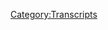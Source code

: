 {{DEFAULTSORT:
    #_TRANSCRIPT_0555:May 7, 2003
}}{{Transcript
    | title         = [[555: May 7, 2003]]
    | caption       = [https://knowledgefight.libsyn.com/555-may-7-2003 Listen to this episode on Libsyn]
    | episodeNumber = [[555: May 7, 2003|555]]
    | length        = 01:17:47
}}

{{MessageBox
    | header     = Warning: Bot Generated Content
    | text       = This transcript was automatically generated by transcription software and likely contains many mistakes and misattributions. Please check the audio for definitive quotes, attribution, and context.
    | image      = N3yvass4myg91.webp
    | imagewidth = 50px
    | id         = warning
}}

{{TranscriptBlock
    | name      = Unknown Speaker
    | timestamp = 00:00:00.000
    | text      = N-N-N-N-N-N-Knowledge Fight
}}

{{TranscriptBlock
    | name      = Unknown Speaker
    | timestamp = 00:00:12.960
    | text      = Dan and Jordan, I am sweating.
}}

{{TranscriptBlock
    | name      = Unknown Speaker
    | timestamp = 00:00:18.320
    | text      = Knowledgefight.com, it's time to pray.
}}

{{TranscriptBlock
    | name      = Unknown Speaker
    | timestamp = 00:00:21.320
    | text      = I have great respect for Knowledgefight.
}}

{{TranscriptBlock
    | name      = Unknown Speaker
    | timestamp = 00:00:23.920
    | text      = Knowledgefight.
}}

{{TranscriptBlock
    | name      = Unknown Speaker
    | timestamp = 00:00:24.920
    | text      = I'm sick of them posing as if they're the good guys, saying we are the bad guys.
}}

{{TranscriptBlock
    | name      = Unknown Speaker
    | timestamp = 00:00:29.000
    | text      = Knowledgefight.
}}

{{TranscriptBlock
    | name      = Unknown Speaker
    | timestamp = 00:00:30.000
    | text      = Dan and Jordan.
}}

{{TranscriptBlock
    | name      = Unknown Speaker
    | timestamp = 00:00:31.000
    | text      = Knowledgefight.
}}

{{TranscriptBlock
    | name      = Unknown Speaker
    | timestamp = 00:00:32.000
    | text      = Riddle her.
}}

{{TranscriptBlock
    | name      = Unknown Speaker
    | timestamp = 00:00:33.000
    | text      = Riddle her.
}}

{{TranscriptBlock
    | name      = Unknown Speaker
    | timestamp = 00:00:34.000
    | text      = Riddle her.
}}

{{TranscriptBlock
    | name      = Unknown Speaker
    | timestamp = 00:00:35.000
    | text      = I need money.
}}

{{TranscriptBlock
    | name      = Unknown Speaker
    | timestamp = 00:00:36.000
    | text      = Riddle her.
}}

{{TranscriptBlock
    | name      = Unknown Speaker
    | timestamp = 00:00:37.000
    | text      = Riddle her.
}}

{{TranscriptBlock
    | name      = Unknown Speaker
    | timestamp = 00:00:38.000
    | text      = Riddle her.
}}

{{TranscriptBlock
    | name      = Unknown Speaker
    | timestamp = 00:00:39.000
    | text      = Andy and Kansas.
}}

{{TranscriptBlock
    | name      = Unknown Speaker
    | timestamp = 00:00:40.000
    | text      = Andy and Kansas.
}}

{{TranscriptBlock
    | name      = Unknown Speaker
    | timestamp = 00:00:41.000
    | text      = Stop it.
}}

{{TranscriptBlock
    | name      = Unknown Speaker
    | timestamp = 00:00:42.000
    | text      = Andy and Kansas.
}}

{{TranscriptBlock
    | name      = Unknown Speaker
    | timestamp = 00:00:43.000
    | text      = Andy and Kansas.
}}

{{TranscriptBlock
    | name      = Unknown Speaker
    | timestamp = 00:00:44.000
    | text      = It's time to pray.
}}

{{TranscriptBlock
    | name      = Unknown Speaker
    | timestamp = 00:00:45.000
    | text      = Andy and Kansas, you're on the air.
}}

{{TranscriptBlock
    | name      = Unknown Speaker
    | timestamp = 00:00:46.000
    | text      = Thanks for holding us.
}}

{{TranscriptBlock
    | name      = Unknown Speaker
    | timestamp = 00:00:47.000
    | text      = Hello, Alex.
}}

{{TranscriptBlock
    | name      = Unknown Speaker
    | timestamp = 00:00:48.000
    | text      = I'm a first-time caller.
}}

{{TranscriptBlock
    | name      = Unknown Speaker
    | timestamp = 00:00:49.000
    | text      = I'm a huge fan.
}}

{{TranscriptBlock
    | name      = Unknown Speaker
    | timestamp = 00:00:50.000
    | text      = I love your work.
}}

{{TranscriptBlock
    | name      = Unknown Speaker
    | timestamp = 00:00:51.000
    | text      = Knowledgefight.
}}

{{TranscriptBlock
    | name      = Unknown Speaker
    | timestamp = 00:00:52.000
    | text      = N-N-N-N-Knowledgefight.com.
}}

{{TranscriptBlock
    | name      = Unknown Speaker
    | timestamp = 00:00:53.000
    | text      = I love you.
}}

{{TranscriptBlock
    | name      = Unknown Speaker
    | timestamp = 00:00:54.000
    | text      = I love you.
}}

{{TranscriptBlock
    | name      = Unknown Speaker
    | timestamp = 00:00:55.000
    | text      = I love you.
}}

{{TranscriptBlock
    | name      = Unknown Speaker
    | timestamp = 00:00:56.000
    | text      = I love you.
}}

{{TranscriptBlock
    | name      = Unknown Speaker
    | timestamp = 00:00:57.000
    | text      = I love you.
}}

{{TranscriptBlock
    | name      = Unknown Speaker
    | timestamp = 00:00:58.000
    | text      = I love you.
}}

{{TranscriptBlock
    | name      = Unknown Speaker
    | timestamp = 00:00:59.000
    | text      = I love you.
}}

{{TranscriptBlock
    | name      = Unknown Speaker
    | timestamp = 00:01:00.000
    | text      = I love you.
}}

{{TranscriptBlock
    | name      = Unknown Speaker
    | timestamp = 00:01:01.000
    | text      = I love you.
}}

{{TranscriptBlock
    | name      = Unknown Speaker
    | timestamp = 00:01:02.000
    | text      = Hey, everybody.
}}

{{TranscriptBlock
    | name      = Unknown Speaker
    | timestamp = 00:01:03.000
    | text      = Welcome back to Knowledgefight, a little show where my friend and I like to get together,
}}

{{TranscriptBlock
    | name      = Unknown Speaker
    | timestamp = 00:01:04.640
    | text      = drink novelty beverages, worship at the altar of Selene.
}}

{{TranscriptBlock
    | name      = Unknown Speaker
    | timestamp = 00:01:08.200
    | text      = Yes.
}}

{{TranscriptBlock
    | name      = Unknown Speaker
    | timestamp = 00:01:09.200
    | text      = We're still getting the smooth intro.
}}

{{TranscriptBlock
    | name      = Unknown Speaker
    | timestamp = 00:01:11.040
    | text      = That one's gonna take a little while to kind of integrate in.
}}

{{TranscriptBlock
    | name      = Unknown Speaker
    | timestamp = 00:01:13.640
    | text      = We worship at the altar of Selene and talk about Alex Jones.
}}

{{TranscriptBlock
    | name      = Unknown Speaker
    | timestamp = 00:01:16.920
    | text      = Yes.
}}

{{TranscriptBlock
    | name      = Unknown Speaker
    | timestamp = 00:01:17.920
    | text      = How are you?
}}

{{TranscriptBlock
    | name      = Unknown Speaker
    | timestamp = 00:01:18.920
    | text      = Jordan.
}}

{{TranscriptBlock
    | name      = Unknown Speaker
    | timestamp = 00:01:19.920
    | text      = Dan.
}}

{{TranscriptBlock
    | name      = Unknown Speaker
    | timestamp = 00:01:20.920
    | text      = Nice to meet you.
}}

{{TranscriptBlock
    | name      = Unknown Speaker
    | timestamp = 00:01:21.920
    | text      = It's a pleasure.
}}

{{TranscriptBlock
    | name      = Unknown Speaker
    | timestamp = 00:01:22.920
    | text      = It's a pleasure.
}}

{{TranscriptBlock
    | name      = Unknown Speaker
    | timestamp = 00:01:23.920
    | text      = It's wonderful to meet you, Dan.
}}

{{TranscriptBlock
    | name      = Unknown Speaker
    | timestamp = 00:01:25.439
    | text      = Ah, boy.
}}

{{TranscriptBlock
    | name      = Unknown Speaker
    | timestamp = 00:01:26.439
    | text      = Now, since we've officially introduced ourselves, I have a quick question.
}}

{{TranscriptBlock
    | name      = Unknown Speaker
    | timestamp = 00:01:32.920
    | text      = What's your bright spot today, Dan?
}}

{{TranscriptBlock
    | name      = Unknown Speaker
    | timestamp = 00:01:33.920
    | text      = Why don't you go first?
}}

{{TranscriptBlock
    | name      = Unknown Speaker
    | timestamp = 00:01:34.920
    | text      = Because I have a hunch what yours might be.
}}

{{TranscriptBlock
    | name      = Unknown Speaker
    | timestamp = 00:01:36.959
    | text      = Oh, well, mine is obviously the release of my super-secret project.
}}

{{TranscriptBlock
    | name      = Unknown Speaker
    | timestamp = 00:01:44.280
    | text      = Policy Wonk John sent us a-
}}

{{TranscriptBlock
    | name      = Unknown Speaker
    | timestamp = 00:01:46.200
    | text      = You believe it's John.
}}

{{TranscriptBlock
    | name      = Unknown Speaker
    | timestamp = 00:01:47.200
    | text      = Wait, well, I know it's John, probably.
}}

{{TranscriptBlock
    | name      = Unknown Speaker
    | timestamp = 00:01:51.959
    | text      = The handwriting might be an issue.
}}

{{TranscriptBlock
    | name      = Unknown Speaker
    | timestamp = 00:01:54.079
    | text      = The handwriting leads us to believe it's John.
}}

{{TranscriptBlock
    | name      = Unknown Speaker
    | timestamp = 00:01:56.079
    | text      = I think it'll be easier just to say, if you are someone with bad handwriting who sent
}}

{{TranscriptBlock
    | name      = Unknown Speaker
    | timestamp = 00:02:00.680
    | text      = us Pathfinder rule books, this one goes out to you, buddy.
}}

{{TranscriptBlock
    | name      = Unknown Speaker
    | timestamp = 00:02:04.159
    | text      = Pathfinder rule books and all sorts of other figurine things.
}}

{{TranscriptBlock
    | name      = Unknown Speaker
    | timestamp = 00:02:08.919
    | text      = So cool.
}}

{{TranscriptBlock
    | name      = Unknown Speaker
    | timestamp = 00:02:09.919
    | text      = Not like a Warhammer figurine, but like a book of standee things you can play with.
}}

{{TranscriptBlock
    | name      = Unknown Speaker
    | timestamp = 00:02:15.879
    | text      = Yeah, yeah.
}}

{{TranscriptBlock
    | name      = Unknown Speaker
    | timestamp = 00:02:16.879
    | text      = Pre-written campaigns, all this really cool stuff.
}}

{{TranscriptBlock
    | name      = Unknown Speaker
    | timestamp = 00:02:19.039
    | text      = And Space Finder, too.
}}

{{TranscriptBlock
    | name      = Unknown Speaker
    | timestamp = 00:02:20.039
    | text      = Yes, yeah, yeah.
}}

{{TranscriptBlock
    | name      = Unknown Speaker
    | timestamp = 00:02:21.039
    | text      = The outer space version.
}}

{{TranscriptBlock
    | name      = Unknown Speaker
    | timestamp = 00:02:22.039
    | text      = We'll have to figure that one out eventually.
}}

{{TranscriptBlock
    | name      = Unknown Speaker
    | timestamp = 00:02:24.560
    | text      = Yeah.
}}

{{TranscriptBlock
    | name      = Unknown Speaker
    | timestamp = 00:02:25.560
    | text      = But when that package came in, just to give a little behind the scenes intel, I got overwhelmed
}}

{{TranscriptBlock
    | name      = Unknown Speaker
    | timestamp = 00:02:31.400
    | text      = by the number of books and I said, Jordan, this is on you.
}}

{{TranscriptBlock
    | name      = Unknown Speaker
    | timestamp = 00:02:35.800
    | text      = This is, yes.
}}

{{TranscriptBlock
    | name      = Unknown Speaker
    | timestamp = 00:02:36.800
    | text      = I believe you-
}}

{{TranscriptBlock
    | name      = Unknown Speaker
    | timestamp = 00:02:37.800
    | text      = You need to read these.
}}

{{TranscriptBlock
    | name      = Unknown Speaker
    | timestamp = 00:02:38.800
    | text      = Your words were somewhere along the lines of, you need to finally do some work.
}}

{{TranscriptBlock
    | name      = Unknown Speaker
    | timestamp = 00:02:42.960
    | text      = Yes.
}}

{{TranscriptBlock
    | name      = Unknown Speaker
    | timestamp = 00:02:43.960
    | text      = This is your job now.
}}

{{TranscriptBlock
    | name      = Unknown Speaker
    | timestamp = 00:02:44.960
    | text      = Figure out what to do with this.
}}

{{TranscriptBlock
    | name      = Unknown Speaker
    | timestamp = 00:02:45.960
    | text      = Yes.
}}

{{TranscriptBlock
    | name      = Unknown Speaker
    | timestamp = 00:02:46.960
    | text      = Get a job.
}}

{{TranscriptBlock
    | name      = Unknown Speaker
    | timestamp = 00:02:47.960
    | text      = Essentially.
}}

{{TranscriptBlock
    | name      = Unknown Speaker
    | timestamp = 00:02:48.960
    | text      = Yeah.
}}

{{TranscriptBlock
    | name      = Unknown Speaker
    | timestamp = 00:02:49.960
    | text      = I couldn't handle the idea of even cracking one of those books and then getting lost in
}}

{{TranscriptBlock
    | name      = Unknown Speaker
    | timestamp = 00:02:52.919
    | text      = it.
}}

{{TranscriptBlock
    | name      = Unknown Speaker
    | timestamp = 00:02:53.919
    | text      = Yeah.
}}

{{TranscriptBlock
    | name      = Unknown Speaker
    | timestamp = 00:02:54.919
    | text      = No one needs that.
}}

{{TranscriptBlock
    | name      = Unknown Speaker
    | timestamp = 00:02:55.919
    | text      = Oh, yeah.
}}

{{TranscriptBlock
    | name      = Unknown Speaker
    | timestamp = 00:02:56.919
    | text      = Yeah.
}}

{{TranscriptBlock
    | name      = Unknown Speaker
    | timestamp = 00:02:57.919
    | text      = I read them.
}}

{{TranscriptBlock
    | name      = Unknown Speaker
    | timestamp = 00:02:58.919
    | text      = It was very hard to do.
}}

{{TranscriptBlock
    | name      = Unknown Speaker
    | timestamp = 00:02:59.919
    | text      = So we decided to do as close to a Pathfinder campaign as possible.
}}

{{TranscriptBlock
    | name      = Unknown Speaker
    | timestamp = 00:03:03.560
    | text      = As inspired by this.
}}

{{TranscriptBlock
    | name      = Unknown Speaker
    | timestamp = 00:03:04.960
    | text      = Yes.
}}

{{TranscriptBlock
    | name      = Unknown Speaker
    | timestamp = 00:03:05.960
    | text      = Yeah, yeah, yeah.
}}

{{TranscriptBlock
    | name      = Unknown Speaker
    | timestamp = 00:03:06.960
    | text      = So we've got you, Dan.
}}

{{TranscriptBlock
    | name      = Unknown Speaker
    | timestamp = 00:03:10.000
    | text      = We've got our brilliant friends, Marty and Sarah from Marty and Sarah Love Wrestling.
}}

{{TranscriptBlock
    | name      = Unknown Speaker
    | timestamp = 00:03:14.360
    | text      = Yeah.
}}

{{TranscriptBlock
    | name      = Unknown Speaker
    | timestamp = 00:03:15.360
    | text      = And then we have the lovely and talented Liz Anderson, who is absolutely fantastic.
}}

{{TranscriptBlock
    | name      = Unknown Speaker
    | timestamp = 00:03:20.520
    | text      = And we are all playing a campaign that I wrote.
}}

{{TranscriptBlock
    | name      = Unknown Speaker
    | timestamp = 00:03:24.080
    | text      = Yeah.
}}

{{TranscriptBlock
    | name      = Unknown Speaker
    | timestamp = 00:03:25.080
    | text      = And we're all just...
}}

{{TranscriptBlock
    | name      = Unknown Speaker
    | timestamp = 00:03:26.080
    | text      = I mean, we're not really playing the goon so much with the...
}}

{{TranscriptBlock
    | name      = Unknown Speaker
    | timestamp = 00:03:28.759
    | text      = We're playing your game.
}}

{{TranscriptBlock
    | name      = Unknown Speaker
    | timestamp = 00:03:29.759
    | text      = Yeah, exactly.
}}

{{TranscriptBlock
    | name      = Unknown Speaker
    | timestamp = 00:03:30.759
    | text      = Yeah, and the first episode of it is on our Patreon right now.
}}

{{TranscriptBlock
    | name      = Unknown Speaker
    | timestamp = 00:03:34.439
    | text      = Yes.
}}

{{TranscriptBlock
    | name      = Unknown Speaker
    | timestamp = 00:03:35.439
    | text      = Yeah.
}}

{{TranscriptBlock
    | name      = Unknown Speaker
    | timestamp = 00:03:36.439
    | text      = But it's not like behind a paywall or anything.
}}

{{TranscriptBlock
    | name      = Unknown Speaker
    | timestamp = 00:03:37.439
    | text      = Yeah, yeah, yeah.
}}

{{TranscriptBlock
    | name      = Unknown Speaker
    | timestamp = 00:03:38.439
    | text      = It's just posted there.
}}

{{TranscriptBlock
    | name      = Unknown Speaker
    | timestamp = 00:03:39.439
    | text      = Just a reminder, everything on our Patreon is not behind a paywall.
}}

{{TranscriptBlock
    | name      = Unknown Speaker
    | timestamp = 00:03:40.800
    | text      = And if you enjoy that, you should check out Marty and Sarah and Liz Anderson's projects
}}

{{TranscriptBlock
    | name      = Unknown Speaker
    | timestamp = 00:03:44.439
    | text      = and support them.
}}

{{TranscriptBlock
    | name      = Unknown Speaker
    | timestamp = 00:03:45.439
    | text      = Yes, absolutely.
}}

{{TranscriptBlock
    | name      = Unknown Speaker
    | timestamp = 00:03:46.439
    | text      = Yep.
}}

{{TranscriptBlock
    | name      = Unknown Speaker
    | timestamp = 00:03:47.439
    | text      = But I don't know how to embed things places.
}}

{{TranscriptBlock
    | name      = Unknown Speaker
    | timestamp = 00:03:49.599
    | text      = I don't know.
}}

{{TranscriptBlock
    | name      = Unknown Speaker
    | timestamp = 00:03:50.599
    | text      = Yeah, if you...
}}

{{TranscriptBlock
    | name      = Unknown Speaker
    | timestamp = 00:03:51.599
    | text      = So it's there.
}}

{{TranscriptBlock
    | name      = Unknown Speaker
    | timestamp = 00:03:52.599
    | text      = If you know, embed it, we won't bother you.
}}

{{TranscriptBlock
    | name      = Unknown Speaker
    | timestamp = 00:03:55.039
    | text      = So actually, this kind of dovetails into my bright spot.
}}

{{TranscriptBlock
    | name      = Unknown Speaker
    | timestamp = 00:03:57.639
    | text      = Yes!
}}

{{TranscriptBlock
    | name      = Unknown Speaker
    | timestamp = 00:03:58.639
    | text      = First of all, I mean, semi-bright spot.
}}

{{TranscriptBlock
    | name      = Unknown Speaker
    | timestamp = 00:03:59.639
    | text      = I really did enjoy doing that.
}}

{{TranscriptBlock
    | name      = Unknown Speaker
    | timestamp = 00:04:01.800
    | text      = I know.
}}

{{TranscriptBlock
    | name      = Unknown Speaker
    | timestamp = 00:04:02.840
    | text      = It's great.
}}

{{TranscriptBlock
    | name      = Unknown Speaker
    | timestamp = 00:04:03.840
    | text      = It's certainly outside of the realm of what I normally am comfortable with in terms of,
}}

{{TranscriptBlock
    | name      = Unknown Speaker
    | timestamp = 00:04:07.639
    | text      = I don't know, playing characters or whatever.
}}

{{TranscriptBlock
    | name      = Unknown Speaker
    | timestamp = 00:04:09.960
    | text      = But everyone's character is so fun and silly.
}}

{{TranscriptBlock
    | name      = Unknown Speaker
    | timestamp = 00:04:13.520
    | text      = It's great to get together a bunch of middle-aged people who have never played any kind of role-playing
}}

{{TranscriptBlock
    | name      = Unknown Speaker
    | timestamp = 00:04:17.939
    | text      = game before, and we're all stand-ups and improvisers and podcasters, so it's basically just a
}}

{{TranscriptBlock
    | name      = Unknown Speaker
    | timestamp = 00:04:24.040
    | text      = free-for-all.
}}

{{TranscriptBlock
    | name      = Unknown Speaker
    | timestamp = 00:04:25.040
    | text      = Yeah.
}}

{{TranscriptBlock
    | name      = Unknown Speaker
    | timestamp = 00:04:26.040
    | text      = And I'm excited to see where it goes.
}}

{{TranscriptBlock
    | name      = Unknown Speaker
    | timestamp = 00:04:27.040
    | text      = But also, in relation to these Pathfinder books and everything that came in, I realized
}}

{{TranscriptBlock
    | name      = Unknown Speaker
    | timestamp = 00:04:32.480
    | text      = that we need to catch up a little bit on Z...
}}

{{TranscriptBlock
    | name      = Unknown Speaker
    | timestamp = 00:04:35.160
    | text      = Ooh, the mailbag!
}}

{{TranscriptBlock
    | name      = Unknown Speaker
    | timestamp = 00:04:36.160
    | text      = ...some of the mailbag.
}}

{{TranscriptBlock
    | name      = Unknown Speaker
    | timestamp = 00:04:37.160
    | text      = Yeah.
}}

{{TranscriptBlock
    | name      = Unknown Speaker
    | timestamp = 00:04:38.160
    | text      = Because we were going to do some more bonus episodes we haven't really been able to, and
}}

{{TranscriptBlock
    | name      = Unknown Speaker
    | timestamp = 00:04:41.959
    | text      = then now this secret project has been unveiled.
}}

{{TranscriptBlock
    | name      = Unknown Speaker
    | timestamp = 00:04:44.000
    | text      = And then it begins.
}}

{{TranscriptBlock
    | name      = Unknown Speaker
    | timestamp = 00:04:45.259
    | text      = That's kind of...
}}

{{TranscriptBlock
    | name      = Unknown Speaker
    | timestamp = 00:04:46.259
    | text      = Yeah.
}}

{{TranscriptBlock
    | name      = Unknown Speaker
    | timestamp = 00:04:47.259
    | text      = We have the D&D kind of thing where we also zip the mailbag.
}}

{{TranscriptBlock
    | name      = Unknown Speaker
    | timestamp = 00:04:50.600
    | text      = Yeah, that's not gonna happen!
}}

{{TranscriptBlock
    | name      = Unknown Speaker
    | timestamp = 00:04:52.040
    | text      = That's weird.
}}

{{TranscriptBlock
    | name      = Unknown Speaker
    | timestamp = 00:04:53.040
    | text      = We're not gonna make a...
}}

{{TranscriptBlock
    | name      = Unknown Speaker
    | timestamp = 00:04:54.040
    | text      = My character is running away from a bar at the same time.
}}

{{TranscriptBlock
    | name      = Unknown Speaker
    | timestamp = 00:04:57.720
    | text      = Oh, what's this?
}}

{{TranscriptBlock
    | name      = Unknown Speaker
    | timestamp = 00:04:58.720
    | text      = We're not gonna make Thomas the devilish Catholic come after anybody.
}}

{{TranscriptBlock
    | name      = Unknown Speaker
    | timestamp = 00:05:05.379
    | text      = So Jordan, one thing, we missed this one a little ways back, but I wanted to say thank
}}

{{TranscriptBlock
    | name      = Unknown Speaker
    | timestamp = 00:05:09.879
    | text      = you to Matt, who sent in that little poster of Chicago venues that we have.
}}

{{TranscriptBlock
    | name      = Unknown Speaker
    | timestamp = 00:05:14.920
    | text      = Oh yeah!
}}

{{TranscriptBlock
    | name      = Unknown Speaker
    | timestamp = 00:05:15.920
    | text      = Yeah, that's so cool.
}}

{{TranscriptBlock
    | name      = Unknown Speaker
    | timestamp = 00:05:16.920
    | text      = Yeah, that was a really awesome little art piece, and we've missed that when we were
}}

{{TranscriptBlock
    | name      = Unknown Speaker
    | timestamp = 00:05:21.639
    | text      = at ZFN in the past.
}}

{{TranscriptBlock
    | name      = Unknown Speaker
    | timestamp = 00:05:22.639
    | text      = Oh man, that's super cool.
}}

{{TranscriptBlock
    | name      = Unknown Speaker
    | timestamp = 00:05:23.639
    | text      = Yeah, and so thank you to Matt.
}}

{{TranscriptBlock
    | name      = Unknown Speaker
    | timestamp = 00:05:26.120
    | text      = Another person here, Sarah M., very excited about this thing that came in a little while
}}

{{TranscriptBlock
    | name      = Unknown Speaker
    | timestamp = 00:05:32.360
    | text      = back.
}}

{{TranscriptBlock
    | name      = Unknown Speaker
    | timestamp = 00:05:33.360
    | text      = It was some honeys that they were...
}}

{{TranscriptBlock
    | name      = Unknown Speaker
    | timestamp = 00:05:36.839
    | text      = They're like...
}}

{{TranscriptBlock
    | name      = Unknown Speaker
    | timestamp = 00:05:37.839
    | text      = Metal honey is the name of the company.
}}

{{TranscriptBlock
    | name      = Unknown Speaker
    | timestamp = 00:05:38.839
    | text      = Yes!
}}

{{TranscriptBlock
    | name      = Unknown Speaker
    | timestamp = 00:05:39.839
    | text      = Yeah, yeah, yeah, yeah.
}}

{{TranscriptBlock
    | name      = Unknown Speaker
    | timestamp = 00:05:40.839
    | text      = It's spicy honey and like a really...
}}

{{TranscriptBlock
    | name      = Unknown Speaker
    | timestamp = 00:05:41.839
    | text      = Like a flowery elixir one.
}}

{{TranscriptBlock
    | name      = Unknown Speaker
    | timestamp = 00:05:43.879
    | text      = They were fantastic.
}}

{{TranscriptBlock
    | name      = Unknown Speaker
    | timestamp = 00:05:44.879
    | text      = And so I wanted to say thank you to Sarah for those, and also the hot sauce of the month
}}

{{TranscriptBlock
    | name      = Unknown Speaker
    | timestamp = 00:05:50.199
    | text      = has continued to roll in.
}}

{{TranscriptBlock
    | name      = Unknown Speaker
    | timestamp = 00:05:51.800
    | text      = Absolutely delightful, or have we had a kind of dud yet?
}}

{{TranscriptBlock
    | name      = Unknown Speaker
    | timestamp = 00:05:56.800
    | text      = I don't think we've had a dud.
}}

{{TranscriptBlock
    | name      = Unknown Speaker
    | timestamp = 00:05:58.240
    | text      = Some have not been as good as others, but I gotta say, this one, the Marie Sharps, the
}}

{{TranscriptBlock
    | name      = Unknown Speaker
    | timestamp = 00:06:03.759
    | text      = habanero one from Belize that came in, that has been pretty...
}}

{{TranscriptBlock
    | name      = Unknown Speaker
    | timestamp = 00:06:09.959
    | text      = Those ones are pretty in my wheelhouse in terms of like an everyday sauce.
}}

{{TranscriptBlock
    | name      = Unknown Speaker
    | timestamp = 00:06:14.160
    | text      = Those have been pretty heavy in the rotation.
}}

{{TranscriptBlock
    | name      = Unknown Speaker
    | timestamp = 00:06:18.040
    | text      = I feel like there was actually one in the hot sauce of the month that was kind of disappointing,
}}

{{TranscriptBlock
    | name      = Unknown Speaker
    | timestamp = 00:06:21.639
    | text      = but I don't remember what it was.
}}

{{TranscriptBlock
    | name      = Unknown Speaker
    | timestamp = 00:06:23.319
    | text      = There was one called Illuminati, like naughty, like bad.
}}

{{TranscriptBlock
    | name      = Unknown Speaker
    | timestamp = 00:06:26.279
    | text      = Naughty, yeah, yeah, yeah, yeah.
}}

{{TranscriptBlock
    | name      = Unknown Speaker
    | timestamp = 00:06:27.560
    | text      = I don't think I liked that one much.
}}

{{TranscriptBlock
    | name      = Unknown Speaker
    | timestamp = 00:06:29.180
    | text      = Maybe it was just bitter about the pun though.
}}

{{TranscriptBlock
    | name      = Unknown Speaker
    | timestamp = 00:06:32.360
    | text      = That does sound like...
}}

{{TranscriptBlock
    | name      = Unknown Speaker
    | timestamp = 00:06:33.360
    | text      = I mean, unless you were in the Illuminati, unless you were like Jay-Z or Beyonce, I
}}

{{TranscriptBlock
    | name      = Unknown Speaker
    | timestamp = 00:06:38.800
    | text      = don't think it should be that offensive to you.
}}

{{TranscriptBlock
    | name      = Unknown Speaker
    | timestamp = 00:06:40.759
    | text      = No, but I also should say this came with some Mexican candies, the honeys, which is a cool
}}

{{TranscriptBlock
    | name      = Unknown Speaker
    | timestamp = 00:06:47.000
    | text      = thing that apparently is a signature of the Metal Honey brand.
}}

{{TranscriptBlock
    | name      = Unknown Speaker
    | timestamp = 00:06:50.439
    | text      = Nice.
}}

{{TranscriptBlock
    | name      = Unknown Speaker
    | timestamp = 00:06:51.439
    | text      = Send some candies along.
}}

{{TranscriptBlock
    | name      = Unknown Speaker
    | timestamp = 00:06:52.439
    | text      = I like it.
}}

{{TranscriptBlock
    | name      = Unknown Speaker
    | timestamp = 00:06:53.439
    | text      = Which, of course, I certainly need more candies.
}}

{{TranscriptBlock
    | name      = Unknown Speaker
    | timestamp = 00:06:55.279
    | text      = Repeat customers, that's what they're going for.
}}

{{TranscriptBlock
    | name      = Unknown Speaker
    | timestamp = 00:06:57.879
    | text      = Yeah, so I appreciate that, and also I'm way overdue checking the mailbox, so there will
}}

{{TranscriptBlock
    | name      = Unknown Speaker
    | timestamp = 00:07:03.000
    | text      = probably be some more coming up in the near future.
}}

{{TranscriptBlock
    | name      = Unknown Speaker
    | timestamp = 00:07:05.639
    | text      = So Jordan, today we got an episode.
}}

{{TranscriptBlock
    | name      = Unknown Speaker
    | timestamp = 00:07:08.279
    | text      = Do we?
}}

{{TranscriptBlock
    | name      = Unknown Speaker
    | timestamp = 00:07:09.279
    | text      = Yeah, we do.
}}

{{TranscriptBlock
    | name      = Unknown Speaker
    | timestamp = 00:07:10.279
    | text      = I think it was difficult to decide what to do, and I want to walk you through my thinking.
}}

{{TranscriptBlock
    | name      = Unknown Speaker
    | timestamp = 00:07:15.579
    | text      = So the first thing I thought of was, I don't care about Alex's take on Bill Gates getting
}}

{{TranscriptBlock
    | name      = Unknown Speaker
    | timestamp = 00:07:20.399
    | text      = a divorce.
}}

{{TranscriptBlock
    | name      = Unknown Speaker
    | timestamp = 00:07:21.399
    | text      = I don't care about anything to do with Bill Gates getting a divorce.
}}

{{TranscriptBlock
    | name      = Unknown Speaker
    | timestamp = 00:07:24.240
    | text      = I think it might be interesting to see him try and weave that into somehow it's part
}}

{{TranscriptBlock
    | name      = Unknown Speaker
    | timestamp = 00:07:28.000
    | text      = of the globalist's plan.
}}

{{TranscriptBlock
    | name      = Unknown Speaker
    | timestamp = 00:07:29.939
    | text      = I don't know, I don't care.
}}

{{TranscriptBlock
    | name      = Unknown Speaker
    | timestamp = 00:07:31.839
    | text      = I think it's also a little bit like, I don't know, no matter what, it'll be disappointing.
}}

{{TranscriptBlock
    | name      = Unknown Speaker
    | timestamp = 00:07:37.639
    | text      = I don't care for it much.
}}

{{TranscriptBlock
    | name      = Unknown Speaker
    | timestamp = 00:07:38.639
    | text      = And I also started to realize that our show right now is becoming too much just Alex being
}}

{{TranscriptBlock
    | name      = Unknown Speaker
    | timestamp = 00:07:45.199
    | text      = a goddamn anti-vaxxer.
}}

{{TranscriptBlock
    | name      = Unknown Speaker
    | timestamp = 00:07:47.759
    | text      = It's so one note to a certain extent that I just, I get just burdened by it.
}}

{{TranscriptBlock
    | name      = Unknown Speaker
    | timestamp = 00:07:55.420
    | text      = At the same time, we've been looking at 2003, and I had a realization.
}}

{{TranscriptBlock
    | name      = Unknown Speaker
    | timestamp = 00:08:01.040
    | text      = You know where we are in 2003?
}}

{{TranscriptBlock
    | name      = Unknown Speaker
    | timestamp = 00:08:03.199
    | text      = May?
}}

{{TranscriptBlock
    | name      = Unknown Speaker
    | timestamp = 00:08:04.199
    | text      = Yeah, May 7th, which is the day this episode comes out.
}}

{{TranscriptBlock
    | name      = Unknown Speaker
    | timestamp = 00:08:08.199
    | text      = This is a rare opportunity.
}}

{{TranscriptBlock
    | name      = Unknown Speaker
    | timestamp = 00:08:09.639
    | text      = If we go back to 2003 today, we can cover something 18 years ago to the day.
}}

{{TranscriptBlock
    | name      = Unknown Speaker
    | timestamp = 00:08:14.439
    | text      = Okay.
}}

{{TranscriptBlock
    | name      = Unknown Speaker
    | timestamp = 00:08:15.439
    | text      = Well, now we have to.
}}

{{TranscriptBlock
    | name      = Unknown Speaker
    | timestamp = 00:08:16.439
    | text      = I felt like I had to.
}}

{{TranscriptBlock
    | name      = Unknown Speaker
    | timestamp = 00:08:17.439
    | text      = Yeah, yeah, yeah.
}}

{{TranscriptBlock
    | name      = Unknown Speaker
    | timestamp = 00:08:18.439
    | text      = There's nothing we can do but that.
}}

{{TranscriptBlock
    | name      = Unknown Speaker
    | timestamp = 00:08:19.439
    | text      = Yeah.
}}

{{TranscriptBlock
    | name      = Unknown Speaker
    | timestamp = 00:08:20.439
    | text      = So today we're going over May 7th, 2003.
}}

{{TranscriptBlock
    | name      = Unknown Speaker
    | timestamp = 00:08:21.920
    | text      = I'm Dan.
}}

{{TranscriptBlock
    | name      = Unknown Speaker
    | timestamp = 00:08:22.920
    | text      = This is 2003.
}}

{{TranscriptBlock
    | name      = Unknown Speaker
    | timestamp = 00:08:25.399
    | text      = Welcome to the wonderful world of 2003.
}}

{{TranscriptBlock
    | name      = Unknown Speaker
    | timestamp = 00:08:30.560
    | text      = The music was revolutionary.
}}

{{TranscriptBlock
    | name      = Unknown Speaker
    | timestamp = 00:08:33.039
    | text      = Shit was happening.
}}

{{TranscriptBlock
    | name      = Unknown Speaker
    | timestamp = 00:08:34.039
    | text      = People were having meaningful conversations on the street.
}}

{{TranscriptBlock
    | name      = Unknown Speaker
    | timestamp = 00:08:37.000
    | text      = 2003, just a heavy time in America.
}}

{{TranscriptBlock
    | name      = Unknown Speaker
    | timestamp = 00:08:40.080
    | text      = Was 2003 Stankonia or The Love Below?
}}

{{TranscriptBlock
    | name      = Unknown Speaker
    | timestamp = 00:08:44.600
    | text      = I want to say that was around then.
}}

{{TranscriptBlock
    | name      = Unknown Speaker
    | timestamp = 00:08:46.799
    | text      = I want to say that was around then.
}}

{{TranscriptBlock
    | name      = Unknown Speaker
    | timestamp = 00:08:48.519
    | text      = But I could be wrong.
}}

{{TranscriptBlock
    | name      = Unknown Speaker
    | timestamp = 00:08:49.519
    | text      = Yeah.
}}

{{TranscriptBlock
    | name      = Unknown Speaker
    | timestamp = 00:08:50.519
    | text      = I measured time by OutKast albums, in case you were wondering.
}}

{{TranscriptBlock
    | name      = Unknown Speaker
    | timestamp = 00:08:52.639
    | text      = I think it might have been A Quemini.
}}

{{TranscriptBlock
    | name      = Unknown Speaker
    | timestamp = 00:08:55.440
    | text      = No.
}}

{{TranscriptBlock
    | name      = Unknown Speaker
    | timestamp = 00:08:56.440
    | text      = Okay.
}}

{{TranscriptBlock
    | name      = Unknown Speaker
    | timestamp = 00:08:57.440
    | text      = When was Bombs Over Baghdad?
}}

{{TranscriptBlock
    | name      = Unknown Speaker
    | timestamp = 00:08:59.960
    | text      = What album was that on?
}}

{{TranscriptBlock
    | name      = Unknown Speaker
    | timestamp = 00:09:01.279
    | text      = That was, or that was...
}}

{{TranscriptBlock
    | name      = Unknown Speaker
    | timestamp = 00:09:04.559
    | text      = What album was that?
}}

{{TranscriptBlock
    | name      = Unknown Speaker
    | timestamp = 00:09:05.559
    | text      = I'm going to sleep.
}}

{{TranscriptBlock
    | name      = Unknown Speaker
    | timestamp = 00:09:06.559
    | text      = I'm going to sleep.
}}

{{TranscriptBlock
    | name      = Unknown Speaker
    | timestamp = 00:09:07.559
    | text      = Oh no.
}}

{{TranscriptBlock
    | name      = Unknown Speaker
    | timestamp = 00:09:08.559
    | text      = No.
}}

{{TranscriptBlock
    | name      = Unknown Speaker
    | timestamp = 00:09:09.559
    | text      = Bombs Over Baghdad, that was Stankonia.
}}

{{TranscriptBlock
    | name      = Unknown Speaker
    | timestamp = 00:09:10.559
    | text      = Okay.
}}

{{TranscriptBlock
    | name      = Unknown Speaker
    | timestamp = 00:09:11.559
    | text      = Well then that was probably around 2003.
}}

{{TranscriptBlock
    | name      = Unknown Speaker
    | timestamp = 00:09:12.559
    | text      = Yeah.
}}

{{TranscriptBlock
    | name      = Unknown Speaker
    | timestamp = 00:09:13.559
    | text      = It was around 2003.
}}

{{TranscriptBlock
    | name      = Unknown Speaker
    | timestamp = 00:09:14.559
    | text      = I would assume.
}}

{{TranscriptBlock
    | name      = Unknown Speaker
    | timestamp = 00:09:15.559
    | text      = I'm more of a...
}}

{{TranscriptBlock
    | name      = Unknown Speaker
    | timestamp = 00:09:16.559
    | text      = The time in my life that I would consider the salad days are the Southern Playlist of
}}

{{TranscriptBlock
    | name      = Unknown Speaker
    | timestamp = 00:09:20.399
    | text      = Cadillac music days.
}}

{{TranscriptBlock
    | name      = Unknown Speaker
    | timestamp = 00:09:22.600
    | text      = That's really where I live.
}}

{{TranscriptBlock
    | name      = Unknown Speaker
    | timestamp = 00:09:23.600
    | text      = Yeah.
}}

{{TranscriptBlock
    | name      = Unknown Speaker
    | timestamp = 00:09:24.600
    | text      = Fair enough.
}}

{{TranscriptBlock
    | name      = Unknown Speaker
    | timestamp = 00:09:25.600
    | text      = And Italians.
}}

{{TranscriptBlock
    | name      = Unknown Speaker
    | timestamp = 00:09:26.600
    | text      = Fair enough.
}}

{{TranscriptBlock
    | name      = Unknown Speaker
    | timestamp = 00:09:27.600
    | text      = Yeah.
}}

{{TranscriptBlock
    | name      = Unknown Speaker
    | timestamp = 00:09:28.600
    | text      = Anyway.
}}

{{TranscriptBlock
    | name      = Unknown Speaker
    | timestamp = 00:09:29.600
    | text      = Yes.
}}

{{TranscriptBlock
    | name      = Unknown Speaker
    | timestamp = 00:09:30.600
    | text      = Jordan, let's list some more OutKast albums.
}}

{{TranscriptBlock
    | name      = Unknown Speaker
    | timestamp = 00:09:31.600
    | text      = Okay.
}}

{{TranscriptBlock
    | name      = Unknown Speaker
    | timestamp = 00:09:32.600
    | text      = Before we get down to business on our trip to the past, let's take a little moment, Jordan,
}}

{{TranscriptBlock
    | name      = Unknown Speaker
    | timestamp = 00:09:34.480
    | text      = to say what up to some new wonks.
}}

{{TranscriptBlock
    | name      = Unknown Speaker
    | timestamp = 00:09:36.919
    | text      = Ooh.
}}

{{TranscriptBlock
    | name      = Unknown Speaker
    | timestamp = 00:09:37.919
    | text      = So first, Rick and Hannah, this is for you.
}}

{{TranscriptBlock
    | name      = Unknown Speaker
    | timestamp = 00:09:39.720
    | text      = You're now a policy wonk.
}}

{{TranscriptBlock
    | name      = Unknown Speaker
    | timestamp = 00:09:41.120
    | text      = I'm a policy wonk.
}}

{{TranscriptBlock
    | name      = Unknown Speaker
    | timestamp = 00:09:42.480
    | text      = Thank you, Rick and Hannah.
}}

{{TranscriptBlock
    | name      = Unknown Speaker
    | timestamp = 00:09:43.480
    | text      = This is for you.
}}

{{TranscriptBlock
    | name      = Unknown Speaker
    | timestamp = 00:09:44.480
    | text      = Thank you.
}}

{{TranscriptBlock
    | name      = Unknown Speaker
    | timestamp = 00:09:45.480
    | text      = Next, The Goddamn Pac-Man.
}}

{{TranscriptBlock
    | name      = Unknown Speaker
    | timestamp = 00:09:46.480
    | text      = Also included in this is a shout out to you, Jordan, because of baseball season, and The
}}

{{TranscriptBlock
    | name      = Unknown Speaker
    | timestamp = 00:09:50.240
    | text      = Goddamn Pac-Man wanted me to let you know, go Padres.
}}

{{TranscriptBlock
    | name      = Unknown Speaker
    | timestamp = 00:09:53.340
    | text      = You're now a policy wonk.
}}

{{TranscriptBlock
    | name      = Unknown Speaker
    | timestamp = 00:09:54.440
    | text      = I'm a policy wonk.
}}

{{TranscriptBlock
    | name      = Unknown Speaker
    | timestamp = 00:09:55.720
    | text      = Thank you very much, Goddamn Pac-Man.
}}

{{TranscriptBlock
    | name      = Unknown Speaker
    | timestamp = 00:09:57.879
    | text      = Do you have any animosity towards the Padres?
}}

{{TranscriptBlock
    | name      = Unknown Speaker
    | timestamp = 00:10:00.080
    | text      = No.
}}

{{TranscriptBlock
    | name      = Unknown Speaker
    | timestamp = 00:10:01.080
    | text      = The Padres are fantastic.
}}

{{TranscriptBlock
    | name      = Unknown Speaker
    | timestamp = 00:10:02.399
    | text      = Fernando Tatis is one of the most exciting, probably maybe the best player, and they stole
}}

{{TranscriptBlock
    | name      = Unknown Speaker
    | timestamp = 00:10:06.879
    | text      = you Darv- Well, when I say stole you Darvish from the Cubs, what I mean more is the Ricketts
}}

{{TranscriptBlock
    | name      = Unknown Speaker
    | timestamp = 00:10:11.279
    | text      = family threw you Darvish into the ocean and was like, San Diego, you can have him for
}}

{{TranscriptBlock
    | name      = Unknown Speaker
    | timestamp = 00:10:16.559
    | text      = peanuts, Dan.
}}

{{TranscriptBlock
    | name      = Unknown Speaker
    | timestamp = 00:10:17.559
    | text      = Peanuts!
}}

{{TranscriptBlock
    | name      = Unknown Speaker
    | timestamp = 00:10:18.559
    | text      = All right.
}}

{{TranscriptBlock
    | name      = Unknown Speaker
    | timestamp = 00:10:19.559
    | text      = Sorry.
}}

{{TranscriptBlock
    | name      = Unknown Speaker
    | timestamp = 00:10:20.559
    | text      = Next, I'm Laura Taylor, and I'm definitely a witch.
}}

{{TranscriptBlock
    | name      = Unknown Speaker
    | timestamp = 00:10:22.200
    | text      = You are now a policy wonk.
}}

{{TranscriptBlock
    | name      = Unknown Speaker
    | timestamp = 00:10:23.519
    | text      = I'm a policy wonk.
}}

{{TranscriptBlock
    | name      = Unknown Speaker
    | timestamp = 00:10:24.519
    | text      = Thanks, Laura.
}}

{{TranscriptBlock
    | name      = Unknown Speaker
    | timestamp = 00:10:25.519
    | text      = Next, Mike The Parrot Head.
}}

{{TranscriptBlock
    | name      = Unknown Speaker
    | timestamp = 00:10:27.120
    | text      = Thank you so much.
}}

{{TranscriptBlock
    | name      = Unknown Speaker
    | timestamp = 00:10:28.120
    | text      = You are now a policy wonk.
}}

{{TranscriptBlock
    | name      = Unknown Speaker
    | timestamp = 00:10:29.120
    | text      = I'm a policy wonk.
}}

{{TranscriptBlock
    | name      = Unknown Speaker
    | timestamp = 00:10:30.120
    | text      = Thank you, Mike.
}}

{{TranscriptBlock
    | name      = Unknown Speaker
    | timestamp = 00:10:31.120
    | text      = I did this shout out mostly because Mike has a secret agenda, and that is to see what kind
}}

{{TranscriptBlock
    | name      = Unknown Speaker
    | timestamp = 00:10:37.440
    | text      = of overlap there is between our podcast fans and Jimmy Buffett fans, and I'd rather not
}}

{{TranscriptBlock
    | name      = Unknown Speaker
    | timestamp = 00:10:42.879
    | text      = know.
}}

{{TranscriptBlock
    | name      = Unknown Speaker
    | timestamp = 00:10:43.879
    | text      = We'll never know.
}}

{{TranscriptBlock
    | name      = Unknown Speaker
    | timestamp = 00:10:44.879
    | text      = I hope not to.
}}

{{TranscriptBlock
    | name      = Unknown Speaker
    | timestamp = 00:10:45.879
    | text      = Nope.
}}

{{TranscriptBlock
    | name      = Unknown Speaker
    | timestamp = 00:10:46.879
    | text      = Next, Danny in Mexico.
}}

{{TranscriptBlock
    | name      = Unknown Speaker
    | timestamp = 00:10:47.879
    | text      = Thank you so much.
}}

{{TranscriptBlock
    | name      = Unknown Speaker
    | timestamp = 00:10:48.879
    | text      = You are now a policy wonk.
}}

{{TranscriptBlock
    | name      = Unknown Speaker
    | timestamp = 00:10:49.879
    | text      = I'm a policy wonk.
}}

{{TranscriptBlock
    | name      = Unknown Speaker
    | timestamp = 00:10:50.879
    | text      = Thanks, Danny.
}}

{{TranscriptBlock
    | name      = Unknown Speaker
    | timestamp = 00:10:51.879
    | text      = Thank you.
}}

{{TranscriptBlock
    | name      = Unknown Speaker
    | timestamp = 00:10:52.879
    | text      = Next, let's get some technocrats.
}}

{{TranscriptBlock
    | name      = Unknown Speaker
    | timestamp = 00:10:53.879
    | text      = Okay.
}}

{{TranscriptBlock
    | name      = Unknown Speaker
    | timestamp = 00:10:54.879
    | text      = All right.
}}

{{TranscriptBlock
    | name      = Unknown Speaker
    | timestamp = 00:10:55.879
    | text      = First, we got William P. Thank you so much.
}}

{{TranscriptBlock
    | name      = Unknown Speaker
    | timestamp = 00:10:56.879
    | text      = You are now a technocrat.
}}

{{TranscriptBlock
    | name      = Unknown Speaker
    | timestamp = 00:10:57.879
    | text      = Also, The Baby Blaze, let's spell B-L-A-I-S-E.
}}

{{TranscriptBlock
    | name      = Unknown Speaker
    | timestamp = 00:11:02.519
    | text      = Okay.
}}

{{TranscriptBlock
    | name      = Unknown Speaker
    | timestamp = 00:11:03.519
    | text      = The Baby Blaze.
}}

{{TranscriptBlock
    | name      = Unknown Speaker
    | timestamp = 00:11:04.519
    | text      = The Baby Blaze.
}}

{{TranscriptBlock
    | name      = Unknown Speaker
    | timestamp = 00:11:05.519
    | text      = Who is a punk.
}}

{{TranscriptBlock
    | name      = Unknown Speaker
    | timestamp = 00:11:06.519
    | text      = You are now a technocrat.
}}

{{TranscriptBlock
    | name      = Unknown Speaker
    | timestamp = 00:11:07.519
    | text      = I'm a policy wonk.
}}

{{TranscriptBlock
    | name      = Unknown Speaker
    | timestamp = 00:11:08.519
    | text      = Crikey, mate.
}}

{{TranscriptBlock
    | name      = Unknown Speaker
    | timestamp = 00:11:09.519
    | text      = That's fantastic.
}}

{{TranscriptBlock
    | name      = Unknown Speaker
    | timestamp = 00:11:10.519
    | text      = Have yourself a brew.
}}

{{TranscriptBlock
    | name      = Unknown Speaker
    | timestamp = 00:11:11.519
    | text      = How's your 401k doing, bro?
}}

{{TranscriptBlock
    | name      = Unknown Speaker
    | timestamp = 00:11:12.519
    | text      = All right.
}}

{{TranscriptBlock
    | name      = Unknown Speaker
    | timestamp = 00:11:13.519
    | text      = We got to go full tilt boogie on this, Watson, all right?
}}

{{TranscriptBlock
    | name      = Unknown Speaker
    | timestamp = 00:11:15.519
    | text      = Let's just get down to business.
}}

{{TranscriptBlock
    | name      = Unknown Speaker
    | timestamp = 00:11:17.000
    | text      = We ain't making that money off that heroin.
}}

{{TranscriptBlock
    | name      = Unknown Speaker
    | timestamp = 00:11:19.080
    | text      = Why you pimps so good?
}}

{{TranscriptBlock
    | name      = Unknown Speaker
    | timestamp = 00:11:21.000
    | text      = My neck is freakishly large.
}}

{{TranscriptBlock
    | name      = Unknown Speaker
    | timestamp = 00:11:22.639
    | text      = I declare info war on you.
}}

{{TranscriptBlock
    | name      = Unknown Speaker
    | timestamp = 00:11:25.399
    | text      = Thank you, William, and thank you to The Baby Blaze.
}}

{{TranscriptBlock
    | name      = Unknown Speaker
    | timestamp = 00:11:27.639
    | text      = Yes.
}}

{{TranscriptBlock
    | name      = Unknown Speaker
    | timestamp = 00:11:28.639
    | text      = Thank you very much.
}}

{{TranscriptBlock
    | name      = Unknown Speaker
    | timestamp = 00:11:29.639
    | text      = I don't know why I've lost my mind.
}}

{{TranscriptBlock
    | name      = Unknown Speaker
    | timestamp = 00:11:30.639
    | text      = I just had to double check it.
}}

{{TranscriptBlock
    | name      = Unknown Speaker
    | timestamp = 00:11:31.639
    | text      = Yeah.
}}

{{TranscriptBlock
    | name      = Unknown Speaker
    | timestamp = 00:11:32.639
    | text      = Of course it's not on Stankonia.
}}

{{TranscriptBlock
    | name      = Unknown Speaker
    | timestamp = 00:11:33.840
    | text      = It's on Bob.
}}

{{TranscriptBlock
    | name      = Unknown Speaker
    | timestamp = 00:11:35.159
    | text      = It's on Bob's Over Bed.
}}

{{TranscriptBlock
    | name      = Unknown Speaker
    | timestamp = 00:11:37.360
    | text      = That's the name of the album?
}}

{{TranscriptBlock
    | name      = Unknown Speaker
    | timestamp = 00:11:38.360
    | text      = Yes.
}}

{{TranscriptBlock
    | name      = Unknown Speaker
    | timestamp = 00:11:39.360
    | text      = Of course it is.
}}

{{TranscriptBlock
    | name      = Unknown Speaker
    | timestamp = 00:11:40.360
    | text      = What am I?
}}

{{TranscriptBlock
    | name      = Unknown Speaker
    | timestamp = 00:11:41.360
    | text      = Stupid?
}}

{{TranscriptBlock
    | name      = Unknown Speaker
    | timestamp = 00:11:42.360
    | text      = I feel like I'm losing my mind.
}}

{{TranscriptBlock
    | name      = Unknown Speaker
    | timestamp = 00:11:43.360
    | text      = Yep.
}}

{{TranscriptBlock
    | name      = Unknown Speaker
    | timestamp = 00:11:44.360
    | text      = Okay.
}}

{{TranscriptBlock
    | name      = Unknown Speaker
    | timestamp = 00:11:45.360
    | text      = Clearly.
}}

{{TranscriptBlock
    | name      = Unknown Speaker
    | timestamp = 00:11:46.360
    | text      = Yeah.
}}

{{TranscriptBlock
    | name      = Unknown Speaker
    | timestamp = 00:11:47.360
    | text      = So, Jordan, we start here at the beginning of the day, the show, as Alex does.
}}

{{TranscriptBlock
    | name      = Unknown Speaker
    | timestamp = 00:11:48.360
    | text      = He starts at the beginning.
}}

{{TranscriptBlock
    | name      = Unknown Speaker
    | timestamp = 00:11:49.360
    | text      = Of course.
}}

{{TranscriptBlock
    | name      = Unknown Speaker
    | timestamp = 00:11:50.360
    | text      = And I have got this thesis that I'm working on that continues to seem more and more accurate,
}}

{{TranscriptBlock
    | name      = Unknown Speaker
    | timestamp = 00:11:55.899
    | text      = and that is that Joe Rogan stole the word powerful from Alex.
}}

{{TranscriptBlock
    | name      = Unknown Speaker
    | timestamp = 00:12:00.960
    | text      = Another powerful broadcast lined up for you.
}}

{{TranscriptBlock
    | name      = Unknown Speaker
    | timestamp = 00:12:03.960
    | text      = It is the 7th of May, 2003.
}}

{{TranscriptBlock
    | name      = Unknown Speaker
    | timestamp = 00:12:09.840
    | text      = I'm Alex Jones.
}}

{{TranscriptBlock
    | name      = Unknown Speaker
    | timestamp = 00:12:11.360
    | text      = If you were born on the day that this episode was recorded, you can vote.
}}

{{TranscriptBlock
    | name      = Unknown Speaker
    | timestamp = 00:12:15.039
    | text      = Yes, of course you can.
}}

{{TranscriptBlock
    | name      = Unknown Speaker
    | timestamp = 00:12:16.360
    | text      = Of course you can.
}}

{{TranscriptBlock
    | name      = Unknown Speaker
    | timestamp = 00:12:17.740
    | text      = That's powerful.
}}

{{TranscriptBlock
    | name      = Unknown Speaker
    | timestamp = 00:12:18.740
    | text      = That is powerful.
}}

{{TranscriptBlock
    | name      = Unknown Speaker
    | timestamp = 00:12:20.080
    | text      = I've never done a, what's 18th anniversary?
}}

{{TranscriptBlock
    | name      = Unknown Speaker
    | timestamp = 00:12:25.000
    | text      = What would that be?
}}

{{TranscriptBlock
    | name      = Unknown Speaker
    | timestamp = 00:12:26.000
    | text      = An eel?
}}

{{TranscriptBlock
    | name      = Unknown Speaker
    | timestamp = 00:12:27.000
    | text      = Oh, I don't know.
}}

{{TranscriptBlock
    | name      = Unknown Speaker
    | timestamp = 00:12:28.000
    | text      = You speak Greek.
}}

{{TranscriptBlock
    | name      = Unknown Speaker
    | timestamp = 00:12:29.000
    | text      = What do you mean?
}}

{{TranscriptBlock
    | name      = Unknown Speaker
    | timestamp = 00:12:30.000
    | text      = Well, I mean, if it's a millennium is a thousand, that's kind of Greek.
}}

{{TranscriptBlock
    | name      = Unknown Speaker
    | timestamp = 00:12:35.000
    | text      = I don't know if there's a word for an 18 eel.
}}

{{TranscriptBlock
    | name      = Unknown Speaker
    | timestamp = 00:12:37.000
    | text      = Why not?
}}

{{TranscriptBlock
    | name      = Unknown Speaker
    | timestamp = 00:12:38.000
    | text      = Wow, these Greek.
}}

{{TranscriptBlock
    | name      = Unknown Speaker
    | timestamp = 00:12:39.000
    | text      = These Greek people without their 18s.
}}

{{TranscriptBlock
    | name      = Unknown Speaker
    | timestamp = 00:12:41.200
    | text      = I thought you meant like, you know how like it's a paper anniversary or like a gold?
}}

{{TranscriptBlock
    | name      = Unknown Speaker
    | timestamp = 00:12:45.320
    | text      = Oh, sure, sure.
}}

{{TranscriptBlock
    | name      = Unknown Speaker
    | timestamp = 00:12:46.320
    | text      = What's the 18th?
}}

{{TranscriptBlock
    | name      = Unknown Speaker
    | timestamp = 00:12:47.320
    | text      = Well, what's that one?
}}

{{TranscriptBlock
    | name      = Unknown Speaker
    | timestamp = 00:12:48.320
    | text      = Ink?
}}

{{TranscriptBlock
    | name      = Unknown Speaker
    | timestamp = 00:12:49.320
    | text      = I don't know.
}}

{{TranscriptBlock
    | name      = Unknown Speaker
    | timestamp = 00:12:50.320
    | text      = Papyrus, actually.
}}

{{TranscriptBlock
    | name      = Unknown Speaker
    | timestamp = 00:12:51.320
    | text      = There's some weird ones in that list.
}}

{{TranscriptBlock
    | name      = Unknown Speaker
    | timestamp = 00:12:54.600
    | text      = Papyrus spatula year.
}}

{{TranscriptBlock
    | name      = Unknown Speaker
    | timestamp = 00:12:55.600
    | text      = I mean, I could look, I could check.
}}

{{TranscriptBlock
    | name      = Unknown Speaker
    | timestamp = 00:12:58.799
    | text      = I don't care.
}}

{{TranscriptBlock
    | name      = Unknown Speaker
    | timestamp = 00:12:59.799
    | text      = I don't think it's important.
}}

{{TranscriptBlock
    | name      = Unknown Speaker
    | timestamp = 00:13:00.799
    | text      = No, we don't have the time to waste.
}}

{{TranscriptBlock
    | name      = Unknown Speaker
    | timestamp = 00:13:01.799
    | text      = More importantly, Alex has undoubtedly got a claim.
}}

{{TranscriptBlock
    | name      = Unknown Speaker
    | timestamp = 00:13:05.539
    | text      = He could take Joe Rogan to small claims court for stealing the intro of his show being,
}}

{{TranscriptBlock
    | name      = Unknown Speaker
    | timestamp = 00:13:10.240
    | text      = this is a powerful transmission.
}}

{{TranscriptBlock
    | name      = Unknown Speaker
    | timestamp = 00:13:11.879
    | text      = You know, I think they've gotten a lot from each other out of this situation.
}}

{{TranscriptBlock
    | name      = Unknown Speaker
    | timestamp = 00:13:16.120
    | text      = I don't think Alex can be mad at Joe for what he's contributed in response for getting powerful.
}}

{{TranscriptBlock
    | name      = Unknown Speaker
    | timestamp = 00:13:22.440
    | text      = But what I would like to say is that this furthers Alex's argument that I hate to say
}}

{{TranscriptBlock
    | name      = Unknown Speaker
    | timestamp = 00:13:27.440
    | text      = I kind of agree with, that Joe is a sneaky snake.
}}

{{TranscriptBlock
    | name      = Unknown Speaker
    | timestamp = 00:13:29.879
    | text      = Joe is a sneaky snake.
}}

{{TranscriptBlock
    | name      = Unknown Speaker
    | timestamp = 00:13:31.320
    | text      = That's true.
}}

{{TranscriptBlock
    | name      = Unknown Speaker
    | timestamp = 00:13:32.320
    | text      = Yeah.
}}

{{TranscriptBlock
    | name      = Unknown Speaker
    | timestamp = 00:13:33.320
    | text      = That's true.
}}

{{TranscriptBlock
    | name      = Unknown Speaker
    | timestamp = 00:13:34.320
    | text      = Powerful sneaky snake.
}}

{{TranscriptBlock
    | name      = Unknown Speaker
    | timestamp = 00:13:35.320
    | text      = Maybe that's what Alex said.
}}

{{TranscriptBlock
    | name      = Unknown Speaker
    | timestamp = 00:13:36.320
    | text      = Maybe that's what it's always been.
}}

{{TranscriptBlock
    | name      = Unknown Speaker
    | timestamp = 00:13:37.840
    | text      = That's why Joe can't get rid of Alex.
}}

{{TranscriptBlock
    | name      = Unknown Speaker
    | timestamp = 00:13:40.440
    | text      = Alex has powerful over him.
}}

{{TranscriptBlock
    | name      = Unknown Speaker
    | timestamp = 00:13:42.159
    | text      = Could be.
}}

{{TranscriptBlock
    | name      = Unknown Speaker
    | timestamp = 00:13:43.159
    | text      = He's got too many skeletons in the closet.
}}

{{TranscriptBlock
    | name      = Unknown Speaker
    | timestamp = 00:13:45.960
    | text      = This might be-
}}

{{TranscriptBlock
    | name      = Unknown Speaker
    | timestamp = 00:13:46.960
    | text      = We've blown the whole thing open.
}}

{{TranscriptBlock
    | name      = Unknown Speaker
    | timestamp = 00:13:48.639
    | text      = This was not what I was looking to discover, but I think we might've figured it out.
}}

{{TranscriptBlock
    | name      = Unknown Speaker
    | timestamp = 00:13:52.000
    | text      = We got it.
}}

{{TranscriptBlock
    | name      = Unknown Speaker
    | timestamp = 00:13:53.000
    | text      = Yeah.
}}

{{TranscriptBlock
    | name      = Unknown Speaker
    | timestamp = 00:13:54.000
    | text      = We did it.
}}

{{TranscriptBlock
    | name      = Unknown Speaker
    | timestamp = 00:13:55.000
    | text      = The corruption is-
}}

{{TranscriptBlock
    | name      = Unknown Speaker
    | timestamp = 00:13:56.000
    | text      = The corruption.
}}

{{TranscriptBlock
    | name      = Unknown Speaker
    | timestamp = 00:13:57.000
    | text      = It's the word powerful.
}}

{{TranscriptBlock
    | name      = Unknown Speaker
    | timestamp = 00:13:58.000
    | text      = It's blackmail.
}}

{{TranscriptBlock
    | name      = Unknown Speaker
    | timestamp = 00:13:59.000
    | text      = This is why there's an intellectual dark web.
}}

{{TranscriptBlock
    | name      = Unknown Speaker
    | timestamp = 00:14:01.600
    | text      = The whole thing goes back to Joe stealing the word powerful.
}}

{{TranscriptBlock
    | name      = Unknown Speaker
    | timestamp = 00:14:04.360
    | text      = I knew it would happen.
}}

{{TranscriptBlock
    | name      = Unknown Speaker
    | timestamp = 00:14:06.039
    | text      = Oh, well.
}}

{{TranscriptBlock
    | name      = Unknown Speaker
    | timestamp = 00:14:07.039
    | text      = Now that we've solved that, let's get into something a little more meaty.
}}

{{TranscriptBlock
    | name      = Unknown Speaker
    | timestamp = 00:14:10.840
    | text      = Okay.
}}

{{TranscriptBlock
    | name      = Unknown Speaker
    | timestamp = 00:14:11.840
    | text      = I now admit that the Private Lynch thing really wasn't a rescue.
}}

{{TranscriptBlock
    | name      = Unknown Speaker
    | timestamp = 00:14:14.279
    | text      = It was totally staged.
}}

{{TranscriptBlock
    | name      = Unknown Speaker
    | timestamp = 00:14:15.440
    | text      = The Iraqis had been gone for two days.
}}

{{TranscriptBlock
    | name      = Unknown Speaker
    | timestamp = 00:14:17.879
    | text      = The doctors had walked down the road and told them days before to come get her.
}}

{{TranscriptBlock
    | name      = Unknown Speaker
    | timestamp = 00:14:23.159
    | text      = The special forces hours before the raid had been across the street.
}}

{{TranscriptBlock
    | name      = Unknown Speaker
    | timestamp = 00:14:28.480
    | text      = They knew the area was deserted.
}}

{{TranscriptBlock
    | name      = Unknown Speaker
    | timestamp = 00:14:30.039
    | text      = Turns out it was theater, Hollywood.
}}

{{TranscriptBlock
    | name      = Unknown Speaker
    | timestamp = 00:14:31.879
    | text      = So for the last few days here in 2003, Alex has been touching on this story of the alleged
}}

{{TranscriptBlock
    | name      = Unknown Speaker
    | timestamp = 00:14:36.360
    | text      = rescue of Private Lynch, and I've been waiting for him to dig into it with some real depth
}}

{{TranscriptBlock
    | name      = Unknown Speaker
    | timestamp = 00:14:40.360
    | text      = so I can get a better sense of his exact position, but it doesn't seem like there's much here
}}

{{TranscriptBlock
    | name      = Unknown Speaker
    | timestamp = 00:14:44.320
    | text      = past what he said in that clip.
}}

{{TranscriptBlock
    | name      = Unknown Speaker
    | timestamp = 00:14:46.639
    | text      = His position is that the rescue is all just Hollywood theatrics and nothing more.
}}

{{TranscriptBlock
    | name      = Unknown Speaker
    | timestamp = 00:14:50.799
    | text      = The story of Private Lynch is actually a fantastic example of the precise problem with what Alex
}}

{{TranscriptBlock
    | name      = Unknown Speaker
    | timestamp = 00:14:55.159
    | text      = Jones does for a living and how easy it is to get seduced into his way of thinking.
}}

{{TranscriptBlock
    | name      = Unknown Speaker
    | timestamp = 00:14:59.840
    | text      = For some background, on March 23, 2003, Lynch's convoy was ambushed outside Nasirah in Iraq
}}

{{TranscriptBlock
    | name      = Unknown Speaker
    | timestamp = 00:15:06.879
    | text      = and she was taken hostage.
}}

{{TranscriptBlock
    | name      = Unknown Speaker
    | timestamp = 00:15:08.679
    | text      = Eleven of the other members of her group were killed in the ambush and Lynch was taken to
}}

{{TranscriptBlock
    | name      = Unknown Speaker
    | timestamp = 00:15:11.960
    | text      = nearby Saddam Hospital.
}}

{{TranscriptBlock
    | name      = Unknown Speaker
    | timestamp = 00:15:13.960
    | text      = There she was treated and on the evening of April 1st, she was rescued by US forces.
}}

{{TranscriptBlock
    | name      = Unknown Speaker
    | timestamp = 00:15:18.799
    | text      = From this point forward, the story is one of complete malpractice by the media where
}}

{{TranscriptBlock
    | name      = Unknown Speaker
    | timestamp = 00:15:22.899
    | text      = sensationalism led coverage of the story.
}}

{{TranscriptBlock
    | name      = Unknown Speaker
    | timestamp = 00:15:25.720
    | text      = Unnamed sources claimed that she'd been shot or stabbed, but conflicting reports came out
}}

{{TranscriptBlock
    | name      = Unknown Speaker
    | timestamp = 00:15:29.559
    | text      = from her doctors who said that she had no such wounds.
}}

{{TranscriptBlock
    | name      = Unknown Speaker
    | timestamp = 00:15:32.700
    | text      = Even as media outlets ran with a sensationalized version of the story, other outlets were digging
}}

{{TranscriptBlock
    | name      = Unknown Speaker
    | timestamp = 00:15:36.960
    | text      = in to sort out what was and was not the truth.
}}

{{TranscriptBlock
    | name      = Unknown Speaker
    | timestamp = 00:15:40.700
    | text      = By April 15th, outlets like the Washington Post were beginning to critically examine
}}

{{TranscriptBlock
    | name      = Unknown Speaker
    | timestamp = 00:15:44.500
    | text      = their own initial coverage and question whether their account was accurate.
}}

{{TranscriptBlock
    | name      = Unknown Speaker
    | timestamp = 00:15:48.679
    | text      = Washington Post headline, whoops, really should have done a better job on that one, our bad.
}}

{{TranscriptBlock
    | name      = Unknown Speaker
    | timestamp = 00:15:53.480
    | text      = More or less, yeah, it's interesting.
}}

{{TranscriptBlock
    | name      = Unknown Speaker
    | timestamp = 00:15:55.720
    | text      = And gradually, things fell apart and the truth of the matter came forward.
}}

{{TranscriptBlock
    | name      = Unknown Speaker
    | timestamp = 00:15:59.360
    | text      = When Lynch was taken to Saddam Hospital, she was given appropriate medical treatment and
}}

{{TranscriptBlock
    | name      = Unknown Speaker
    | timestamp = 00:16:02.840
    | text      = when US forces arrived to rescue her, there weren't any Iraqi forces there and much of
}}

{{TranscriptBlock
    | name      = Unknown Speaker
    | timestamp = 00:16:07.039
    | text      = the characterization of her as a Rambo-type was based on overdramatization and misstatements.
}}

{{TranscriptBlock
    | name      = Unknown Speaker
    | timestamp = 00:16:12.000
    | text      = Now, it's absolutely true that much of the media completely fucked this story up and
}}

{{TranscriptBlock
    | name      = Unknown Speaker
    | timestamp = 00:16:17.320
    | text      = they may have had forces that were pretty excited that they were fucking it up.
}}

{{TranscriptBlock
    | name      = Unknown Speaker
    | timestamp = 00:16:21.919
    | text      = The war in Iraq at that point was not full of good news like the Bush administration
}}

{{TranscriptBlock
    | name      = Unknown Speaker
    | timestamp = 00:16:27.399
    | text      = would have wanted it to be and the idea that they would try to take this story and use
}}

{{TranscriptBlock
    | name      = Unknown Speaker
    | timestamp = 00:16:31.519
    | text      = it for their purposes definitely seems like what they did.
}}

{{TranscriptBlock
    | name      = Unknown Speaker
    | timestamp = 00:16:35.620
    | text      = If you read the House report that investigated the flow of information about the rescue titled
}}

{{TranscriptBlock
    | name      = Unknown Speaker
    | timestamp = 00:16:40.000
    | text      = House Report 110-858, you can definitely see instances of members of the Department of
}}

{{TranscriptBlock
    | name      = Unknown Speaker
    | timestamp = 00:16:45.879
    | text      = Defense giving inaccurate information about the rescue, which fed into the heroic drama
}}

{{TranscriptBlock
    | name      = Unknown Speaker
    | timestamp = 00:16:50.240
    | text      = that was being sold by the media.
}}

{{TranscriptBlock
    | name      = Unknown Speaker
    | timestamp = 00:16:52.200
    | text      = Are you telling me that war-mongering politicians and their, oh, okay, you're doing this wild.
}}

{{TranscriptBlock
    | name      = Unknown Speaker
    | timestamp = 00:16:58.399
    | text      = I'm not telling you that entirely.
}}

{{TranscriptBlock
    | name      = Unknown Speaker
    | timestamp = 00:17:00.639
    | text      = I'm not saying that definitively.
}}

{{TranscriptBlock
    | name      = Unknown Speaker
    | timestamp = 00:17:02.360
    | text      = Sure.
}}

{{TranscriptBlock
    | name      = Unknown Speaker
    | timestamp = 00:17:03.360
    | text      = And I think that's important.
}}

{{TranscriptBlock
    | name      = Unknown Speaker
    | timestamp = 00:17:04.359
    | text      = Yes.
}}

{{TranscriptBlock
    | name      = Unknown Speaker
    | timestamp = 00:17:05.359
    | text      = Well, there's one instance.
}}

{{TranscriptBlock
    | name      = Unknown Speaker
    | timestamp = 00:17:06.720
    | text      = On April 2nd, Brigadier General Vincent Brooks, a spokesperson for CENTCOM, told a press briefing,
}}

{{TranscriptBlock
    | name      = Unknown Speaker
    | timestamp = 00:17:12.960
    | text      = quote, there was not a firefight outside the building, I will tell you, but there were
}}

{{TranscriptBlock
    | name      = Unknown Speaker
    | timestamp = 00:17:16.680
    | text      = firefights outside of the building getting in and getting out.
}}

{{TranscriptBlock
    | name      = Unknown Speaker
    | timestamp = 00:17:20.359
    | text      = That was not true, unless you take a very broad view of what getting in and getting
}}

{{TranscriptBlock
    | name      = Unknown Speaker
    | timestamp = 00:17:25.019
    | text      = out means.
}}

{{TranscriptBlock
    | name      = Unknown Speaker
    | timestamp = 00:17:26.019
    | text      = Well, we started the war a couple of months ago, so there were firefights for us to get
}}

{{TranscriptBlock
    | name      = Unknown Speaker
    | timestamp = 00:17:31.480
    | text      = there, and then whenever she left, the war was still going on, so there were firefights
}}

{{TranscriptBlock
    | name      = Unknown Speaker
    | timestamp = 00:17:35.960
    | text      = when we were leaving.
}}

{{TranscriptBlock
    | name      = Unknown Speaker
    | timestamp = 00:17:36.960
    | text      = See?
}}

{{TranscriptBlock
    | name      = Unknown Speaker
    | timestamp = 00:17:37.960
    | text      = On April 3rd, Navy Captain Frank Thorpe was quoted in the Military Times as saying that
}}

{{TranscriptBlock
    | name      = Unknown Speaker
    | timestamp = 00:17:41.319
    | text      = Lynch, quote, waged quite a battle prior to her capture.
}}

{{TranscriptBlock
    | name      = Unknown Speaker
    | timestamp = 00:17:44.559
    | text      = We do have very strong indications that Jessica Lynch was not captured very easily.
}}

{{TranscriptBlock
    | name      = Unknown Speaker
    | timestamp = 00:17:49.059
    | text      = Reports are that she fired her M-16 rifle until she had no more ammunition.
}}

{{TranscriptBlock
    | name      = Unknown Speaker
    | timestamp = 00:17:53.319
    | text      = None of that information is accurate, but it feeds into the creation of a story out
}}

{{TranscriptBlock
    | name      = Unknown Speaker
    | timestamp = 00:17:56.759
    | text      = of the movies for the public to enjoy.
}}

{{TranscriptBlock
    | name      = Unknown Speaker
    | timestamp = 00:17:59.000
    | text      = Yeah, like what they did with Lynch.
}}

{{TranscriptBlock
    | name      = Unknown Speaker
    | timestamp = 00:18:01.519
    | text      = Pat Tillman?
}}

{{TranscriptBlock
    | name      = Unknown Speaker
    | timestamp = 00:18:02.519
    | text      = Yeah.
}}

{{TranscriptBlock
    | name      = Unknown Speaker
    | timestamp = 00:18:03.519
    | text      = Tillman, that's right.
}}

{{TranscriptBlock
    | name      = Unknown Speaker
    | timestamp = 00:18:04.519
    | text      = Yeah, that was another thing that was in that House investigation, the flow of misinformation
}}

{{TranscriptBlock
    | name      = Unknown Speaker
    | timestamp = 00:18:08.400
    | text      = surrounding that circumstance.
}}

{{TranscriptBlock
    | name      = Unknown Speaker
    | timestamp = 00:18:10.160
    | text      = Now, the thing is, those people and their statements, the Brigadier General Brooks and
}}

{{TranscriptBlock
    | name      = Unknown Speaker
    | timestamp = 00:18:16.400
    | text      = Navy Captain Thorpe, are not necessarily the people who gave the statements unnamed to
}}

{{TranscriptBlock
    | name      = Unknown Speaker
    | timestamp = 00:18:22.519
    | text      = the Washington Post.
}}

{{TranscriptBlock
    | name      = Unknown Speaker
    | timestamp = 00:18:23.519
    | text      = Sure, true.
}}

{{TranscriptBlock
    | name      = Unknown Speaker
    | timestamp = 00:18:24.519
    | text      = It's not like these people's statements, as inaccurate as they may be, are what fueled
}}

{{TranscriptBlock
    | name      = Unknown Speaker
    | timestamp = 00:18:31.000
    | text      = directly the media sensationalism.
}}

{{TranscriptBlock
    | name      = Unknown Speaker
    | timestamp = 00:18:34.119
    | text      = And it would be impossible to prove this definitively, but you'd also have to be kind of naive to
}}

{{TranscriptBlock
    | name      = Unknown Speaker
    | timestamp = 00:18:40.299
    | text      = think that it's impossible that someone within the Department of Defense wouldn't have seen
}}

{{TranscriptBlock
    | name      = Unknown Speaker
    | timestamp = 00:18:43.640
    | text      = the potential to spin this story for some much needed good press for the war.
}}

{{TranscriptBlock
    | name      = Unknown Speaker
    | timestamp = 00:18:48.160
    | text      = You could have that suspicion, and you could point fingers at the media for bungling the
}}

{{TranscriptBlock
    | name      = Unknown Speaker
    | timestamp = 00:18:52.160
    | text      = story, but if you do that, you have to be careful about where you're pointing.
}}

{{TranscriptBlock
    | name      = Unknown Speaker
    | timestamp = 00:18:56.299
    | text      = If you damn the media for their mishandling this story, you also have to credit the media
}}

{{TranscriptBlock
    | name      = Unknown Speaker
    | timestamp = 00:19:00.059
    | text      = for doubling back and questioning their own coverage when new information came to light.
}}

{{TranscriptBlock
    | name      = Unknown Speaker
    | timestamp = 00:19:04.940
    | text      = This doesn't necessarily excuse the sensationalism that characterized the initial coverage, but
}}

{{TranscriptBlock
    | name      = Unknown Speaker
    | timestamp = 00:19:08.859
    | text      = without actual journalists continuing to pursue the story, even if it meant embarrassing themselves,
}}

{{TranscriptBlock
    | name      = Unknown Speaker
    | timestamp = 00:19:14.119
    | text      = this thread would have been much harder to untangle.
}}

{{TranscriptBlock
    | name      = Unknown Speaker
    | timestamp = 00:19:17.119
    | text      = Second, if you believe that the DoD was definitely trying to pull propaganda games here and pushing
}}

{{TranscriptBlock
    | name      = Unknown Speaker
    | timestamp = 00:19:22.759
    | text      = a false story, you have to ask how good they are at that.
}}

{{TranscriptBlock
    | name      = Unknown Speaker
    | timestamp = 00:19:26.559
    | text      = This was a relatively easy propaganda story to pull off, and it fell apart in a matter
}}

{{TranscriptBlock
    | name      = Unknown Speaker
    | timestamp = 00:19:30.240
    | text      = of weeks.
}}

{{TranscriptBlock
    | name      = Unknown Speaker
    | timestamp = 00:19:31.460
    | text      = If you believe that this was all government spin, then I would suggest that this story
}}

{{TranscriptBlock
    | name      = Unknown Speaker
    | timestamp = 00:19:35.200
    | text      = serves as a terrible argument that the government's always lying to us, and in fact it kind of
}}

{{TranscriptBlock
    | name      = Unknown Speaker
    | timestamp = 00:19:39.559
    | text      = more firmly sports the idea that when the government tries to lie on a scale like this,
}}

{{TranscriptBlock
    | name      = Unknown Speaker
    | timestamp = 00:19:43.599
    | text      = it doesn't work.
}}

{{TranscriptBlock
    | name      = Unknown Speaker
    | timestamp = 00:19:45.599
    | text      = I mean, you know, at the time they had just lied their way into a war, so I bet they weren't
}}

{{TranscriptBlock
    | name      = Unknown Speaker
    | timestamp = 00:19:53.440
    | text      = really caring too much about whether or not everybody caught them lying.
}}

{{TranscriptBlock
    | name      = Unknown Speaker
    | timestamp = 00:19:58.640
    | text      = I mean, and then as far as the competence with which they do things go, they had just
}}

{{TranscriptBlock
    | name      = Unknown Speaker
    | timestamp = 00:20:03.200
    | text      = incompetently lied their way into a war that they were fighting incompetently that were
}}

{{TranscriptBlock
    | name      = Unknown Speaker
    | timestamp = 00:20:07.579
    | text      = still fighting incompetently, so it would make sense to me that the government, as it was
}}

{{TranscriptBlock
    | name      = Unknown Speaker
    | timestamp = 00:20:13.440
    | text      = at the time, would very much try and push the story so incompetently that it would backfire
}}

{{TranscriptBlock
    | name      = Unknown Speaker
    | timestamp = 00:20:18.559
    | text      = on them.
}}

{{TranscriptBlock
    | name      = Unknown Speaker
    | timestamp = 00:20:19.559
    | text      = Interesting.
}}

{{TranscriptBlock
    | name      = Unknown Speaker
    | timestamp = 00:20:20.559
    | text      = Yeah.
}}

{{TranscriptBlock
    | name      = Unknown Speaker
    | timestamp = 00:20:21.559
    | text      = So I think the most important thing about this, and the most important aspect to really
}}

{{TranscriptBlock
    | name      = Unknown Speaker
    | timestamp = 00:20:25.680
    | text      = delve into, is where one thinks the conspiracy exists.
}}

{{TranscriptBlock
    | name      = Unknown Speaker
    | timestamp = 00:20:30.359
    | text      = I don't fault people for thinking that the Bush administration would have a vested interest
}}

{{TranscriptBlock
    | name      = Unknown Speaker
    | timestamp = 00:20:34.019
    | text      = in the sensational version of the story being reported, and that possibly unnamed US officials
}}

{{TranscriptBlock
    | name      = Unknown Speaker
    | timestamp = 00:20:38.859
    | text      = fed the flames of the story to the media, so you can suspect, you know, that they maybe
}}

{{TranscriptBlock
    | name      = Unknown Speaker
    | timestamp = 00:20:42.880
    | text      = wanted the media to get this wrong in this way.
}}

{{TranscriptBlock
    | name      = Unknown Speaker
    | timestamp = 00:20:46.319
    | text      = That's a different thing than the narrative that Alex is selling.
}}

{{TranscriptBlock
    | name      = Unknown Speaker
    | timestamp = 00:20:49.220
    | text      = The story that Alex is telling is that the entire rescue operation itself was a contrived
}}

{{TranscriptBlock
    | name      = Unknown Speaker
    | timestamp = 00:20:53.000
    | text      = theatrical affair, which is completely unsupported by the facts.
}}

{{TranscriptBlock
    | name      = Unknown Speaker
    | timestamp = 00:20:56.880
    | text      = The DOD Office of the Inspector General conducted an investigation due to the insistence of
}}

{{TranscriptBlock
    | name      = Unknown Speaker
    | timestamp = 00:21:01.500
    | text      = Rahm Emanuel, of all people, into the allegations that the rescue was, quote, premeditated fabrication.
}}

{{TranscriptBlock
    | name      = Unknown Speaker
    | timestamp = 00:21:08.000
    | text      = From the report, quote, based on the results of the preliminary inquiry conducted by the
}}

{{TranscriptBlock
    | name      = Unknown Speaker
    | timestamp = 00:21:11.920
    | text      = Inspector General, United States Central Command, we concluded that the allegations were not
}}

{{TranscriptBlock
    | name      = Unknown Speaker
    | timestamp = 00:21:17.160
    | text      = substantiated and that no further investigation was warranted.
}}

{{TranscriptBlock
    | name      = Unknown Speaker
    | timestamp = 00:21:20.599
    | text      = During the inquiry, the Inspector General, US CENTCOM, reviewed numerous classified operational
}}

{{TranscriptBlock
    | name      = Unknown Speaker
    | timestamp = 00:21:24.680
    | text      = documents that were not available to the media, and interviewed over 30 witnesses, many of
}}

{{TranscriptBlock
    | name      = Unknown Speaker
    | timestamp = 00:21:28.799
    | text      = whom had firsthand knowledge of the events at issue.
}}

{{TranscriptBlock
    | name      = Unknown Speaker
    | timestamp = 00:21:32.480
    | text      = In addition to this, Vernon Loeb, one of the writers of the first Washington Post story,
}}

{{TranscriptBlock
    | name      = Unknown Speaker
    | timestamp = 00:21:36.880
    | text      = the actual first one that shed off the sensationalized coverage, he was interviewed on NPR's Fresh
}}

{{TranscriptBlock
    | name      = Unknown Speaker
    | timestamp = 00:21:41.460
    | text      = Air in December 2003.
}}

{{TranscriptBlock
    | name      = Unknown Speaker
    | timestamp = 00:21:43.740
    | text      = In that interview, he clarifies that the information he was getting that the story was based on
}}

{{TranscriptBlock
    | name      = Unknown Speaker
    | timestamp = 00:21:47.400
    | text      = was wrong, but it ultimately traced back to bad intelligence from the field.
}}

{{TranscriptBlock
    | name      = Unknown Speaker
    | timestamp = 00:21:51.519
    | text      = Inaccurate information was conveyed, collected from intercepts and misrepresented and misinterpreted
}}

{{TranscriptBlock
    | name      = Unknown Speaker
    | timestamp = 00:21:55.880
    | text      = details, and then that story was reported.
}}

{{TranscriptBlock
    | name      = Unknown Speaker
    | timestamp = 00:21:58.680
    | text      = Which kind of puts a little bit of a hole in the theory that is all an elaborate hoax.
}}

{{TranscriptBlock
    | name      = Unknown Speaker
    | timestamp = 00:22:04.079
    | text      = Oh, yeah, yeah, yeah.
}}

{{TranscriptBlock
    | name      = Unknown Speaker
    | timestamp = 00:22:05.079
    | text      = It's more mishandling, and if you want to get a conspiracy about like, hey, it works
}}

{{TranscriptBlock
    | name      = Unknown Speaker
    | timestamp = 00:22:10.259
    | text      = in certain people's best interests that there was this mishandling.
}}

{{TranscriptBlock
    | name      = Unknown Speaker
    | timestamp = 00:22:14.079
    | text      = That's not crazy.
}}

{{TranscriptBlock
    | name      = Unknown Speaker
    | timestamp = 00:22:15.079
    | text      = Yeah, no, I mean, it seems almost impossible to think of it as anything other than opportunistic
}}

{{TranscriptBlock
    | name      = Unknown Speaker
    | timestamp = 00:22:21.519
    | text      = idiots bungling a martyr story, you know, or a war hero story.
}}

{{TranscriptBlock
    | name      = Unknown Speaker
    | timestamp = 00:22:28.400
    | text      = And I think if you want to keep it in that sort of territory, you're on more, like, not
}}

{{TranscriptBlock
    | name      = Unknown Speaker
    | timestamp = 00:22:34.920
    | text      = totally unreasonable ground.
}}

{{TranscriptBlock
    | name      = Unknown Speaker
    | timestamp = 00:22:36.400
    | text      = Yeah, that seems reasonable.
}}

{{TranscriptBlock
    | name      = Unknown Speaker
    | timestamp = 00:22:37.400
    | text      = I'm doing it the way Alex is doing it, and this idea that it's like, ah, they had premeditated
}}

{{TranscriptBlock
    | name      = Unknown Speaker
    | timestamp = 00:22:42.799
    | text      = intentions of creating this fake rescue in order to trick people into supporting the
}}

{{TranscriptBlock
    | name      = Unknown Speaker
    | timestamp = 00:22:48.599
    | text      = war or whatever.
}}

{{TranscriptBlock
    | name      = Unknown Speaker
    | timestamp = 00:22:50.220
    | text      = That is where it's like, okay, this is a conclusion that is unearned, unsubstantiated, you can't
}}

{{TranscriptBlock
    | name      = Unknown Speaker
    | timestamp = 00:22:54.920
    | text      = back this up, and it's nonsense.
}}

{{TranscriptBlock
    | name      = Unknown Speaker
    | timestamp = 00:22:57.000
    | text      = And this is the point that I'm trying to make.
}}

{{TranscriptBlock
    | name      = Unknown Speaker
    | timestamp = 00:22:59.259
    | text      = When you have this suspicion and this like, I don't know, I don't trust these people pushing
}}

{{TranscriptBlock
    | name      = Unknown Speaker
    | timestamp = 00:23:03.960
    | text      = a fucking war, and this story, it was mishandled on some level.
}}

{{TranscriptBlock
    | name      = Unknown Speaker
    | timestamp = 00:23:11.019
    | text      = Inaccurate statements were made, whether it was because of bad information being conveyed
}}

{{TranscriptBlock
    | name      = Unknown Speaker
    | timestamp = 00:23:15.200
    | text      = to the people making the statements or some kind of a, eh, mishandling, who knows.
}}

{{TranscriptBlock
    | name      = Unknown Speaker
    | timestamp = 00:23:22.700
    | text      = That suspicion is not that bizarre.
}}

{{TranscriptBlock
    | name      = Unknown Speaker
    | timestamp = 00:23:27.000
    | text      = It's not unnatural to have that healthy distrust, but that healthy distrust gets transmuted
}}

{{TranscriptBlock
    | name      = Unknown Speaker
    | timestamp = 00:23:32.799
    | text      = by someone like Alex into confident assertions of a conclusion that isn't based in reality.
}}

{{TranscriptBlock
    | name      = Unknown Speaker
    | timestamp = 00:23:39.599
    | text      = And that's where the danger is, even with this 2003 Alex that's a far different Alex
}}

{{TranscriptBlock
    | name      = Unknown Speaker
    | timestamp = 00:23:44.859
    | text      = than the present in terms of some of his methodologies.
}}

{{TranscriptBlock
    | name      = Unknown Speaker
    | timestamp = 00:23:48.200
    | text      = That is true.
}}

{{TranscriptBlock
    | name      = Unknown Speaker
    | timestamp = 00:23:49.200
    | text      = I mean, but it's just so easy, it's just so easy, especially at the time, because they
}}

{{TranscriptBlock
    | name      = Unknown Speaker
    | timestamp = 00:23:57.759
    | text      = literally lied us into a war that's never going to end.
}}

{{TranscriptBlock
    | name      = Unknown Speaker
    | timestamp = 00:24:02.339
    | text      = Like that's a conspiracy on the level of something that is so huge.
}}

{{TranscriptBlock
    | name      = Unknown Speaker
    | timestamp = 00:24:08.960
    | text      = I mean, an actual war, an invasion of another country, and it was a conspiracy, and it was
}}

{{TranscriptBlock
    | name      = Unknown Speaker
    | timestamp = 00:24:15.039
    | text      = a lie that it's hard to imagine anything's beyond those people, you know?
}}

{{TranscriptBlock
    | name      = Unknown Speaker
    | timestamp = 00:24:20.039
    | text      = Like why would, do you really think it's beyond the people who lied us into a forever war
}}

{{TranscriptBlock
    | name      = Unknown Speaker
    | timestamp = 00:24:26.119
    | text      = to fabricate one small thing?
}}

{{TranscriptBlock
    | name      = Unknown Speaker
    | timestamp = 00:24:28.900
    | text      = You know, like that seems like a reasonable overreaction at the time.
}}

{{TranscriptBlock
    | name      = Unknown Speaker
    | timestamp = 00:24:33.559
    | text      = If that makes sense.
}}

{{TranscriptBlock
    | name      = Unknown Speaker
    | timestamp = 00:24:34.559
    | text      = Do you know what I'm saying?
}}

{{TranscriptBlock
    | name      = Unknown Speaker
    | timestamp = 00:24:35.559
    | text      = Right.
}}

{{TranscriptBlock
    | name      = Unknown Speaker
    | timestamp = 00:24:36.559
    | text      = But what you're describing is essentially Alex Jones's sort of indoctrination process.
}}

{{TranscriptBlock
    | name      = Unknown Speaker
    | timestamp = 00:24:40.759
    | text      = Exactly.
}}

{{TranscriptBlock
    | name      = Unknown Speaker
    | timestamp = 00:24:41.759
    | text      = Yeah.
}}

{{TranscriptBlock
    | name      = Unknown Speaker
    | timestamp = 00:24:42.759
    | text      = I mean, yes, it is compelling and it certainly could be persuasive to say, they did X, why
}}

{{TranscriptBlock
    | name      = Unknown Speaker
    | timestamp = 00:24:49.059
    | text      = wouldn't they do something else?
}}

{{TranscriptBlock
    | name      = Unknown Speaker
    | timestamp = 00:24:51.460
    | text      = And that's fine.
}}

{{TranscriptBlock
    | name      = Unknown Speaker
    | timestamp = 00:24:52.460
    | text      = But then, all right, any argument is gone.
}}

{{TranscriptBlock
    | name      = Unknown Speaker
    | timestamp = 00:24:56.940
    | text      = Why wouldn't they do, you could just use that to justify 100 conspiracies that you want
}}

{{TranscriptBlock
    | name      = Unknown Speaker
    | timestamp = 00:25:02.440
    | text      = to believe in.
}}

{{TranscriptBlock
    | name      = Unknown Speaker
    | timestamp = 00:25:03.440
    | text      = Oh, totally.
}}

{{TranscriptBlock
    | name      = Unknown Speaker
    | timestamp = 00:25:04.440
    | text      = Totally.
}}

{{TranscriptBlock
    | name      = Unknown Speaker
    | timestamp = 00:25:05.440
    | text      = And it's just, it doesn't work.
}}

{{TranscriptBlock
    | name      = Unknown Speaker
    | timestamp = 00:25:06.440
    | text      = Yeah.
}}

{{TranscriptBlock
    | name      = Unknown Speaker
    | timestamp = 00:25:07.440
    | text      = No, I don't think there's any way-
}}

{{TranscriptBlock
    | name      = Unknown Speaker
    | timestamp = 00:25:08.440
    | text      = If you prove that someone is morally capable of an act, it doesn't prove that they did
}}

{{TranscriptBlock
    | name      = Unknown Speaker
    | timestamp = 00:25:12.240
    | text      = it.
}}

{{TranscriptBlock
    | name      = Unknown Speaker
    | timestamp = 00:25:13.240
    | text      = Right.
}}

{{TranscriptBlock
    | name      = Unknown Speaker
    | timestamp = 00:25:14.240
    | text      = Right, right, right, right.
}}

{{TranscriptBlock
    | name      = Unknown Speaker
    | timestamp = 00:25:15.240
    | text      = No, totally.
}}

{{TranscriptBlock
    | name      = Unknown Speaker
    | timestamp = 00:25:16.240
    | text      = I absolutely agree.
}}

{{TranscriptBlock
    | name      = Unknown Speaker
    | timestamp = 00:25:17.240
    | text      = But that hijack is what Alex uses.
}}

{{TranscriptBlock
    | name      = Unknown Speaker
    | timestamp = 00:25:19.200
    | text      = Right.
}}

{{TranscriptBlock
    | name      = Unknown Speaker
    | timestamp = 00:25:20.200
    | text      = If they are morally capable of this, then they must have done it.
}}

{{TranscriptBlock
    | name      = Unknown Speaker
    | timestamp = 00:25:23.319
    | text      = Right.
}}

{{TranscriptBlock
    | name      = Unknown Speaker
    | timestamp = 00:25:24.319
    | text      = Right, right, right.
}}

{{TranscriptBlock
    | name      = Unknown Speaker
    | timestamp = 00:25:25.319
    | text      = And that's just not reality.
}}

{{TranscriptBlock
    | name      = Unknown Speaker
    | timestamp = 00:25:26.319
    | text      = Yeah.
}}

{{TranscriptBlock
    | name      = Unknown Speaker
    | timestamp = 00:25:27.319
    | text      = It's hard not to think that history is going to look at the Bush administration as infinitely
}}

{{TranscriptBlock
    | name      = Unknown Speaker
    | timestamp = 00:25:33.799
    | text      = worse than anything Trump ever did.
}}

{{TranscriptBlock
    | name      = Unknown Speaker
    | timestamp = 00:25:36.680
    | text      = It's hard to think that history won't look at Bush as one of the single worst genociders
}}

{{TranscriptBlock
    | name      = Unknown Speaker
    | timestamp = 00:25:43.119
    | text      = there's ever been.
}}

{{TranscriptBlock
    | name      = Unknown Speaker
    | timestamp = 00:25:44.640
    | text      = Feels like Trump has some time left, though.
}}

{{TranscriptBlock
    | name      = Unknown Speaker
    | timestamp = 00:25:46.599
    | text      = That's true.
}}

{{TranscriptBlock
    | name      = Unknown Speaker
    | timestamp = 00:25:47.599
    | text      = That's true.
}}

{{TranscriptBlock
    | name      = Unknown Speaker
    | timestamp = 00:25:48.599
    | text      = He can still catch up.
}}

{{TranscriptBlock
    | name      = Unknown Speaker
    | timestamp = 00:25:49.960
    | text      = So Alex has some interesting predictions that he makes in this episode that seem very
}}

{{TranscriptBlock
    | name      = Unknown Speaker
    | timestamp = 00:25:56.039
    | text      = reminiscent of the present day.
}}

{{TranscriptBlock
    | name      = Unknown Speaker
    | timestamp = 00:25:58.440
    | text      = The New World Order is here.
}}

{{TranscriptBlock
    | name      = Unknown Speaker
    | timestamp = 00:26:01.319
    | text      = It's in our face.
}}

{{TranscriptBlock
    | name      = Unknown Speaker
    | timestamp = 00:26:03.440
    | text      = It's with us right now.
}}

{{TranscriptBlock
    | name      = Unknown Speaker
    | timestamp = 00:26:06.519
    | text      = And they're preparing a national draft.
}}

{{TranscriptBlock
    | name      = Unknown Speaker
    | timestamp = 00:26:08.680
    | text      = Even if you don't serve overseas, you'll serve here in- Yes, we've looked at the programs.
}}

{{TranscriptBlock
    | name      = Unknown Speaker
    | timestamp = 00:26:13.279
    | text      = Paddle tail squads, anti-gun programs, environmental cult groups locally, literally what they are.
}}

{{TranscriptBlock
    | name      = Unknown Speaker
    | timestamp = 00:26:23.000
    | text      = Under George W. Bush, who's the testular head of things right now, they put a Republican
}}

{{TranscriptBlock
    | name      = Unknown Speaker
    | timestamp = 00:26:27.319
    | text      = in for this final destruction of America so conservatives would hesitate just long enough
}}

{{TranscriptBlock
    | name      = Unknown Speaker
    | timestamp = 00:26:32.519
    | text      = so they could get the job done.
}}

{{TranscriptBlock
    | name      = Unknown Speaker
    | timestamp = 00:26:34.200
    | text      = So we've been in the New World Order for 20 years now.
}}

{{TranscriptBlock
    | name      = Unknown Speaker
    | timestamp = 00:26:37.319
    | text      = Yeah, yeah.
}}

{{TranscriptBlock
    | name      = Unknown Speaker
    | timestamp = 00:26:38.319
    | text      = No, it just occurred to me that when he says all of these things and then they don't happen
}}

{{TranscriptBlock
    | name      = Unknown Speaker
    | timestamp = 00:26:45.099
    | text      = and he's like, see, we stopped it, like, yeah, but now you've been foiling the same plot
}}

{{TranscriptBlock
    | name      = Unknown Speaker
    | timestamp = 00:26:52.839
    | text      = for 20 years.
}}

{{TranscriptBlock
    | name      = Unknown Speaker
    | timestamp = 00:26:53.839
    | text      = Yeah.
}}

{{TranscriptBlock
    | name      = Unknown Speaker
    | timestamp = 00:26:54.839
    | text      = This is like, we're reading Batman serialized comics.
}}

{{TranscriptBlock
    | name      = Unknown Speaker
    | timestamp = 00:26:57.880
    | text      = Bush was going to put in the draft and that was going to have tattle tail squads and then
}}

{{TranscriptBlock
    | name      = Unknown Speaker
    | timestamp = 00:27:01.680
    | text      = Obama was going to have a draft and it was going to have the Obama youth or whatever.
}}

{{TranscriptBlock
    | name      = Unknown Speaker
    | timestamp = 00:27:06.640
    | text      = Yeah, yeah, yeah, yeah.
}}

{{TranscriptBlock
    | name      = Unknown Speaker
    | timestamp = 00:27:07.640
    | text      = And then, you know, and he puts the Joker back in Arkham Asylum and then a week later
}}

{{TranscriptBlock
    | name      = Unknown Speaker
    | timestamp = 00:27:13.039
    | text      = Joker breaks out with the same plan again and he foils it again.
}}

{{TranscriptBlock
    | name      = Unknown Speaker
    | timestamp = 00:27:16.839
    | text      = And there's a whole lot of immediacy every time.
}}

{{TranscriptBlock
    | name      = Unknown Speaker
    | timestamp = 00:27:19.119
    | text      = Every single time.
}}

{{TranscriptBlock
    | name      = Unknown Speaker
    | timestamp = 00:27:20.119
    | text      = The only difference I would say is that within the world of DC Comics, the Batman and Joker
}}

{{TranscriptBlock
    | name      = Unknown Speaker
    | timestamp = 00:27:24.559
    | text      = do exist.
}}

{{TranscriptBlock
    | name      = Unknown Speaker
    | timestamp = 00:27:25.559
    | text      = Yeah, that is true.
}}

{{TranscriptBlock
    | name      = Unknown Speaker
    | timestamp = 00:27:26.559
    | text      = That is true.
}}

{{TranscriptBlock
    | name      = Unknown Speaker
    | timestamp = 00:27:27.559
    | text      = It would be like if Batman was making up Joker schemes in order to foil them over and over
}}

{{TranscriptBlock
    | name      = Unknown Speaker
    | timestamp = 00:27:32.039
    | text      = again.
}}

{{TranscriptBlock
    | name      = Unknown Speaker
    | timestamp = 00:27:33.039
    | text      = Oh shit.
}}

{{TranscriptBlock
    | name      = Unknown Speaker
    | timestamp = 00:27:34.039
    | text      = And did not possess the creativity to come up with new plans.
}}

{{TranscriptBlock
    | name      = Unknown Speaker
    | timestamp = 00:27:36.319
    | text      = I think you have got a new take on the Batman character.
}}

{{TranscriptBlock
    | name      = Unknown Speaker
    | timestamp = 00:27:39.799
    | text      = It's a rich psychopath who is inventing super villains in order to play out this massive
}}

{{TranscriptBlock
    | name      = Unknown Speaker
    | timestamp = 00:27:45.240
    | text      = fantasy that he has of being a superhero.
}}

{{TranscriptBlock
    | name      = Unknown Speaker
    | timestamp = 00:27:48.039
    | text      = Oh my god, that sounds real!
}}

{{TranscriptBlock
    | name      = Unknown Speaker
    | timestamp = 00:27:50.640
    | text      = I know a guy who could write that for you.
}}

{{TranscriptBlock
    | name      = Unknown Speaker
    | timestamp = 00:27:53.480
    | text      = Yeah.
}}

{{TranscriptBlock
    | name      = Unknown Speaker
    | timestamp = 00:27:54.480
    | text      = So at this point in 2003 there were some beginnings of democratic processes being attempted within
}}

{{TranscriptBlock
    | name      = Unknown Speaker
    | timestamp = 00:28:03.160
    | text      = Iraq.
}}

{{TranscriptBlock
    | name      = Unknown Speaker
    | timestamp = 00:28:04.160
    | text      = Mm-hmm.
}}

{{TranscriptBlock
    | name      = Unknown Speaker
    | timestamp = 00:28:05.160
    | text      = And Alex has some interesting takes on that.
}}

{{TranscriptBlock
    | name      = Unknown Speaker
    | timestamp = 00:28:06.799
    | text      = They've been on the news and they're saying to everyone that, oh look, this will make
}}

{{TranscriptBlock
    | name      = Unknown Speaker
    | timestamp = 00:28:13.880
    | text      = the detractors shut up.
}}

{{TranscriptBlock
    | name      = Unknown Speaker
    | timestamp = 00:28:15.160
    | text      = They said it might be five years before there were elections in Iraq.
}}

{{TranscriptBlock
    | name      = Unknown Speaker
    | timestamp = 00:28:18.440
    | text      = And look, already in Mosul, an election.
}}

{{TranscriptBlock
    | name      = Unknown Speaker
    | timestamp = 00:28:21.759
    | text      = Well I went and actually read our own government's release of what they've done in Mosul.
}}

{{TranscriptBlock
    | name      = Unknown Speaker
    | timestamp = 00:28:27.200
    | text      = They have, our government has chosen 200 people, former assets, still current assets, CIA,
}}

{{TranscriptBlock
    | name      = Unknown Speaker
    | timestamp = 00:28:34.440
    | text      = current leaders, communists, others.
}}

{{TranscriptBlock
    | name      = Unknown Speaker
    | timestamp = 00:28:36.799
    | text      = And just like they chose Saddam to be the dictator of Iraq back in the 70s, been their
}}

{{TranscriptBlock
    | name      = Unknown Speaker
    | timestamp = 00:28:41.599
    | text      = hit man since 58.
}}

{{TranscriptBlock
    | name      = Unknown Speaker
    | timestamp = 00:28:43.720
    | text      = Well now they're just choosing 200 strongmen and they quote, will elect, they will appoint
}}

{{TranscriptBlock
    | name      = Unknown Speaker
    | timestamp = 00:28:51.240
    | text      = the governor of that northern district and the gubernatorial seat will be Mosul.
}}

{{TranscriptBlock
    | name      = Unknown Speaker
    | timestamp = 00:28:58.319
    | text      = So I was able to find articles and outlets like the New York Times and LA Times about
}}

{{TranscriptBlock
    | name      = Unknown Speaker
    | timestamp = 00:29:01.680
    | text      = the Mosul election from early May 2003 and the tone that they have is a lot more restrained
}}

{{TranscriptBlock
    | name      = Unknown Speaker
    | timestamp = 00:29:06.480
    | text      = than Alex is presenting it.
}}

{{TranscriptBlock
    | name      = Unknown Speaker
    | timestamp = 00:29:08.440
    | text      = The New York Times article starts like this, quote, Iraq took its first faltering step
}}

{{TranscriptBlock
    | name      = Unknown Speaker
    | timestamp = 00:29:12.759
    | text      = toward democracy today when a large ethnically diverse group of local leaders held an election
}}

{{TranscriptBlock
    | name      = Unknown Speaker
    | timestamp = 00:29:17.200
    | text      = to choose an interim government in this northern city, Iraq's third largest.
}}

{{TranscriptBlock
    | name      = Unknown Speaker
    | timestamp = 00:29:22.519
    | text      = The reporting recognizes that this is a first step in a process, not necessarily the end
}}

{{TranscriptBlock
    | name      = Unknown Speaker
    | timestamp = 00:29:26.319
    | text      = result itself, whereas I feel like Alex is trying to pretend that the media is saying
}}

{{TranscriptBlock
    | name      = Unknown Speaker
    | timestamp = 00:29:29.920
    | text      = that this is a job that's finished.
}}

{{TranscriptBlock
    | name      = Unknown Speaker
    | timestamp = 00:29:32.200
    | text      = The election that was held wasn't just agents selected by the CIA or whatever the fuck Alex
}}

{{TranscriptBlock
    | name      = Unknown Speaker
    | timestamp = 00:29:36.599
    | text      = is saying, it was a group of 240 tribal leaders and local residents from nine ethnic groups
}}

{{TranscriptBlock
    | name      = Unknown Speaker
    | timestamp = 00:29:41.880
    | text      = that make up the population of the area.
}}

{{TranscriptBlock
    | name      = Unknown Speaker
    | timestamp = 00:29:44.279
    | text      = These 240 selected a group of 24 council members who then went on to choose a mayor.
}}

{{TranscriptBlock
    | name      = Unknown Speaker
    | timestamp = 00:29:50.000
    | text      = I'm not going to pretend that I know whether or not this was the best way to handle a preliminary
}}

{{TranscriptBlock
    | name      = Unknown Speaker
    | timestamp = 00:29:53.500
    | text      = election for an interim government, but my point is that from everything I can tell,
}}

{{TranscriptBlock
    | name      = Unknown Speaker
    | timestamp = 00:29:57.460
    | text      = Alex is misrepresenting what's going on.
}}

{{TranscriptBlock
    | name      = Unknown Speaker
    | timestamp = 00:29:59.799
    | text      = It's great to be opposed to the war because you should be, but your opposition should
}}

{{TranscriptBlock
    | name      = Unknown Speaker
    | timestamp = 00:30:03.799
    | text      = be based in reality and I don't feel like there's a lot of dealing with the war as it
}}

{{TranscriptBlock
    | name      = Unknown Speaker
    | timestamp = 00:30:09.500
    | text      = exists on his part.
}}

{{TranscriptBlock
    | name      = Unknown Speaker
    | timestamp = 00:30:11.640
    | text      = Yeah, yeah.
}}

{{TranscriptBlock
    | name      = Unknown Speaker
    | timestamp = 00:30:13.559
    | text      = It seems like if you don't deal with such a massive thing going on and instead create
}}

{{TranscriptBlock
    | name      = Unknown Speaker
    | timestamp = 00:30:18.599
    | text      = toxic conspiracy theories about it that push people towards the far right, I bet that's
}}

{{TranscriptBlock
    | name      = Unknown Speaker
    | timestamp = 00:30:24.000
    | text      = going to have repercussions later on.
}}

{{TranscriptBlock
    | name      = Unknown Speaker
    | timestamp = 00:30:25.799
    | text      = Yeah, I don't think it was the right way to express opposition.
}}

{{TranscriptBlock
    | name      = Unknown Speaker
    | timestamp = 00:30:29.240
    | text      = Yeah, I think later on we're really going to find out that the results of those things
}}

{{TranscriptBlock
    | name      = Unknown Speaker
    | timestamp = 00:30:34.099
    | text      = combining are really going to be bad for us.
}}

{{TranscriptBlock
    | name      = Unknown Speaker
    | timestamp = 00:30:36.480
    | text      = I think my parents' friends who were hippies might have had a better handle on things.
}}

{{TranscriptBlock
    | name      = Unknown Speaker
    | timestamp = 00:30:42.119
    | text      = Yeah.
}}

{{TranscriptBlock
    | name      = Unknown Speaker
    | timestamp = 00:30:43.119
    | text      = So, you know, on our last episode about 2003, I think, maybe it was two back, Alex discussed
}}

{{TranscriptBlock
    | name      = Unknown Speaker
    | timestamp = 00:30:47.960
    | text      = how he was going to go to Missouri to do a radio event.
}}

{{TranscriptBlock
    | name      = Unknown Speaker
    | timestamp = 00:30:50.720
    | text      = Sure, sure, yes.
}}

{{TranscriptBlock
    | name      = Unknown Speaker
    | timestamp = 00:30:51.720
    | text      = Car dealership opening.
}}

{{TranscriptBlock
    | name      = Unknown Speaker
    | timestamp = 00:30:52.720
    | text      = Yeah, yeah, absolutely.
}}

{{TranscriptBlock
    | name      = Unknown Speaker
    | timestamp = 00:30:53.720
    | text      = And this is so foreign from Alex's present-day mentality because I kind of believe he's telling
}}

{{TranscriptBlock
    | name      = Unknown Speaker
    | timestamp = 00:30:59.259
    | text      = the truth here.
}}

{{TranscriptBlock
    | name      = Unknown Speaker
    | timestamp = 00:31:00.259
    | text      = Okay.
}}

{{TranscriptBlock
    | name      = Unknown Speaker
    | timestamp = 00:31:01.259
    | text      = So the whole proceeds, 15 bucks, go to KCXL, they wanted to give me some of the money,
}}

{{TranscriptBlock
    | name      = Unknown Speaker
    | timestamp = 00:31:06.960
    | text      = but I said, you know, I'm not like the Patriots for profit, I'll come up and sell my videos,
}}

{{TranscriptBlock
    | name      = Unknown Speaker
    | timestamp = 00:31:11.359
    | text      = that's fine, but you just keep the money.
}}

{{TranscriptBlock
    | name      = Unknown Speaker
    | timestamp = 00:31:13.759
    | text      = You've had us on for three years telling the truth, so I'll come and speak at your event
}}

{{TranscriptBlock
    | name      = Unknown Speaker
    | timestamp = 00:31:18.720
    | text      = and this will certainly help you guys expand your operation and increase your power and
}}

{{TranscriptBlock
    | name      = Unknown Speaker
    | timestamp = 00:31:24.160
    | text      = everything else.
}}

{{TranscriptBlock
    | name      = Unknown Speaker
    | timestamp = 00:31:25.160
    | text      = So they're great folks.
}}

{{TranscriptBlock
    | name      = Unknown Speaker
    | timestamp = 00:31:26.160
    | text      = I hope a lot of you come.
}}

{{TranscriptBlock
    | name      = Unknown Speaker
    | timestamp = 00:31:27.160
    | text      = I hear thousands are planning.
}}

{{TranscriptBlock
    | name      = Unknown Speaker
    | timestamp = 00:31:28.960
    | text      = I kind of believe that he probably would turn down money to do a radio event back then.
}}

{{TranscriptBlock
    | name      = Unknown Speaker
    | timestamp = 00:31:35.039
    | text      = Yeah.
}}

{{TranscriptBlock
    | name      = Unknown Speaker
    | timestamp = 00:31:36.039
    | text      = It doesn't feel insincere.
}}

{{TranscriptBlock
    | name      = Unknown Speaker
    | timestamp = 00:31:38.240
    | text      = I don't like it.
}}

{{TranscriptBlock
    | name      = Unknown Speaker
    | timestamp = 00:31:39.240
    | text      = I don't like it, Dan, but I do buy it.
}}

{{TranscriptBlock
    | name      = Unknown Speaker
    | timestamp = 00:31:41.440
    | text      = I think I believe him here.
}}

{{TranscriptBlock
    | name      = Unknown Speaker
    | timestamp = 00:31:43.480
    | text      = I don't know, though, I don't know the tone of his lies in 2003, Dan.
}}

{{TranscriptBlock
    | name      = Unknown Speaker
    | timestamp = 00:31:48.519
    | text      = I also think that there's a possibility that he has a reason to believe that he could make
}}

{{TranscriptBlock
    | name      = Unknown Speaker
    | timestamp = 00:31:51.519
    | text      = more money selling DVDs than he could for whatever his appearance rate would be.
}}

{{TranscriptBlock
    | name      = Unknown Speaker
    | timestamp = 00:31:55.480
    | text      = Yeah, I imagine they didn't give him.
}}

{{TranscriptBlock
    | name      = Unknown Speaker
    | timestamp = 00:31:57.559
    | text      = It's still a calculation, maybe.
}}

{{TranscriptBlock
    | name      = Unknown Speaker
    | timestamp = 00:31:59.799
    | text      = Maybe the appearance fee was lowball enough that your pride would be better off denying
}}

{{TranscriptBlock
    | name      = Unknown Speaker
    | timestamp = 00:32:06.319
    | text      = it than taking it.
}}

{{TranscriptBlock
    | name      = Unknown Speaker
    | timestamp = 00:32:09.319
    | text      = That could be.
}}

{{TranscriptBlock
    | name      = Unknown Speaker
    | timestamp = 00:32:10.319
    | text      = But yeah, apparently he was willing to go for free to a radio event in Missouri back
}}

{{TranscriptBlock
    | name      = Unknown Speaker
    | timestamp = 00:32:13.960
    | text      = in 2003.
}}

{{TranscriptBlock
    | name      = Unknown Speaker
    | timestamp = 00:32:14.960
    | text      = Yeah!
}}

{{TranscriptBlock
    | name      = Unknown Speaker
    | timestamp = 00:32:15.960
    | text      = Yeah, that's intense.
}}

{{TranscriptBlock
    | name      = Unknown Speaker
    | timestamp = 00:32:17.160
    | text      = So at this point, Alex not only going to radio events for free, he is also doing the work.
}}

{{TranscriptBlock
    | name      = Unknown Speaker
    | timestamp = 00:32:23.819
    | text      = He's doing a lot of work.
}}

{{TranscriptBlock
    | name      = Unknown Speaker
    | timestamp = 00:32:26.720
    | text      = Another side note, I am running on three hour sleep and I've done this about four days straight.
}}

{{TranscriptBlock
    | name      = Unknown Speaker
    | timestamp = 00:32:34.640
    | text      = I do this a couple times a year.
}}

{{TranscriptBlock
    | name      = Unknown Speaker
    | timestamp = 00:32:37.200
    | text      = Well more than that.
}}

{{TranscriptBlock
    | name      = Unknown Speaker
    | timestamp = 00:32:38.200
    | text      = Maybe that's why I look more like Jabba the Hutt instead of James Bond like he used to
}}

{{TranscriptBlock
    | name      = Unknown Speaker
    | timestamp = 00:32:42.359
    | text      = look.
}}

{{TranscriptBlock
    | name      = Unknown Speaker
    | timestamp = 00:32:43.359
    | text      = But the point is, the point is, I have completed a new film.
}}

{{TranscriptBlock
    | name      = Unknown Speaker
    | timestamp = 00:32:49.720
    | text      = It is done.
}}

{{TranscriptBlock
    | name      = Unknown Speaker
    | timestamp = 00:32:50.720
    | text      = It is being mass produced as we speak.
}}

{{TranscriptBlock
    | name      = Unknown Speaker
    | timestamp = 00:32:56.000
    | text      = So on the website we say that it ships in one week and that's accurate if you want your
}}

{{TranscriptBlock
    | name      = Unknown Speaker
    | timestamp = 00:33:01.680
    | text      = order sent out first, you'll definitely want to go to Infowars.com or Infowars.net or PrisonPlanet.com
}}

{{TranscriptBlock
    | name      = Unknown Speaker
    | timestamp = 00:33:14.079
    | text      = and click on the shopping cart to order Police State 3 Total Enslavement.
}}

{{TranscriptBlock
    | name      = Unknown Speaker
    | timestamp = 00:33:18.960
    | text      = So I have decided that it's been too long since we've done a documentary and as we're
}}

{{TranscriptBlock
    | name      = Unknown Speaker
    | timestamp = 00:33:24.440
    | text      = back in 2003, Alex just released this documentary.
}}

{{TranscriptBlock
    | name      = Unknown Speaker
    | timestamp = 00:33:27.240
    | text      = I feel like it's perfect timing.
}}

{{TranscriptBlock
    | name      = Unknown Speaker
    | timestamp = 00:33:29.240
    | text      = We've got to cover Police State 3.
}}

{{TranscriptBlock
    | name      = Unknown Speaker
    | timestamp = 00:33:31.480
    | text      = We're going to cover Police State 3?
}}

{{TranscriptBlock
    | name      = Unknown Speaker
    | timestamp = 00:33:33.119
    | text      = I think we might.
}}

{{TranscriptBlock
    | name      = Unknown Speaker
    | timestamp = 00:33:34.119
    | text      = Oh shit.
}}

{{TranscriptBlock
    | name      = Unknown Speaker
    | timestamp = 00:33:35.119
    | text      = Yeah.
}}

{{TranscriptBlock
    | name      = Unknown Speaker
    | timestamp = 00:33:36.119
    | text      = Oh boy.
}}

{{TranscriptBlock
    | name      = Unknown Speaker
    | timestamp = 00:33:37.119
    | text      = I got this, you know, this energy.
}}

{{TranscriptBlock
    | name      = Unknown Speaker
    | timestamp = 00:33:40.720
    | text      = Was that the one whenever Bobcat, his star was really starting to wane down after three?
}}

{{TranscriptBlock
    | name      = Unknown Speaker
    | timestamp = 00:33:46.440
    | text      = Was that the one?
}}

{{TranscriptBlock
    | name      = Unknown Speaker
    | timestamp = 00:33:47.839
    | text      = That was Mission to Moscow.
}}

{{TranscriptBlock
    | name      = Unknown Speaker
    | timestamp = 00:33:50.319
    | text      = Okay, that was five.
}}

{{TranscriptBlock
    | name      = Unknown Speaker
    | timestamp = 00:33:51.940
    | text      = Was he still at five?
}}

{{TranscriptBlock
    | name      = Unknown Speaker
    | timestamp = 00:33:52.940
    | text      = I don't know.
}}

{{TranscriptBlock
    | name      = Unknown Speaker
    | timestamp = 00:33:53.940
    | text      = Oh, Bobcat.
}}

{{TranscriptBlock
    | name      = Unknown Speaker
    | timestamp = 00:33:54.940
    | text      = Matt Bobcat.
}}

{{TranscriptBlock
    | name      = Unknown Speaker
    | timestamp = 00:33:55.940
    | text      = Nicest guy in the world.
}}

{{TranscriptBlock
    | name      = Unknown Speaker
    | timestamp = 00:33:56.940
    | text      = I'm sure.
}}

{{TranscriptBlock
    | name      = Unknown Speaker
    | timestamp = 00:33:57.940
    | text      = Love him.
}}

{{TranscriptBlock
    | name      = Unknown Speaker
    | timestamp = 00:33:58.940
    | text      = Yeah.
}}

{{TranscriptBlock
    | name      = Unknown Speaker
    | timestamp = 00:33:59.940
    | text      = So Alex has got this new film.
}}

{{TranscriptBlock
    | name      = Unknown Speaker
    | timestamp = 00:34:00.940
    | text      = Very exciting.
}}

{{TranscriptBlock
    | name      = Unknown Speaker
    | timestamp = 00:34:01.940
    | text      = Yeah.
}}

{{TranscriptBlock
    | name      = Unknown Speaker
    | timestamp = 00:34:02.940
    | text      = Good for you.
}}

{{TranscriptBlock
    | name      = Unknown Speaker
    | timestamp = 00:34:03.940
    | text      = Yeah.
}}

{{TranscriptBlock
    | name      = Unknown Speaker
    | timestamp = 00:34:04.940
    | text      = Police State 3.
}}

{{TranscriptBlock
    | name      = Unknown Speaker
    | timestamp = 00:34:05.940
    | text      = Can't wait to watch that bullshit.
}}

{{TranscriptBlock
    | name      = Unknown Speaker
    | timestamp = 00:34:06.940
    | text      = Oh boy.
}}

{{TranscriptBlock
    | name      = Unknown Speaker
    | timestamp = 00:34:07.940
    | text      = Oh boy.
}}

{{TranscriptBlock
    | name      = Unknown Speaker
    | timestamp = 00:34:08.940
    | text      = So that may be coming soon.
}}

{{TranscriptBlock
    | name      = Unknown Speaker
    | timestamp = 00:34:09.940
    | text      = Also, Jordan.
}}

{{TranscriptBlock
    | name      = Unknown Speaker
    | timestamp = 00:34:10.940
    | text      = I don't know.
}}

{{TranscriptBlock
    | name      = Unknown Speaker
    | timestamp = 00:34:11.940
    | text      = I don't know what's so egregious to me.
}}

{{TranscriptBlock
    | name      = Unknown Speaker
    | timestamp = 00:34:14.519
    | text      = The idea of going online and putting a dramatic documentary title such as Police State 3 into
}}

{{TranscriptBlock
    | name      = Unknown Speaker
    | timestamp = 00:34:22.880
    | text      = your order cart and you're just staring at Police State 3 clicking buy.
}}

{{TranscriptBlock
    | name      = Unknown Speaker
    | timestamp = 00:34:29.360
    | text      = You got to feel like shit if you're not buying Police State 2 and 1 also.
}}

{{TranscriptBlock
    | name      = Unknown Speaker
    | timestamp = 00:34:34.760
    | text      = There might be important information on those.
}}

{{TranscriptBlock
    | name      = Unknown Speaker
    | timestamp = 00:34:37.239
    | text      = Yeah.
}}

{{TranscriptBlock
    | name      = Unknown Speaker
    | timestamp = 00:34:38.239
    | text      = Is it serialized?
}}

{{TranscriptBlock
    | name      = Unknown Speaker
    | timestamp = 00:34:39.239
    | text      = Are we going to miss out?
}}

{{TranscriptBlock
    | name      = Unknown Speaker
    | timestamp = 00:34:40.239
    | text      = I don't know, but if we do cover it, I'm not doing the other ones.
}}

{{TranscriptBlock
    | name      = Unknown Speaker
    | timestamp = 00:34:43.599
    | text      = No, you're going to have to watch them for background.
}}

{{TranscriptBlock
    | name      = Unknown Speaker
    | timestamp = 00:34:45.480
    | text      = I don't know if I'm going to.
}}

{{TranscriptBlock
    | name      = Unknown Speaker
    | timestamp = 00:34:47.679
    | text      = So at this point, Jordan, we know in the future, present day.
}}

{{TranscriptBlock
    | name      = Unknown Speaker
    | timestamp = 00:34:52.840
    | text      = Who are Alex's enemies?
}}

{{TranscriptBlock
    | name      = Unknown Speaker
    | timestamp = 00:34:54.199
    | text      = Oh boy.
}}

{{TranscriptBlock
    | name      = Unknown Speaker
    | timestamp = 00:34:56.480
    | text      = The list is ongoing, but mainly S.T.E.L.T.E.R.
}}

{{TranscriptBlock
    | name      = Unknown Speaker
    | timestamp = 00:34:59.599
    | text      = No, not individuals.
}}

{{TranscriptBlock
    | name      = Unknown Speaker
    | timestamp = 00:35:01.239
    | text      = How would you describe them?
}}

{{TranscriptBlock
    | name      = Unknown Speaker
    | timestamp = 00:35:02.840
    | text      = Oh, literal demons.
}}

{{TranscriptBlock
    | name      = Unknown Speaker
    | timestamp = 00:35:04.840
    | text      = Minions of the devil.
}}

{{TranscriptBlock
    | name      = Unknown Speaker
    | timestamp = 00:35:06.119
    | text      = Yes.
}}

{{TranscriptBlock
    | name      = Unknown Speaker
    | timestamp = 00:35:07.119
    | text      = Interestingly, here is who the new world order is in 2003.
}}

{{TranscriptBlock
    | name      = Unknown Speaker
    | timestamp = 00:35:09.840
    | text      = Okay.
}}

{{TranscriptBlock
    | name      = Unknown Speaker
    | timestamp = 00:35:10.840
    | text      = I have poured my life's blood into these films.
}}

{{TranscriptBlock
    | name      = Unknown Speaker
    | timestamp = 00:35:16.679
    | text      = My burning the candle at both ends in the defense of the Republic.
}}

{{TranscriptBlock
    | name      = Unknown Speaker
    | timestamp = 00:35:21.280
    | text      = If this was the Alamo, they're coming over the wall in the defense of the Republic.
}}

{{TranscriptBlock
    | name      = Unknown Speaker
    | timestamp = 00:35:26.880
    | text      = And we're defending against the new world order, the European bankers that own our government,
}}

{{TranscriptBlock
    | name      = Unknown Speaker
    | timestamp = 00:35:31.239
    | text      = and we must educate people if we're ever going to have liberty.
}}

{{TranscriptBlock
    | name      = Unknown Speaker
    | timestamp = 00:35:33.960
    | text      = So it's European bankers is the new world order.
}}

{{TranscriptBlock
    | name      = Unknown Speaker
    | timestamp = 00:35:38.039
    | text      = It's not so much the devil, the literal Christian devil.
}}

{{TranscriptBlock
    | name      = Unknown Speaker
    | timestamp = 00:35:42.880
    | text      = Yeah.
}}

{{TranscriptBlock
    | name      = Unknown Speaker
    | timestamp = 00:35:43.880
    | text      = I mean, it's nice that we haven't seen the enemy at our gates yet, so to speak.
}}

{{TranscriptBlock
    | name      = Unknown Speaker
    | timestamp = 00:35:50.519
    | text      = I think it's interesting how there's this fast and looseness.
}}

{{TranscriptBlock
    | name      = Unknown Speaker
    | timestamp = 00:35:58.480
    | text      = Yeah.
}}

{{TranscriptBlock
    | name      = Unknown Speaker
    | timestamp = 00:35:59.480
    | text      = What do you actually think?
}}

{{TranscriptBlock
    | name      = Unknown Speaker
    | timestamp = 00:36:00.920
    | text      = I don't know.
}}

{{TranscriptBlock
    | name      = Unknown Speaker
    | timestamp = 00:36:02.260
    | text      = I don't know.
}}

{{TranscriptBlock
    | name      = Unknown Speaker
    | timestamp = 00:36:03.800
    | text      = I don't know.
}}

{{TranscriptBlock
    | name      = Unknown Speaker
    | timestamp = 00:36:05.000
    | text      = I don't know.
}}

{{TranscriptBlock
    | name      = Unknown Speaker
    | timestamp = 00:36:06.000
    | text      = I don't either.
}}

{{TranscriptBlock
    | name      = Unknown Speaker
    | timestamp = 00:36:07.000
    | text      = I don't know.
}}

{{TranscriptBlock
    | name      = Unknown Speaker
    | timestamp = 00:36:08.000
    | text      = That's what's so interesting about this, because we know in the future he will be fighting
}}

{{TranscriptBlock
    | name      = Unknown Speaker
    | timestamp = 00:36:11.039
    | text      = the devil.
}}

{{TranscriptBlock
    | name      = Unknown Speaker
    | timestamp = 00:36:12.039
    | text      = Yeah, yeah, yeah.
}}

{{TranscriptBlock
    | name      = Unknown Speaker
    | timestamp = 00:36:13.039
    | text      = And there's some slight indications that we've seen from 2003 that he seems to think there's
}}

{{TranscriptBlock
    | name      = Unknown Speaker
    | timestamp = 00:36:16.159
    | text      = something going on.
}}

{{TranscriptBlock
    | name      = Unknown Speaker
    | timestamp = 00:36:17.559
    | text      = Right, right, right, right.
}}

{{TranscriptBlock
    | name      = Unknown Speaker
    | timestamp = 00:36:18.559
    | text      = But then, when he's talking about the new world order, he talks about it in terms of
}}

{{TranscriptBlock
    | name      = Unknown Speaker
    | timestamp = 00:36:21.440
    | text      = international European bankers, which is exactly the sort of presentation that he wants people
}}

{{TranscriptBlock
    | name      = Unknown Speaker
    | timestamp = 00:36:27.760
    | text      = to have at this point.
}}

{{TranscriptBlock
    | name      = Unknown Speaker
    | timestamp = 00:36:29.340
    | text      = This is about the Federal Reserve.
}}

{{TranscriptBlock
    | name      = Unknown Speaker
    | timestamp = 00:36:30.920
    | text      = This is about fiat currency.
}}

{{TranscriptBlock
    | name      = Unknown Speaker
    | timestamp = 00:36:35.239
    | text      = I don't know.
}}

{{TranscriptBlock
    | name      = Unknown Speaker
    | timestamp = 00:36:36.239
    | text      = I want to know if he actually thinks it's the devil back then.
}}

{{TranscriptBlock
    | name      = Unknown Speaker
    | timestamp = 00:36:39.960
    | text      = I kind of think that... Here's what I think it is, all right?
}}

{{TranscriptBlock
    | name      = Unknown Speaker
    | timestamp = 00:36:43.360
    | text      = Here's what I'm going to go with.
}}

{{TranscriptBlock
    | name      = Unknown Speaker
    | timestamp = 00:36:44.760
    | text      = I'm going to go with its necessary escalation is what happened.
}}

{{TranscriptBlock
    | name      = Unknown Speaker
    | timestamp = 00:36:48.760
    | text      = Like Iron Man came out around 2003.
}}

{{TranscriptBlock
    | name      = Unknown Speaker
    | timestamp = 00:36:52.440
    | text      = It's just one dude fighting against his director, or whatever it is he's doing.
}}

{{TranscriptBlock
    | name      = Unknown Speaker
    | timestamp = 00:36:58.960
    | text      = Real low stakes.
}}

{{TranscriptBlock
    | name      = Unknown Speaker
    | timestamp = 00:37:00.239
    | text      = By the end of it, we've got to restart the universe.
}}

{{TranscriptBlock
    | name      = Unknown Speaker
    | timestamp = 00:37:04.800
    | text      = He starts out.
}}

{{TranscriptBlock
    | name      = Unknown Speaker
    | timestamp = 00:37:05.800
    | text      = He's like, oh, European bankers are out.
}}

{{TranscriptBlock
    | name      = Unknown Speaker
    | timestamp = 00:37:07.639
    | text      = And then 20 years later, we're fighting the literal devil.
}}

{{TranscriptBlock
    | name      = Unknown Speaker
    | timestamp = 00:37:10.519
    | text      = It makes sense.
}}

{{TranscriptBlock
    | name      = Unknown Speaker
    | timestamp = 00:37:11.519
    | text      = Yeah, but look, dude, Iron Man-
}}

{{TranscriptBlock
    | name      = Unknown Speaker
    | timestamp = 00:37:13.360
    | text      = If he's doing Batman, he's essentially doing the entire Marvel universe as we go along.
}}

{{TranscriptBlock
    | name      = Unknown Speaker
    | timestamp = 00:37:20.440
    | text      = In Iron Man, Robert Downey Jr. wasn't pretending that he wasn't fighting Thanos, right?
}}

{{TranscriptBlock
    | name      = Unknown Speaker
    | timestamp = 00:37:28.960
    | text      = He didn't know he was fighting Thanos.
}}

{{TranscriptBlock
    | name      = Unknown Speaker
    | timestamp = 00:37:31.639
    | text      = But Alex seems to have some awareness of the devil.
}}

{{TranscriptBlock
    | name      = Unknown Speaker
    | timestamp = 00:37:33.760
    | text      = Well, there is that.
}}

{{TranscriptBlock
    | name      = Unknown Speaker
    | timestamp = 00:37:34.920
    | text      = There is that.
}}

{{TranscriptBlock
    | name      = Unknown Speaker
    | timestamp = 00:37:35.920
    | text      = But Thanos didn't hatch his plan for another 10 years, or whatever.
}}

{{TranscriptBlock
    | name      = Unknown Speaker
    | timestamp = 00:37:39.159
    | text      = It's a line of awareness that I'm interested in.
}}

{{TranscriptBlock
    | name      = Unknown Speaker
    | timestamp = 00:37:41.360
    | text      = I can't quite get my finger on it yet.
}}

{{TranscriptBlock
    | name      = Unknown Speaker
    | timestamp = 00:37:43.719
    | text      = So Alex goes to calls, and he takes a caller who wants to talk about Dennis Miller.
}}

{{TranscriptBlock
    | name      = Unknown Speaker
    | timestamp = 00:37:49.760
    | text      = Sure, great.
}}

{{TranscriptBlock
    | name      = Unknown Speaker
    | timestamp = 00:37:51.119
    | text      = Mark in Minnesota, you're on the air.
}}

{{TranscriptBlock
    | name      = Unknown Speaker
    | timestamp = 00:37:52.760
    | text      = Go ahead.
}}

{{TranscriptBlock
    | name      = Unknown Speaker
    | timestamp = 00:37:53.760
    | text      = Hey, Alex.
}}

{{TranscriptBlock
    | name      = Unknown Speaker
    | timestamp = 00:37:54.760
    | text      = How you doing, sir?
}}

{{TranscriptBlock
    | name      = Unknown Speaker
    | timestamp = 00:37:55.760
    | text      = Oh, pretty good.
}}

{{TranscriptBlock
    | name      = Unknown Speaker
    | timestamp = 00:37:56.760
    | text      = I seldom watch TV, but I just happened to be watching The Tonight Show last night.
}}

{{TranscriptBlock
    | name      = Unknown Speaker
    | timestamp = 00:38:01.960
    | text      = And Dennis Miller was on there.
}}

{{TranscriptBlock
    | name      = Unknown Speaker
    | timestamp = 00:38:04.679
    | text      = And I always seem to-
}}

{{TranscriptBlock
    | name      = Unknown Speaker
    | timestamp = 00:38:05.679
    | text      = Yeah, so-called, ultra-socialist, anti-gun.
}}

{{TranscriptBlock
    | name      = Unknown Speaker
    | timestamp = 00:38:09.599
    | text      = Real quick, ultra-socialist Dennis Miller.
}}

{{TranscriptBlock
    | name      = Unknown Speaker
    | timestamp = 00:38:11.599
    | text      = But one fun thing to point out is this is 2003, because Dennis Miller was on The Tonight
}}

{{TranscriptBlock
    | name      = Unknown Speaker
    | timestamp = 00:38:16.119
    | text      = Show.
}}

{{TranscriptBlock
    | name      = Unknown Speaker
    | timestamp = 00:38:17.119
    | text      = Now, worshipping Bush, pro-war, anti-freedom.
}}

{{TranscriptBlock
    | name      = Unknown Speaker
    | timestamp = 00:38:21.320
    | text      = Of course, this is a liberal sneak attack.
}}

{{TranscriptBlock
    | name      = Unknown Speaker
    | timestamp = 00:38:25.119
    | text      = I mean, he's like just- I mean, nothing but praise and accolades for Bush.
}}

{{TranscriptBlock
    | name      = Unknown Speaker
    | timestamp = 00:38:29.800
    | text      = I mean, Sig Hill, George Bush.
}}

{{TranscriptBlock
    | name      = Unknown Speaker
    | timestamp = 00:38:31.679
    | text      = Let me tell you something, I have him on tape literally engaging in a 10-minute worship
}}

{{TranscriptBlock
    | name      = Unknown Speaker
    | timestamp = 00:38:35.920
    | text      = session.
}}

{{TranscriptBlock
    | name      = Unknown Speaker
    | timestamp = 00:38:36.920
    | text      = Yes, you saw that then.
}}

{{TranscriptBlock
    | name      = Unknown Speaker
    | timestamp = 00:38:37.920
    | text      = Well, no, I saw him months ago.
}}

{{TranscriptBlock
    | name      = Unknown Speaker
    | timestamp = 00:38:39.440
    | text      = It's wall to wall, sir.
}}

{{TranscriptBlock
    | name      = Unknown Speaker
    | timestamp = 00:38:41.079
    | text      = Fair enough.
}}

{{TranscriptBlock
    | name      = Unknown Speaker
    | timestamp = 00:38:42.079
    | text      = Fair enough.
}}

{{TranscriptBlock
    | name      = Unknown Speaker
    | timestamp = 00:38:43.079
    | text      = Yeah, I mean, hey, yeah, good.
}}

{{TranscriptBlock
    | name      = Unknown Speaker
    | timestamp = 00:38:44.079
    | text      = Dennis Miller sucks.
}}

{{TranscriptBlock
    | name      = Unknown Speaker
    | timestamp = 00:38:45.079
    | text      = Was this back when he was on Monday Night Football?
}}

{{TranscriptBlock
    | name      = Unknown Speaker
    | timestamp = 00:38:47.239
    | text      = Oh, man.
}}

{{TranscriptBlock
    | name      = Unknown Speaker
    | timestamp = 00:38:48.239
    | text      = Jesus.
}}

{{TranscriptBlock
    | name      = Unknown Speaker
    | timestamp = 00:38:49.239
    | text      = No, I think that might have been a few years earlier.
}}

{{TranscriptBlock
    | name      = Unknown Speaker
    | timestamp = 00:38:50.800
    | text      = Oh, okay.
}}

{{TranscriptBlock
    | name      = Unknown Speaker
    | timestamp = 00:38:51.800
    | text      = But like this, yeah, this is- sure, yeah, Dennis Miller sucks.
}}

{{TranscriptBlock
    | name      = Unknown Speaker
    | timestamp = 00:38:55.199
    | text      = And he was a guy who promoted the Iraq war in a shameless way.
}}

{{TranscriptBlock
    | name      = Unknown Speaker
    | timestamp = 00:38:58.880
    | text      = Yeah, he went crazy.
}}

{{TranscriptBlock
    | name      = Unknown Speaker
    | timestamp = 00:39:00.440
    | text      = But I think time has shown us that he stayed on that pretty conservative path and was pretty
}}

{{TranscriptBlock
    | name      = Unknown Speaker
    | timestamp = 00:39:05.940
    | text      = in favor of Trump.
}}

{{TranscriptBlock
    | name      = Unknown Speaker
    | timestamp = 00:39:06.940
    | text      = Yeah, he's a real piece of shit.
}}

{{TranscriptBlock
    | name      = Unknown Speaker
    | timestamp = 00:39:08.239
    | text      = He followed a lot of the similar path that Alex walked out.
}}

{{TranscriptBlock
    | name      = Unknown Speaker
    | timestamp = 00:39:10.840
    | text      = Yeah, yeah.
}}

{{TranscriptBlock
    | name      = Unknown Speaker
    | timestamp = 00:39:11.840
    | text      = And instead, Alex is saying this is a secret socialist ultra-left person trying to pretend
}}

{{TranscriptBlock
    | name      = Unknown Speaker
    | timestamp = 00:39:17.400
    | text      = to be conservative in order to Trojan horse George Bush on us.
}}

{{TranscriptBlock
    | name      = Unknown Speaker
    | timestamp = 00:39:22.679
    | text      = That explanation, it doesn't make sense in hindsight.
}}

{{TranscriptBlock
    | name      = Unknown Speaker
    | timestamp = 00:39:25.440
    | text      = Just a fucking dick who lost his mind.
}}

{{TranscriptBlock
    | name      = Unknown Speaker
    | timestamp = 00:39:28.039
    | text      = Yeah, yeah.
}}

{{TranscriptBlock
    | name      = Unknown Speaker
    | timestamp = 00:39:29.340
    | text      = Real dick.
}}

{{TranscriptBlock
    | name      = Unknown Speaker
    | timestamp = 00:39:30.340
    | text      = Real dick.
}}

{{TranscriptBlock
    | name      = Unknown Speaker
    | timestamp = 00:39:31.400
    | text      = It's nice to know that no matter what era we live in, right-wing commentators will still
}}

{{TranscriptBlock
    | name      = Unknown Speaker
    | timestamp = 00:39:36.400
    | text      = have very strong opinions about comics who don't matter.
}}

{{TranscriptBlock
    | name      = Unknown Speaker
    | timestamp = 00:39:41.119
    | text      = Yeah.
}}

{{TranscriptBlock
    | name      = Unknown Speaker
    | timestamp = 00:39:42.119
    | text      = Great.
}}

{{TranscriptBlock
    | name      = Unknown Speaker
    | timestamp = 00:39:43.119
    | text      = And it's pretty universal in no one likes Dennis Miller.
}}

{{TranscriptBlock
    | name      = Unknown Speaker
    | timestamp = 00:39:46.119
    | text      = Yeah.
}}

{{TranscriptBlock
    | name      = Unknown Speaker
    | timestamp = 00:39:47.119
    | text      = Fuck them.
}}

{{TranscriptBlock
    | name      = Unknown Speaker
    | timestamp = 00:39:48.119
    | text      = Except Bill O'Reilly.
}}

{{TranscriptBlock
    | name      = Unknown Speaker
    | timestamp = 00:39:49.119
    | text      = Fuck them too.
}}

{{TranscriptBlock
    | name      = Unknown Speaker
    | timestamp = 00:39:50.119
    | text      = So in this next clip, Alex talks about an interaction that did not happen.
}}

{{TranscriptBlock
    | name      = Unknown Speaker
    | timestamp = 00:39:54.079
    | text      = It's not globalists in a hot tub.
}}

{{TranscriptBlock
    | name      = Unknown Speaker
    | timestamp = 00:39:55.960
    | text      = It seems to be a Nazi at a gas station, maybe.
}}

{{TranscriptBlock
    | name      = Unknown Speaker
    | timestamp = 00:39:59.480
    | text      = Is that a classic joke?
}}

{{TranscriptBlock
    | name      = Unknown Speaker
    | timestamp = 00:40:00.760
    | text      = I don't think this happened.
}}

{{TranscriptBlock
    | name      = Unknown Speaker
    | timestamp = 00:40:02.739
    | text      = About two weeks ago, I was taking the family out and I was, my wife, my parents were in
}}

{{TranscriptBlock
    | name      = Unknown Speaker
    | timestamp = 00:40:11.639
    | text      = the car, we're going out to eat and I run into the store, pay for the gas and I'm standing
}}

{{TranscriptBlock
    | name      = Unknown Speaker
    | timestamp = 00:40:16.039
    | text      = there and a guy with iron cross tattoos, everything else is in there, Mr. Trendy, who's not trendy
}}

{{TranscriptBlock
    | name      = Unknown Speaker
    | timestamp = 00:40:22.800
    | text      = at all, establishment brainwashed carbon copy cookie cutter creature, and he's buying this
}}

{{TranscriptBlock
    | name      = Unknown Speaker
    | timestamp = 00:40:29.280
    | text      = proud to be an American decal at the front counter and he goes, man, I'll tell you, I
}}

{{TranscriptBlock
    | name      = Unknown Speaker
    | timestamp = 00:40:35.679
    | text      = love it.
}}

{{TranscriptBlock
    | name      = Unknown Speaker
    | timestamp = 00:40:36.679
    | text      = All this oil we're getting.
}}

{{TranscriptBlock
    | name      = Unknown Speaker
    | timestamp = 00:40:38.320
    | text      = And I go, oh, oil.
}}

{{TranscriptBlock
    | name      = Unknown Speaker
    | timestamp = 00:40:39.679
    | text      = And he's, yeah, it's great.
}}

{{TranscriptBlock
    | name      = Unknown Speaker
    | timestamp = 00:40:41.199
    | text      = And I'm like, well, you don't think you're going to get that oil, do you?
}}

{{TranscriptBlock
    | name      = Unknown Speaker
    | timestamp = 00:40:44.320
    | text      = I don't care.
}}

{{TranscriptBlock
    | name      = Unknown Speaker
    | timestamp = 00:40:45.320
    | text      = We're tough.
}}

{{TranscriptBlock
    | name      = Unknown Speaker
    | timestamp = 00:40:46.320
    | text      = And the guy behind the counter started, you know, laughing at him and he goes, Hey, how
}}

{{TranscriptBlock
    | name      = Unknown Speaker
    | timestamp = 00:40:49.920
    | text      = you doing Alex?
}}

{{TranscriptBlock
    | name      = Unknown Speaker
    | timestamp = 00:40:50.920
    | text      = The guy behind the counter knew who I was.
}}

{{TranscriptBlock
    | name      = Unknown Speaker
    | timestamp = 00:40:51.920
    | text      = And I said, look, don't you know, they're killing people over there and you know, this
}}

{{TranscriptBlock
    | name      = Unknown Speaker
    | timestamp = 00:40:54.599
    | text      = is a fraud.
}}

{{TranscriptBlock
    | name      = Unknown Speaker
    | timestamp = 00:40:55.599
    | text      = They told us it wasn't about oil.
}}

{{TranscriptBlock
    | name      = Unknown Speaker
    | timestamp = 00:40:56.840
    | text      = Now they admitted, ah, so what we needed, I said, sir, you're not part of the establishment.
}}

{{TranscriptBlock
    | name      = Unknown Speaker
    | timestamp = 00:41:01.679
    | text      = They can't, they're like a poor North Korean who just loves Kim Jong Il, but you can't
}}

{{TranscriptBlock
    | name      = Unknown Speaker
    | timestamp = 00:41:07.559
    | text      = help these people.
}}

{{TranscriptBlock
    | name      = Unknown Speaker
    | timestamp = 00:41:09.039
    | text      = From at least 2010 onward, all the way to his running for president, Donald Trump was
}}

{{TranscriptBlock
    | name      = Unknown Speaker
    | timestamp = 00:41:12.980
    | text      = completely preoccupied with the idea of taking oil from countries where we've been at war.
}}

{{TranscriptBlock
    | name      = Unknown Speaker
    | timestamp = 00:41:17.960
    | text      = An editor's note in an article from the Brookings Institute called it quote, the most dangerous
}}

{{TranscriptBlock
    | name      = Unknown Speaker
    | timestamp = 00:41:22.599
    | text      = and irresponsible of all the Republican nominees' policy proposals.
}}

{{TranscriptBlock
    | name      = Unknown Speaker
    | timestamp = 00:41:26.440
    | text      = And Alex justified it when Trump had the exact same perspective he's shooting down as dumb
}}

{{TranscriptBlock
    | name      = Unknown Speaker
    | timestamp = 00:41:31.039
    | text      = back here in 2003.
}}

{{TranscriptBlock
    | name      = Unknown Speaker
    | timestamp = 00:41:32.679
    | text      = Yep.
}}

{{TranscriptBlock
    | name      = Unknown Speaker
    | timestamp = 00:41:33.679
    | text      = Also, I think it's weird, um, that Alex is saying that being a Nazi is trendy in 2003.
}}

{{TranscriptBlock
    | name      = Unknown Speaker
    | timestamp = 00:41:41.079
    | text      = I don't know what kind of company he's swinging with back then, but, um, honestly, for Alex,
}}

{{TranscriptBlock
    | name      = Unknown Speaker
    | timestamp = 00:41:47.119
    | text      = that guy was ahead of the times.
}}

{{TranscriptBlock
    | name      = Unknown Speaker
    | timestamp = 00:41:48.719
    | text      = Really.
}}

{{TranscriptBlock
    | name      = Unknown Speaker
    | timestamp = 00:41:49.719
    | text      = He was, he was out at the forefront of, of pop culture.
}}

{{TranscriptBlock
    | name      = Unknown Speaker
    | timestamp = 00:41:53.599
    | text      = He was an early adopter.
}}

{{TranscriptBlock
    | name      = Unknown Speaker
    | timestamp = 00:41:54.599
    | text      = Absolutely.
}}

{{TranscriptBlock
    | name      = Unknown Speaker
    | timestamp = 00:41:55.599
    | text      = Of the right-wing eventual.
}}

{{TranscriptBlock
    | name      = Unknown Speaker
    | timestamp = 00:41:56.599
    | text      = That guy's, that guy's basically the Jack Kerouac of the, of the Beat movement.
}}

{{TranscriptBlock
    | name      = Unknown Speaker
    | timestamp = 00:42:01.559
    | text      = You know, he was there early.
}}

{{TranscriptBlock
    | name      = Unknown Speaker
    | timestamp = 00:42:03.039
    | text      = That's tough.
}}

{{TranscriptBlock
    | name      = Unknown Speaker
    | timestamp = 00:42:04.039
    | text      = Yeah.
}}

{{TranscriptBlock
    | name      = Unknown Speaker
    | timestamp = 00:42:05.039
    | text      = Yeah.
}}

{{TranscriptBlock
    | name      = Unknown Speaker
    | timestamp = 00:42:06.039
    | text      = I just don't like the idea of like looking at somebody with an Iron Cross tattoo and
}}

{{TranscriptBlock
    | name      = Unknown Speaker
    | timestamp = 00:42:08.280
    | text      = be like, fucking trendy.
}}

{{TranscriptBlock
    | name      = Unknown Speaker
    | timestamp = 00:42:10.840
    | text      = It's like my, like how I look at my friends who were too into Tiger King, and I'm like,
}}

{{TranscriptBlock
    | name      = Unknown Speaker
    | timestamp = 00:42:15.760
    | text      = that's how Alex looks at a guy with a Nazi tattoo.
}}

{{TranscriptBlock
    | name      = Unknown Speaker
    | timestamp = 00:42:18.559
    | text      = Absolutely.
}}

{{TranscriptBlock
    | name      = Unknown Speaker
    | timestamp = 00:42:19.559
    | text      = Fuck.
}}

{{TranscriptBlock
    | name      = Unknown Speaker
    | timestamp = 00:42:20.559
    | text      = Either that or he's just like, oh, look at you.
}}

{{TranscriptBlock
    | name      = Unknown Speaker
    | timestamp = 00:42:23.360
    | text      = So many goddamn Nazis with their Iron Cross tattoos everywhere these days.
}}

{{TranscriptBlock
    | name      = Unknown Speaker
    | timestamp = 00:42:28.840
    | text      = Johnny come lately.
}}

{{TranscriptBlock
    | name      = Unknown Speaker
    | timestamp = 00:42:29.840
    | text      = There used to be bell bottoms and now there's Iron Cross tattoos.
}}

{{TranscriptBlock
    | name      = Unknown Speaker
    | timestamp = 00:42:33.039
    | text      = Right.
}}

{{TranscriptBlock
    | name      = Unknown Speaker
    | timestamp = 00:42:34.039
    | text      = What's the next fad?
}}

{{TranscriptBlock
    | name      = Unknown Speaker
    | timestamp = 00:42:35.039
    | text      = So I think that one of the things that I keep getting a sense of in these 2003 episodes
}}

{{TranscriptBlock
    | name      = Unknown Speaker
    | timestamp = 00:42:41.320
    | text      = is a lot of Alex's opposition to George Bush comes down to a complete feeling that Bush
}}

{{TranscriptBlock
    | name      = Unknown Speaker
    | timestamp = 00:42:47.400
    | text      = is going to take all of his guns.
}}

{{TranscriptBlock
    | name      = Unknown Speaker
    | timestamp = 00:42:49.400
    | text      = And I want to keep mentioning that not only is Bush going to reinstate the Clinton gun
}}

{{TranscriptBlock
    | name      = Unknown Speaker
    | timestamp = 00:42:54.800
    | text      = ban and a magazine ban with pleasure, by the way, they are also going to bring forward
}}

{{TranscriptBlock
    | name      = Unknown Speaker
    | timestamp = 00:43:03.179
    | text      = our Lady of Peace Act that registers all gun owners, shuts down gun shows.
}}

{{TranscriptBlock
    | name      = Unknown Speaker
    | timestamp = 00:43:07.840
    | text      = Well, it's all the stuff in S-22.
}}

{{TranscriptBlock
    | name      = Unknown Speaker
    | timestamp = 00:43:10.019
    | text      = Our Lady of Peace is one bill in S-22 and there's the shut down the gun show section,
}}

{{TranscriptBlock
    | name      = Unknown Speaker
    | timestamp = 00:43:15.639
    | text      = national ballistics database, I mean, stuff that makes what Bill Clinton did look conservative.
}}

{{TranscriptBlock
    | name      = Unknown Speaker
    | timestamp = 00:43:21.119
    | text      = Folks, mayday, we're losing everything here.
}}

{{TranscriptBlock
    | name      = Unknown Speaker
    | timestamp = 00:43:25.320
    | text      = S-22, also known as the Justice Enhancement and Domestic Security Act of 2003 was introduced
}}

{{TranscriptBlock
    | name      = Unknown Speaker
    | timestamp = 00:43:30.360
    | text      = by Tom Daschle on January 7th, 2003 and he promptly died before even receiving a vote.
}}

{{TranscriptBlock
    | name      = Unknown Speaker
    | timestamp = 00:43:35.719
    | text      = Yeah, I was going to say.
}}

{{TranscriptBlock
    | name      = Unknown Speaker
    | timestamp = 00:43:36.719
    | text      = Clinton signed the federal assault weapons ban in 1994 and it was set to have a sunset
}}

{{TranscriptBlock
    | name      = Unknown Speaker
    | timestamp = 00:43:40.900
    | text      = clause after 10 years.
}}

{{TranscriptBlock
    | name      = Unknown Speaker
    | timestamp = 00:43:42.559
    | text      = So it was a ban that only existed until 2004 when it would be reexamined and it expired
}}

{{TranscriptBlock
    | name      = Unknown Speaker
    | timestamp = 00:43:48.559
    | text      = in 2004 and Bush did not renew it.
}}

{{TranscriptBlock
    | name      = Unknown Speaker
    | timestamp = 00:43:50.559
    | text      = Yeah.
}}

{{TranscriptBlock
    | name      = Unknown Speaker
    | timestamp = 00:43:51.559
    | text      = None of the stuff that Alex wants to make these listeners scared of happened, which
}}

{{TranscriptBlock
    | name      = Unknown Speaker
    | timestamp = 00:43:53.719
    | text      = is kind of the case always.
}}

{{TranscriptBlock
    | name      = Unknown Speaker
    | timestamp = 00:43:56.559
    | text      = Yeah, yeah, yeah.
}}

{{TranscriptBlock
    | name      = Unknown Speaker
    | timestamp = 00:43:59.719
    | text      = Mm-hmm.
}}

{{TranscriptBlock
    | name      = Unknown Speaker
    | timestamp = 00:44:00.719
    | text      = Well, it distracts from the stuff that is happening and that's, you know, you don't
}}

{{TranscriptBlock
    | name      = Unknown Speaker
    | timestamp = 00:44:05.239
    | text      = want to get in the way of real things.
}}

{{TranscriptBlock
    | name      = Unknown Speaker
    | timestamp = 00:44:07.159
    | text      = True.
}}

{{TranscriptBlock
    | name      = Unknown Speaker
    | timestamp = 00:44:08.159
    | text      = You could get hurt.
}}

{{TranscriptBlock
    | name      = Unknown Speaker
    | timestamp = 00:44:09.159
    | text      = True.
}}

{{TranscriptBlock
    | name      = Unknown Speaker
    | timestamp = 00:44:10.159
    | text      = That's why you don't make Shadowgate, Dan.
}}

{{TranscriptBlock
    | name      = Unknown Speaker
    | timestamp = 00:44:12.760
    | text      = You don't get in the way of the real stuff.
}}

{{TranscriptBlock
    | name      = Unknown Speaker
    | timestamp = 00:44:14.559
    | text      = Oh, yeah.
}}

{{TranscriptBlock
    | name      = Unknown Speaker
    | timestamp = 00:44:15.559
    | text      = You stay away from that.
}}

{{TranscriptBlock
    | name      = Unknown Speaker
    | timestamp = 00:44:16.559
    | text      = You stay away.
}}

{{TranscriptBlock
    | name      = Unknown Speaker
    | timestamp = 00:44:17.559
    | text      = Stay away from the gate of gates.
}}

{{TranscriptBlock
    | name      = Unknown Speaker
    | timestamp = 00:44:18.559
    | text      = Alex doesn't get into that deep spy stuff.
}}

{{TranscriptBlock
    | name      = Unknown Speaker
    | timestamp = 00:44:20.320
    | text      = And whatever you do, don't talk about Roger.
}}

{{TranscriptBlock
    | name      = Unknown Speaker
    | timestamp = 00:44:22.480
    | text      = Oh, yeah, you're gone.
}}

{{TranscriptBlock
    | name      = Unknown Speaker
    | timestamp = 00:44:25.679
    | text      = So Alex takes another call and this guy has a perspective of like, you know, we're over
}}

{{TranscriptBlock
    | name      = Unknown Speaker
    | timestamp = 00:44:32.320
    | text      = there and we're trying to bring democracy into the Middle East countries and what have
}}

{{TranscriptBlock
    | name      = Unknown Speaker
    | timestamp = 00:44:36.559
    | text      = you and I don't see anything happening here.
}}

{{TranscriptBlock
    | name      = Unknown Speaker
    | timestamp = 00:44:38.760
    | text      = I don't see anything happening in my life, whatever.
}}

{{TranscriptBlock
    | name      = Unknown Speaker
    | timestamp = 00:44:42.760
    | text      = Alex says something really fucked up after that.
}}

{{TranscriptBlock
    | name      = Unknown Speaker
    | timestamp = 00:44:45.079
    | text      = He said before, but the fact that he keeps saying it troubles me.
}}

{{TranscriptBlock
    | name      = Unknown Speaker
    | timestamp = 00:44:49.960
    | text      = You know, it's funny that you mentioned the thing about people sharing in the power.
}}

{{TranscriptBlock
    | name      = Unknown Speaker
    | timestamp = 00:44:53.880
    | text      = I was thinking about that same issue three days ago.
}}

{{TranscriptBlock
    | name      = Unknown Speaker
    | timestamp = 00:44:56.639
    | text      = It popped into my head and I said to myself, wait a minute.
}}

{{TranscriptBlock
    | name      = Unknown Speaker
    | timestamp = 00:45:01.440
    | text      = How is it benefiting the general population of this country?
}}

{{TranscriptBlock
    | name      = Unknown Speaker
    | timestamp = 00:45:04.920
    | text      = In other words, how are we sharing in any of the benefits of what's going on?
}}

{{TranscriptBlock
    | name      = Unknown Speaker
    | timestamp = 00:45:11.039
    | text      = I stopped and I looked around.
}}

{{TranscriptBlock
    | name      = Unknown Speaker
    | timestamp = 00:45:13.760
    | text      = Gas prices are still about as high as they ever were.
}}

{{TranscriptBlock
    | name      = Unknown Speaker
    | timestamp = 00:45:16.559
    | text      = Nothing has changed, at least as it relates to John Q.
}}

{{TranscriptBlock
    | name      = Unknown Speaker
    | timestamp = 00:45:19.159
    | text      = Publick.
}}

{{TranscriptBlock
    | name      = Unknown Speaker
    | timestamp = 00:45:20.159
    | text      = And we're losing our liberty and freedom.
}}

{{TranscriptBlock
    | name      = Unknown Speaker
    | timestamp = 00:45:21.159
    | text      = I mean, if we had some war emperor who was totally reaffirming all our rights, leaving
}}

{{TranscriptBlock
    | name      = Unknown Speaker
    | timestamp = 00:45:26.280
    | text      = us alone, really taking out the we're not being really giving up freedom, really trying
}}

{{TranscriptBlock
    | name      = Unknown Speaker
    | timestamp = 00:45:30.800
    | text      = to train with them, I'd say, well, this is this is a radical departure from what George
}}

{{TranscriptBlock
    | name      = Unknown Speaker
    | timestamp = 00:45:35.239
    | text      = Washington said.
}}

{{TranscriptBlock
    | name      = Unknown Speaker
    | timestamp = 00:45:36.239
    | text      = But it's not that bad.
}}

{{TranscriptBlock
    | name      = Unknown Speaker
    | timestamp = 00:45:37.360
    | text      = It's not that bad.
}}

{{TranscriptBlock
    | name      = Unknown Speaker
    | timestamp = 00:45:39.440
    | text      = He has a very conditional idea about colonialism.
}}

{{TranscriptBlock
    | name      = Unknown Speaker
    | timestamp = 00:45:42.519
    | text      = Yeah.
}}

{{TranscriptBlock
    | name      = Unknown Speaker
    | timestamp = 00:45:43.519
    | text      = Yeah.
}}

{{TranscriptBlock
    | name      = Unknown Speaker
    | timestamp = 00:45:44.519
    | text      = Does not seem to have a principled idea against regime change.
}}

{{TranscriptBlock
    | name      = Unknown Speaker
    | timestamp = 00:45:47.760
    | text      = No.
}}

{{TranscriptBlock
    | name      = Unknown Speaker
    | timestamp = 00:45:48.760
    | text      = Against nation building.
}}

{{TranscriptBlock
    | name      = Unknown Speaker
    | timestamp = 00:45:49.880
    | text      = Yeah.
}}

{{TranscriptBlock
    | name      = Unknown Speaker
    | timestamp = 00:45:50.880
    | text      = Which is what he wants people to think he has.
}}

{{TranscriptBlock
    | name      = Unknown Speaker
    | timestamp = 00:45:52.400
    | text      = Yeah.
}}

{{TranscriptBlock
    | name      = Unknown Speaker
    | timestamp = 00:45:53.400
    | text      = And it's not it's conditional.
}}

{{TranscriptBlock
    | name      = Unknown Speaker
    | timestamp = 00:45:54.639
    | text      = It's about whether or not the people who are going and taking over other countries leave
}}

{{TranscriptBlock
    | name      = Unknown Speaker
    | timestamp = 00:45:59.800
    | text      = him alone or not.
}}

{{TranscriptBlock
    | name      = Unknown Speaker
    | timestamp = 00:46:01.119
    | text      = Right.
}}

{{TranscriptBlock
    | name      = Unknown Speaker
    | timestamp = 00:46:02.119
    | text      = Right.
}}

{{TranscriptBlock
    | name      = Unknown Speaker
    | timestamp = 00:46:03.119
    | text      = Right.
}}

{{TranscriptBlock
    | name      = Unknown Speaker
    | timestamp = 00:46:04.119
    | text      = Right.
}}

{{TranscriptBlock
    | name      = Unknown Speaker
    | timestamp = 00:46:05.119
    | text      = No, no.
}}

{{TranscriptBlock
    | name      = Unknown Speaker
    | timestamp = 00:46:06.119
    | text      = You'd be totally fine with like King Leopold if he just didn't take away his gun.
}}

{{TranscriptBlock
    | name      = Unknown Speaker
    | timestamp = 00:46:07.119
    | text      = One hundred percent.
}}

{{TranscriptBlock
    | name      = Unknown Speaker
    | timestamp = 00:46:08.199
    | text      = It's fucked up.
}}

{{TranscriptBlock
    | name      = Unknown Speaker
    | timestamp = 00:46:09.199
    | text      = Yeah.
}}

{{TranscriptBlock
    | name      = Unknown Speaker
    | timestamp = 00:46:10.199
    | text      = No, he's against regime change, except for in the right conditions.
}}

{{TranscriptBlock
    | name      = Unknown Speaker
    | timestamp = 00:46:13.039
    | text      = Yeah.
}}

{{TranscriptBlock
    | name      = Unknown Speaker
    | timestamp = 00:46:14.039
    | text      = Just like he's against the Capital Six riot because it wasn't the right time.
}}

{{TranscriptBlock
    | name      = Unknown Speaker
    | timestamp = 00:46:18.400
    | text      = It wasn't the right preparation.
}}

{{TranscriptBlock
    | name      = Unknown Speaker
    | timestamp = 00:46:19.800
    | text      = Yeah.
}}

{{TranscriptBlock
    | name      = Unknown Speaker
    | timestamp = 00:46:20.840
    | text      = That to me is really a real glaring hole.
}}

{{TranscriptBlock
    | name      = Unknown Speaker
    | timestamp = 00:46:23.840
    | text      = And like, I can't I can't I mean, I guess a lot of the times people who would be listening
}}

{{TranscriptBlock
    | name      = Unknown Speaker
    | timestamp = 00:46:29.699
    | text      = to this maybe back in 2003 or just listening to it on the radio wouldn't be listening to
}}

{{TranscriptBlock
    | name      = Unknown Speaker
    | timestamp = 00:46:33.460
    | text      = it as critically necessarily as I'm listening to it now.
}}

{{TranscriptBlock
    | name      = Unknown Speaker
    | timestamp = 00:46:36.880
    | text      = But that seems like something that should be a real problem for him and his listeners.
}}

{{TranscriptBlock
    | name      = Unknown Speaker
    | timestamp = 00:46:41.039
    | text      = The idea that he would be OK with a war emperor who goes around as long as they reaffirm our
}}

{{TranscriptBlock
    | name      = Unknown Speaker
    | timestamp = 00:46:47.280
    | text      = rights the same way that George Washington would have now obviously abolishing the Constitution.
}}

{{TranscriptBlock
    | name      = Unknown Speaker
    | timestamp = 00:46:53.760
    | text      = There would be a discussion.
}}

{{TranscriptBlock
    | name      = Unknown Speaker
    | timestamp = 00:46:55.559
    | text      = There's like all of his intros are like, you want to end tyranny?
}}

{{TranscriptBlock
    | name      = Unknown Speaker
    | timestamp = 00:46:59.280
    | text      = Well, so does he.
}}

{{TranscriptBlock
    | name      = Unknown Speaker
    | timestamp = 00:47:00.280
    | text      = It's like this.
}}

{{TranscriptBlock
    | name      = Unknown Speaker
    | timestamp = 00:47:01.280
    | text      = You understand that this is exactly the way that, you know, people rationalized a lot
}}

{{TranscriptBlock
    | name      = Unknown Speaker
    | timestamp = 00:47:05.719
    | text      = of it.
}}

{{TranscriptBlock
    | name      = Unknown Speaker
    | timestamp = 00:47:06.719
    | text      = So you want to end dictatorships?
}}

{{TranscriptBlock
    | name      = Unknown Speaker
    | timestamp = 00:47:08.039
    | text      = How about a benevolent one?
}}

{{TranscriptBlock
    | name      = Unknown Speaker
    | timestamp = 00:47:10.000
    | text      = Right.
}}

{{TranscriptBlock
    | name      = Unknown Speaker
    | timestamp = 00:47:11.000
    | text      = Interesting.
}}

{{TranscriptBlock
    | name      = Unknown Speaker
    | timestamp = 00:47:12.000
    | text      = Yeah.
}}

{{TranscriptBlock
    | name      = Unknown Speaker
    | timestamp = 00:47:13.000
    | text      = And then now in the present day, I guess recent past when Trump was in power, he wanted to
}}

{{TranscriptBlock
    | name      = Unknown Speaker
    | timestamp = 00:47:16.000
    | text      = colonize space.
}}

{{TranscriptBlock
    | name      = Unknown Speaker
    | timestamp = 00:47:17.199
    | text      = Yeah.
}}

{{TranscriptBlock
    | name      = Unknown Speaker
    | timestamp = 00:47:18.199
    | text      = Yeah.
}}

{{TranscriptBlock
    | name      = Unknown Speaker
    | timestamp = 00:47:19.199
    | text      = Take over Greenland.
}}

{{TranscriptBlock
    | name      = Unknown Speaker
    | timestamp = 00:47:20.199
    | text      = I don't know.
}}

{{TranscriptBlock
    | name      = Unknown Speaker
    | timestamp = 00:47:21.199
    | text      = Man, I heard that shit so much.
}}

{{TranscriptBlock
    | name      = Unknown Speaker
    | timestamp = 00:47:23.539
    | text      = Do those people who call in and they're like, what do we get out of this war?
}}

{{TranscriptBlock
    | name      = Unknown Speaker
    | timestamp = 00:47:27.679
    | text      = Do they not understand how psychopathic that sounds like?
}}

{{TranscriptBlock
    | name      = Unknown Speaker
    | timestamp = 00:47:30.960
    | text      = Hey, what do I look?
}}

{{TranscriptBlock
    | name      = Unknown Speaker
    | timestamp = 00:47:32.920
    | text      = I'm sure it's fine if we go, you know, slaughter a bunch of civilians, my bottom line, what
}}

{{TranscriptBlock
    | name      = Unknown Speaker
    | timestamp = 00:47:38.960
    | text      = my gas prices are going to stay the same.
}}

{{TranscriptBlock
    | name      = Unknown Speaker
    | timestamp = 00:47:41.119
    | text      = Yeah.
}}

{{TranscriptBlock
    | name      = Unknown Speaker
    | timestamp = 00:47:42.119
    | text      = Yeah.
}}

{{TranscriptBlock
    | name      = Unknown Speaker
    | timestamp = 00:47:43.119
    | text      = Fuck you.
}}

{{TranscriptBlock
    | name      = Unknown Speaker
    | timestamp = 00:47:44.119
    | text      = How about that?
}}

{{TranscriptBlock
    | name      = Unknown Speaker
    | timestamp = 00:47:45.119
    | text      = Gross.
}}

{{TranscriptBlock
    | name      = Unknown Speaker
    | timestamp = 00:47:46.119
    | text      = You fucking psycho.
}}

{{TranscriptBlock
    | name      = Unknown Speaker
    | timestamp = 00:47:47.119
    | text      = Also, I was just sitting here thinking about it and it's like, let's imagine like a president
}}

{{TranscriptBlock
    | name      = Unknown Speaker
    | timestamp = 00:47:49.760
    | text      = that we were supportive of.
}}

{{TranscriptBlock
    | name      = Unknown Speaker
    | timestamp = 00:47:52.079
    | text      = Sure.
}}

{{TranscriptBlock
    | name      = Unknown Speaker
    | timestamp = 00:47:53.079
    | text      = Just coming out being like, I think I'm going to buy Greenland.
}}

{{TranscriptBlock
    | name      = Unknown Speaker
    | timestamp = 00:47:56.920
    | text      = Just imagine, even if you agree with all of the other policies, imagine going along like,
}}

{{TranscriptBlock
    | name      = Unknown Speaker
    | timestamp = 00:48:03.000
    | text      = you know what?
}}

{{TranscriptBlock
    | name      = Unknown Speaker
    | timestamp = 00:48:04.000
    | text      = This is a good idea.
}}

{{TranscriptBlock
    | name      = Unknown Speaker
    | timestamp = 00:48:05.000
    | text      = I'm telling you.
}}

{{TranscriptBlock
    | name      = Unknown Speaker
    | timestamp = 00:48:06.000
    | text      = I can't imagine it.
}}

{{TranscriptBlock
    | name      = Unknown Speaker
    | timestamp = 00:48:07.000
    | text      = Here's what should have happened.
}}

{{TranscriptBlock
    | name      = Unknown Speaker
    | timestamp = 00:48:08.000
    | text      = Here's what we would have gotten Carter a second term, all right?
}}

{{TranscriptBlock
    | name      = Unknown Speaker
    | timestamp = 00:48:10.300
    | text      = The gas crisis is going on and he's like, hey, you know where there's gas?
}}

{{TranscriptBlock
    | name      = Unknown Speaker
    | timestamp = 00:48:14.679
    | text      = Me neither, but let's buy Greenland.
}}

{{TranscriptBlock
    | name      = Unknown Speaker
    | timestamp = 00:48:16.360
    | text      = I'm going to take big swings, baby.
}}

{{TranscriptBlock
    | name      = Unknown Speaker
    | timestamp = 00:48:19.139
    | text      = It's ours.
}}

{{TranscriptBlock
    | name      = Unknown Speaker
    | timestamp = 00:48:20.139
    | text      = Yeah.
}}

{{TranscriptBlock
    | name      = Unknown Speaker
    | timestamp = 00:48:21.139
    | text      = So Alex has a guest, which is sort of a rarity.
}}

{{TranscriptBlock
    | name      = Unknown Speaker
    | timestamp = 00:48:23.360
    | text      = I think this is only the second guest I've seen so far in 2003 and here he comes.
}}

{{TranscriptBlock
    | name      = Unknown Speaker
    | timestamp = 00:48:30.199
    | text      = We're joined by an expert on the New World Order.
}}

{{TranscriptBlock
    | name      = Unknown Speaker
    | timestamp = 00:48:33.599
    | text      = I've read several of his books and for some reason we haven't hooked up over all these
}}

{{TranscriptBlock
    | name      = Unknown Speaker
    | timestamp = 00:48:36.679
    | text      = years, but it's good to have him on.
}}

{{TranscriptBlock
    | name      = Unknown Speaker
    | timestamp = 00:48:38.559
    | text      = Dennis Lawrence Cuddy, historian and political analyst, took a PhD from the University of
}}

{{TranscriptBlock
    | name      = Unknown Speaker
    | timestamp = 00:48:43.960
    | text      = North Carolina at Chapel Hill, major in American history, minor in political science.
}}

{{TranscriptBlock
    | name      = Unknown Speaker
    | timestamp = 00:48:48.719
    | text      = Dr. Cuddy has taught university level.
}}

{{TranscriptBlock
    | name      = Unknown Speaker
    | timestamp = 00:48:50.719
    | text      = He's been a political and economic risk analyst for international consulting firm.
}}

{{TranscriptBlock
    | name      = Unknown Speaker
    | timestamp = 00:48:55.880
    | text      = There's a few things that really concerned me about this intro that Alex is reading for
}}

{{TranscriptBlock
    | name      = Unknown Speaker
    | timestamp = 00:49:00.119
    | text      = Dennis Cuddy.
}}

{{TranscriptBlock
    | name      = Unknown Speaker
    | timestamp = 00:49:01.320
    | text      = This is the exact wording that you'll find for him on pretty much all other websites,
}}

{{TranscriptBlock
    | name      = Unknown Speaker
    | timestamp = 00:49:05.480
    | text      = but it just doesn't sound right.
}}

{{TranscriptBlock
    | name      = Unknown Speaker
    | timestamp = 00:49:07.559
    | text      = When someone has been employed as an actual professor, their bio probably wouldn't say
}}

{{TranscriptBlock
    | name      = Unknown Speaker
    | timestamp = 00:49:11.199
    | text      = that they've, quote, taught at the university level.
}}

{{TranscriptBlock
    | name      = Unknown Speaker
    | timestamp = 00:49:13.719
    | text      = It would almost always specify the school where they were a professor.
}}

{{TranscriptBlock
    | name      = Unknown Speaker
    | timestamp = 00:49:18.000
    | text      = Professor of blank at the University of blank.
}}

{{TranscriptBlock
    | name      = Unknown Speaker
    | timestamp = 00:49:21.440
    | text      = Honestly, I've given a few lectures at colleges, so I guess I could technically claim that
}}

{{TranscriptBlock
    | name      = Unknown Speaker
    | timestamp = 00:49:24.920
    | text      = I've taught at the university level, but it doesn't mean anything.
}}

{{TranscriptBlock
    | name      = Unknown Speaker
    | timestamp = 00:49:27.559
    | text      = Oh shit, Dan.
}}

{{TranscriptBlock
    | name      = Unknown Speaker
    | timestamp = 00:49:29.559
    | text      = You can get on Info Wars.
}}

{{TranscriptBlock
    | name      = Unknown Speaker
    | timestamp = 00:49:31.360
    | text      = The second issue that I have with his bio is that he specifies a major and a minor in
}}

{{TranscriptBlock
    | name      = Unknown Speaker
    | timestamp = 00:49:35.039
    | text      = terms of his PhD, which is a little bit bizarre.
}}

{{TranscriptBlock
    | name      = Unknown Speaker
    | timestamp = 00:49:38.320
    | text      = Typically that's the language that people use to discuss their undergraduate education.
}}

{{TranscriptBlock
    | name      = Unknown Speaker
    | timestamp = 00:49:41.659
    | text      = Whereas if you reach the graduate level in a doctoral program, you'd be unlikely to have
}}

{{TranscriptBlock
    | name      = Unknown Speaker
    | timestamp = 00:49:45.519
    | text      = a minor.
}}

{{TranscriptBlock
    | name      = Unknown Speaker
    | timestamp = 00:49:46.519
    | text      = You'd probably discuss your area of emphasis as a way of discussing, you know, your credentials.
}}

{{TranscriptBlock
    | name      = Unknown Speaker
    | timestamp = 00:49:51.559
    | text      = This just seems really, really weird.
}}

{{TranscriptBlock
    | name      = Unknown Speaker
    | timestamp = 00:49:53.360
    | text      = It sounds like what you would describe if you didn't get a PhD.
}}

{{TranscriptBlock
    | name      = Unknown Speaker
    | timestamp = 00:49:57.559
    | text      = Well, I was worried about that because it does seem like that.
}}

{{TranscriptBlock
    | name      = Unknown Speaker
    | timestamp = 00:50:01.199
    | text      = Yeah, or if you purchased one from somewhere outside of the United States, perhaps.
}}

{{TranscriptBlock
    | name      = Unknown Speaker
    | timestamp = 00:50:06.119
    | text      = Well, I was concerned, but I was able to find his dissertation, which was published in a
}}

{{TranscriptBlock
    | name      = Unknown Speaker
    | timestamp = 00:50:10.519
    | text      = 1978 issue of the Journal of American History titled, quote, American Immigration to Australia
}}

{{TranscriptBlock
    | name      = Unknown Speaker
    | timestamp = 00:50:16.400
    | text      = 1945 to the Present.
}}

{{TranscriptBlock
    | name      = Unknown Speaker
    | timestamp = 00:50:18.559
    | text      = So it does appear that he did complete a PhD program, but I'm not sure what this area of
}}

{{TranscriptBlock
    | name      = Unknown Speaker
    | timestamp = 00:50:22.480
    | text      = study has to do with qualifying him to be an expert in the New World Order.
}}

{{TranscriptBlock
    | name      = Unknown Speaker
    | timestamp = 00:50:26.400
    | text      = If you check out his bibliography, it's shockingly all weird books about the New World Order
}}

{{TranscriptBlock
    | name      = Unknown Speaker
    | timestamp = 00:50:30.300
    | text      = and not so many books about Australian immigration.
}}

{{TranscriptBlock
    | name      = Unknown Speaker
    | timestamp = 00:50:32.800
    | text      = That sounds about right.
}}

{{TranscriptBlock
    | name      = Unknown Speaker
    | timestamp = 00:50:33.800
    | text      = Anyway, Dennis Cuddy is still active as a conspiracy weirdo to this day, and it appears
}}

{{TranscriptBlock
    | name      = Unknown Speaker
    | timestamp = 00:50:37.320
    | text      = that he's been pretty pro-Trump, which raises an interesting question about why he's not
}}

{{TranscriptBlock
    | name      = Unknown Speaker
    | timestamp = 00:50:40.800
    | text      = still a figure on Alex's show.
}}

{{TranscriptBlock
    | name      = Unknown Speaker
    | timestamp = 00:50:42.519
    | text      = I thought maybe they didn't hit it off, but they get along pretty well.
}}

{{TranscriptBlock
    | name      = Unknown Speaker
    | timestamp = 00:50:46.159
    | text      = Interesting.
}}

{{TranscriptBlock
    | name      = Unknown Speaker
    | timestamp = 00:50:47.159
    | text      = Yeah, I don't know.
}}

{{TranscriptBlock
    | name      = Unknown Speaker
    | timestamp = 00:50:48.159
    | text      = I don't know what happened, but he's not a name that I recognize from any of the present
}}

{{TranscriptBlock
    | name      = Unknown Speaker
    | timestamp = 00:50:51.440
    | text      = day sections that we've covered.
}}

{{TranscriptBlock
    | name      = Unknown Speaker
    | timestamp = 00:50:54.480
    | text      = Maybe he just got out of the game.
}}

{{TranscriptBlock
    | name      = Unknown Speaker
    | timestamp = 00:50:57.000
    | text      = No, he's still in the game.
}}

{{TranscriptBlock
    | name      = Unknown Speaker
    | timestamp = 00:50:59.000
    | text      = Maybe he got out of Alex's game.
}}

{{TranscriptBlock
    | name      = Unknown Speaker
    | timestamp = 00:51:00.119
    | text      = Maybe he got out of the heat, yeah.
}}

{{TranscriptBlock
    | name      = Unknown Speaker
    | timestamp = 00:51:01.599
    | text      = Maybe he's just like, Alex is an asshole.
}}

{{TranscriptBlock
    | name      = Unknown Speaker
    | timestamp = 00:51:03.380
    | text      = That's probably the case.
}}

{{TranscriptBlock
    | name      = Unknown Speaker
    | timestamp = 00:51:04.840
    | text      = Anyway, this guy's got an interesting strategy to convince people.
}}

{{TranscriptBlock
    | name      = Unknown Speaker
    | timestamp = 00:51:08.719
    | text      = I know you can't discriminate.
}}

{{TranscriptBlock
    | name      = Unknown Speaker
    | timestamp = 00:51:11.840
    | text      = If you're a university Ph.D. program, you can't discriminate based on religious beliefs
}}

{{TranscriptBlock
    | name      = Unknown Speaker
    | timestamp = 00:51:16.480
    | text      = or ideology, but could you be sneakily like, hey, what if you wanted to go on Infowars?
}}

{{TranscriptBlock
    | name      = Unknown Speaker
    | timestamp = 00:51:22.840
    | text      = Would you go on Infowars?
}}

{{TranscriptBlock
    | name      = Unknown Speaker
    | timestamp = 00:51:24.079
    | text      = And if the answer is yes, they're like, ha, caught you, no Ph.D.
}}

{{TranscriptBlock
    | name      = Unknown Speaker
    | timestamp = 00:51:27.119
    | text      = To be fair, it was 76 when he got his Ph.D. and Infowars did not exist at that point.
}}

{{TranscriptBlock
    | name      = Unknown Speaker
    | timestamp = 00:51:33.719
    | text      = Alex was two years old.
}}

{{TranscriptBlock
    | name      = Unknown Speaker
    | timestamp = 00:51:35.639
    | text      = Look, you can't litigate ex post facto.
}}

{{TranscriptBlock
    | name      = Unknown Speaker
    | timestamp = 00:51:38.679
    | text      = I've heard that from somewhere.
}}

{{TranscriptBlock
    | name      = Unknown Speaker
    | timestamp = 00:51:40.639
    | text      = So look, we want to give you this degree, but there's a two-year-old over in Dallas
}}

{{TranscriptBlock
    | name      = Unknown Speaker
    | timestamp = 00:51:44.840
    | text      = and he's going to do something real weird.
}}

{{TranscriptBlock
    | name      = Unknown Speaker
    | timestamp = 00:51:47.000
    | text      = Look, if the devil has been aware of Alex Jones from the beginning.
}}

{{TranscriptBlock
    | name      = Unknown Speaker
    | timestamp = 00:51:52.760
    | text      = So I don't know.
}}

{{TranscriptBlock
    | name      = Unknown Speaker
    | timestamp = 00:51:53.760
    | text      = Anyway, Dennis has got this interesting trick that he uses because he wants to cut through
}}

{{TranscriptBlock
    | name      = Unknown Speaker
    | timestamp = 00:51:58.280
    | text      = the bullshit.
}}

{{TranscriptBlock
    | name      = Unknown Speaker
    | timestamp = 00:51:59.280
    | text      = Oh boy.
}}

{{TranscriptBlock
    | name      = Unknown Speaker
    | timestamp = 00:52:00.280
    | text      = Like, if people don't agree with him, here's how he cuts through the bullshit.
}}

{{TranscriptBlock
    | name      = Unknown Speaker
    | timestamp = 00:52:04.239
    | text      = This is sneaky.
}}

{{TranscriptBlock
    | name      = Unknown Speaker
    | timestamp = 00:52:05.239
    | text      = Let's hear it.
}}

{{TranscriptBlock
    | name      = Unknown Speaker
    | timestamp = 00:52:06.239
    | text      = How do we stop the New World Order?
}}

{{TranscriptBlock
    | name      = Unknown Speaker
    | timestamp = 00:52:07.480
    | text      = How do we educate the left and the right that they're really just part of a phony system?
}}

{{TranscriptBlock
    | name      = Unknown Speaker
    | timestamp = 00:52:12.599
    | text      = Well, the first thing, you have to crack through their predisposition to think you're a nut
}}

{{TranscriptBlock
    | name      = Unknown Speaker
    | timestamp = 00:52:18.119
    | text      = if you talk about conspiracy theories.
}}

{{TranscriptBlock
    | name      = Unknown Speaker
    | timestamp = 00:52:19.880
    | text      = And the best way to do that is, the way I do it is I set them up by saying, suppose
}}

{{TranscriptBlock
    | name      = Unknown Speaker
    | timestamp = 00:52:25.159
    | text      = I told you there was a power somewhere so complete, so pervasive, so interlocked, so
}}

{{TranscriptBlock
    | name      = Unknown Speaker
    | timestamp = 00:52:29.639
    | text      = watchful, you better not speak above your breath if you speak in condemnation of it.
}}

{{TranscriptBlock
    | name      = Unknown Speaker
    | timestamp = 00:52:33.280
    | text      = After they get finished laughing in my face for a while, I say, well, I didn't say that
}}

{{TranscriptBlock
    | name      = Unknown Speaker
    | timestamp = 00:52:36.760
    | text      = one of your heroes, Woodrow Wilson, said that.
}}

{{TranscriptBlock
    | name      = Unknown Speaker
    | timestamp = 00:52:39.679
    | text      = Now you've got the retention.
}}

{{TranscriptBlock
    | name      = Unknown Speaker
    | timestamp = 00:52:41.559
    | text      = First of all, I can't imagine how little I'd care about having a Woodrow Wilson quote
}}

{{TranscriptBlock
    | name      = Unknown Speaker
    | timestamp = 00:52:45.119
    | text      = snuck up on me.
}}

{{TranscriptBlock
    | name      = Unknown Speaker
    | timestamp = 00:52:46.119
    | text      = Oh no, my hero, Woodrow Wilson.
}}

{{TranscriptBlock
    | name      = Unknown Speaker
    | timestamp = 00:52:47.960
    | text      = Yeah, I think I would be like, boo!
}}

{{TranscriptBlock
    | name      = Unknown Speaker
    | timestamp = 00:52:51.920
    | text      = So secondly, and more importantly, what this guy's doing is misusing a quote from Wilson's
}}

{{TranscriptBlock
    | name      = Unknown Speaker
    | timestamp = 00:52:56.039
    | text      = Platform 1913.
}}

{{TranscriptBlock
    | name      = Unknown Speaker
    | timestamp = 00:52:58.280
    | text      = The full quote he's going from is, quote, since I entered politics, I've chiefly had
}}

{{TranscriptBlock
    | name      = Unknown Speaker
    | timestamp = 00:53:02.179
    | text      = men's views confided to me privately.
}}

{{TranscriptBlock
    | name      = Unknown Speaker
    | timestamp = 00:53:04.679
    | text      = Some of the biggest men in the United States, in the field of commerce and manufacture,
}}

{{TranscriptBlock
    | name      = Unknown Speaker
    | timestamp = 00:53:08.000
    | text      = are afraid of somebody, are afraid of something.
}}

{{TranscriptBlock
    | name      = Unknown Speaker
    | timestamp = 00:53:10.559
    | text      = They know that there's a power somewhere so organized, so subtle, so watchful, so interlocked,
}}

{{TranscriptBlock
    | name      = Unknown Speaker
    | timestamp = 00:53:14.920
    | text      = so complete, so pervasive, that they had better not speak above their breath when they speak
}}

{{TranscriptBlock
    | name      = Unknown Speaker
    | timestamp = 00:53:18.800
    | text      = in condemnation of it.
}}

{{TranscriptBlock
    | name      = Unknown Speaker
    | timestamp = 00:53:20.719
    | text      = If you continue reading, it's super clear that what Wilson's talking about isn't a spooky
}}

{{TranscriptBlock
    | name      = Unknown Speaker
    | timestamp = 00:53:24.039
    | text      = cabal of globalists, but the completely unregulated nature of industry and how people who have
}}

{{TranscriptBlock
    | name      = Unknown Speaker
    | timestamp = 00:53:29.480
    | text      = already amassed a certain amount of power can use that to stomp out people who are just
}}

{{TranscriptBlock
    | name      = Unknown Speaker
    | timestamp = 00:53:33.159
    | text      = getting started.
}}

{{TranscriptBlock
    | name      = Unknown Speaker
    | timestamp = 00:53:34.159
    | text      = From a little later in the text, quote, and this is the country which has lifted to the
}}

{{TranscriptBlock
    | name      = Unknown Speaker
    | timestamp = 00:53:39.000
    | text      = admiration of the world its ideals of absolutely free opportunity, where no man is supposed
}}

{{TranscriptBlock
    | name      = Unknown Speaker
    | timestamp = 00:53:43.579
    | text      = to be under any limitation except the limitations of his character and his mind, where there's
}}

{{TranscriptBlock
    | name      = Unknown Speaker
    | timestamp = 00:53:47.719
    | text      = supposed to be no distinction of class, no distinction of blood, no distinction of social
}}

{{TranscriptBlock
    | name      = Unknown Speaker
    | timestamp = 00:53:51.639
    | text      = status, but where men win or lose by their merits.
}}

{{TranscriptBlock
    | name      = Unknown Speaker
    | timestamp = 00:53:55.159
    | text      = I lay it very close to my own conscience as a public man, whether we can any longer stand
}}

{{TranscriptBlock
    | name      = Unknown Speaker
    | timestamp = 00:53:59.699
    | text      = at our doors and welcome any newcomers upon these terms.
}}

{{TranscriptBlock
    | name      = Unknown Speaker
    | timestamp = 00:54:04.119
    | text      = American industry is not free, as once it was free.
}}

{{TranscriptBlock
    | name      = Unknown Speaker
    | timestamp = 00:54:07.039
    | text      = American enterprise is not free.
}}

{{TranscriptBlock
    | name      = Unknown Speaker
    | timestamp = 00:54:08.639
    | text      = The man with only a little capital is finding it harder to get into the field, more and
}}

{{TranscriptBlock
    | name      = Unknown Speaker
    | timestamp = 00:54:13.019
    | text      = more impossible to compete with the big fellow.
}}

{{TranscriptBlock
    | name      = Unknown Speaker
    | timestamp = 00:54:15.840
    | text      = Why?
}}

{{TranscriptBlock
    | name      = Unknown Speaker
    | timestamp = 00:54:16.840
    | text      = Because the laws of this country did not prevent the strong from crushing the weak.
}}

{{TranscriptBlock
    | name      = Unknown Speaker
    | timestamp = 00:54:21.360
    | text      = Antitrust issues were a really big topic of politics in the 1910s, and that's why it was
}}

{{TranscriptBlock
    | name      = Unknown Speaker
    | timestamp = 00:54:26.039
    | text      = a plank in Wilson's agenda.
}}

{{TranscriptBlock
    | name      = Unknown Speaker
    | timestamp = 00:54:27.519
    | text      = He was clearly in favor of taking power away from monopolies and giving a better chance
}}

{{TranscriptBlock
    | name      = Unknown Speaker
    | timestamp = 00:54:31.480
    | text      = to smaller, up-and-coming businesses, and that's what this passage from his platform
}}

{{TranscriptBlock
    | name      = Unknown Speaker
    | timestamp = 00:54:35.320
    | text      = is all about.
}}

{{TranscriptBlock
    | name      = Unknown Speaker
    | timestamp = 00:54:36.500
    | text      = If you just take a look at the section that Cuddy is reading out of context, it could
}}

{{TranscriptBlock
    | name      = Unknown Speaker
    | timestamp = 00:54:40.159
    | text      = sound like they were saying there was a group of villains running the world or whatever,
}}

{{TranscriptBlock
    | name      = Unknown Speaker
    | timestamp = 00:54:44.119
    | text      = but if you take it within its proper context, you read something very different.
}}

{{TranscriptBlock
    | name      = Unknown Speaker
    | timestamp = 00:54:47.280
    | text      = He's just in favor of regulation.
}}

{{TranscriptBlock
    | name      = Unknown Speaker
    | timestamp = 00:54:49.079
    | text      = I...
}}

{{TranscriptBlock
    | name      = Unknown Speaker
    | timestamp = 00:54:50.079
    | text      = Oh, boy.
}}

{{TranscriptBlock
    | name      = Unknown Speaker
    | timestamp = 00:54:51.539
    | text      = You know, a guy who says that, who also made the black servants in the White House hide
}}

{{TranscriptBlock
    | name      = Unknown Speaker
    | timestamp = 00:55:01.440
    | text      = it whenever he walked by because he didn't want to see them.
}}

{{TranscriptBlock
    | name      = Unknown Speaker
    | timestamp = 00:55:05.960
    | text      = Not cool.
}}

{{TranscriptBlock
    | name      = Unknown Speaker
    | timestamp = 00:55:06.960
    | text      = Maybe if you say that and do that, like, you gotta go back in time and kill this guy.
}}

{{TranscriptBlock
    | name      = Unknown Speaker
    | timestamp = 00:55:13.119
    | text      = Look, I'm not here to litigate Woodrow Wilson's career.
}}

{{TranscriptBlock
    | name      = Unknown Speaker
    | timestamp = 00:55:17.000
    | text      = I'm taking the text.
}}

{{TranscriptBlock
    | name      = Unknown Speaker
    | timestamp = 00:55:18.679
    | text      = No, no, no, totally.
}}

{{TranscriptBlock
    | name      = Unknown Speaker
    | timestamp = 00:55:19.760
    | text      = I just can't hear it in my head and know that at the same time without losing my mind.
}}

{{TranscriptBlock
    | name      = Unknown Speaker
    | timestamp = 00:55:23.760
    | text      = I understand it.
}}

{{TranscriptBlock
    | name      = Unknown Speaker
    | timestamp = 00:55:24.760
    | text      = That's why you're here, because that reaction is difficult to have.
}}

{{TranscriptBlock
    | name      = Unknown Speaker
    | timestamp = 00:55:26.880
    | text      = Yeah, it's very difficult.
}}

{{TranscriptBlock
    | name      = Unknown Speaker
    | timestamp = 00:55:27.880
    | text      = But the reason I'm here is to explain why this person is misusing a quote.
}}

{{TranscriptBlock
    | name      = Unknown Speaker
    | timestamp = 00:55:31.119
    | text      = I understand.
}}

{{TranscriptBlock
    | name      = Unknown Speaker
    | timestamp = 00:55:32.119
    | text      = We're a great team.
}}

{{TranscriptBlock
    | name      = Unknown Speaker
    | timestamp = 00:55:33.119
    | text      = Yes.
}}

{{TranscriptBlock
    | name      = Unknown Speaker
    | timestamp = 00:55:34.119
    | text      = And I don't know if I can accept that he doesn't understand that context.
}}

{{TranscriptBlock
    | name      = Unknown Speaker
    | timestamp = 00:55:38.960
    | text      = I find that difficult to believe.
}}

{{TranscriptBlock
    | name      = Unknown Speaker
    | timestamp = 00:55:42.079
    | text      = The Cuddy.
}}

{{TranscriptBlock
    | name      = Unknown Speaker
    | timestamp = 00:55:43.079
    | text      = Yes.
}}

{{TranscriptBlock
    | name      = Unknown Speaker
    | timestamp = 00:55:44.079
    | text      = Yeah.
}}

{{TranscriptBlock
    | name      = Unknown Speaker
    | timestamp = 00:55:45.079
    | text      = I find it difficult to believe that he would be able to read that quote, read further in
}}

{{TranscriptBlock
    | name      = Unknown Speaker
    | timestamp = 00:55:48.519
    | text      = the text, and not understand what this is about.
}}

{{TranscriptBlock
    | name      = Unknown Speaker
    | timestamp = 00:55:51.719
    | text      = Now, it's possible, and it's also possible that the depth of his research doesn't include
}}

{{TranscriptBlock
    | name      = Unknown Speaker
    | timestamp = 00:55:57.639
    | text      = the other paragraphs after this.
}}

{{TranscriptBlock
    | name      = Unknown Speaker
    | timestamp = 00:56:00.039
    | text      = Sure.
}}

{{TranscriptBlock
    | name      = Unknown Speaker
    | timestamp = 00:56:01.039
    | text      = I've seen this in some other text, in the same way that everybody in the right wing
}}

{{TranscriptBlock
    | name      = Unknown Speaker
    | timestamp = 00:56:04.920
    | text      = has not read Tragedy and Hope, they've only read stuff from like Skousen talking about
}}

{{TranscriptBlock
    | name      = Unknown Speaker
    | timestamp = 00:56:10.440
    | text      = Tragedy and Hope.
}}

{{TranscriptBlock
    | name      = Unknown Speaker
    | timestamp = 00:56:11.440
    | text      = Right, right, right, right.
}}

{{TranscriptBlock
    | name      = Unknown Speaker
    | timestamp = 00:56:12.440
    | text      = So it's possible that he has this second hand, this quote, and it sounds really good, and
}}

{{TranscriptBlock
    | name      = Unknown Speaker
    | timestamp = 00:56:16.639
    | text      = it's a way to freak normies out.
}}

{{TranscriptBlock
    | name      = Unknown Speaker
    | timestamp = 00:56:18.000
    | text      = Hey, check this out.
}}

{{TranscriptBlock
    | name      = Unknown Speaker
    | timestamp = 00:56:19.440
    | text      = But I don't know, I find it to be a problem for me to take him seriously.
}}

{{TranscriptBlock
    | name      = Unknown Speaker
    | timestamp = 00:56:24.000
    | text      = Anyway, they're talking, Alex and Cuddy, and one of the things I like is he's Dr. Cuddy,
}}

{{TranscriptBlock
    | name      = Unknown Speaker
    | timestamp = 00:56:28.980
    | text      = and that's Lisa Edelstein's character on House.
}}

{{TranscriptBlock
    | name      = Unknown Speaker
    | timestamp = 00:56:31.199
    | text      = Oh, okay.
}}

{{TranscriptBlock
    | name      = Unknown Speaker
    | timestamp = 00:56:32.199
    | text      = Yeah.
}}

{{TranscriptBlock
    | name      = Unknown Speaker
    | timestamp = 00:56:33.199
    | text      = All right.
}}

{{TranscriptBlock
    | name      = Unknown Speaker
    | timestamp = 00:56:34.199
    | text      = Mm-hmm.
}}

{{TranscriptBlock
    | name      = Unknown Speaker
    | timestamp = 00:56:35.199
    | text      = Okay.
}}

{{TranscriptBlock
    | name      = Unknown Speaker
    | timestamp = 00:56:36.199
    | text      = She's great.
}}

{{TranscriptBlock
    | name      = Unknown Speaker
    | timestamp = 00:56:37.199
    | text      = All right.
}}

{{TranscriptBlock
    | name      = Unknown Speaker
    | timestamp = 00:56:38.199
    | text      = Okay.
}}

{{TranscriptBlock
    | name      = Unknown Speaker
    | timestamp = 00:56:39.199
    | text      = So they're talking, and they get to a conversation about Bohemian Grove, and Alex has some more
}}

{{TranscriptBlock
    | name      = Unknown Speaker
    | timestamp = 00:56:45.320
    | text      = details about how unheroic his breaking in was.
}}

{{TranscriptBlock
    | name      = Unknown Speaker
    | timestamp = 00:56:49.519
    | text      = Okay.
}}

{{TranscriptBlock
    | name      = Unknown Speaker
    | timestamp = 00:56:50.519
    | text      = Let me bring this forward.
}}

{{TranscriptBlock
    | name      = Unknown Speaker
    | timestamp = 00:56:51.519
    | text      = Are you aware that I snuck into Bohemian Grove?
}}

{{TranscriptBlock
    | name      = Unknown Speaker
    | timestamp = 00:56:53.079
    | text      = Yes, sir, I've seen the video, very good.
}}

{{TranscriptBlock
    | name      = Unknown Speaker
    | timestamp = 00:56:55.639
    | text      = Well, I mean, I frankly couldn't believe it.
}}

{{TranscriptBlock
    | name      = Unknown Speaker
    | timestamp = 00:56:57.639
    | text      = I saw the news articles, the British media got me a map in, some of the code words from
}}

{{TranscriptBlock
    | name      = Unknown Speaker
    | timestamp = 00:57:02.119
    | text      = the spies inside, and I frankly believe I was actually allowed to sneak in there now
}}

{{TranscriptBlock
    | name      = Unknown Speaker
    | timestamp = 00:57:06.159
    | text      = that I look at it as part of a larger throw-it-in-our-face move.
}}

{{TranscriptBlock
    | name      = Unknown Speaker
    | timestamp = 00:57:09.719
    | text      = Oh.
}}

{{TranscriptBlock
    | name      = Unknown Speaker
    | timestamp = 00:57:10.719
    | text      = Okay.
}}

{{TranscriptBlock
    | name      = Unknown Speaker
    | timestamp = 00:57:11.719
    | text      = That certainly fits with, you know, like Ronson saying you were just allowed to walk in.
}}

{{TranscriptBlock
    | name      = Unknown Speaker
    | timestamp = 00:57:15.480
    | text      = Yeah.
}}

{{TranscriptBlock
    | name      = Unknown Speaker
    | timestamp = 00:57:16.480
    | text      = Huh.
}}

{{TranscriptBlock
    | name      = Unknown Speaker
    | timestamp = 00:57:17.480
    | text      = The story seems a little more dashing when he tells it now.
}}

{{TranscriptBlock
    | name      = Unknown Speaker
    | timestamp = 00:57:20.480
    | text      = Yeah.
}}

{{TranscriptBlock
    | name      = Unknown Speaker
    | timestamp = 00:57:21.480
    | text      = It's a little more humble back at this point.
}}

{{TranscriptBlock
    | name      = Unknown Speaker
    | timestamp = 00:57:24.360
    | text      = Interesting.
}}

{{TranscriptBlock
    | name      = Unknown Speaker
    | timestamp = 00:57:25.360
    | text      = Yep.
}}

{{TranscriptBlock
    | name      = Unknown Speaker
    | timestamp = 00:57:26.360
    | text      = Let me bring this mic down for this clip, because this pissed me off.
}}

{{TranscriptBlock
    | name      = Unknown Speaker
    | timestamp = 00:57:31.079
    | text      = So Alex is talking about Bohemian Grove, and he wants to bring up the satanic element of
}}

{{TranscriptBlock
    | name      = Unknown Speaker
    | timestamp = 00:57:34.599
    | text      = this.
}}

{{TranscriptBlock
    | name      = Unknown Speaker
    | timestamp = 00:57:35.599
    | text      = Sure.
}}

{{TranscriptBlock
    | name      = Unknown Speaker
    | timestamp = 00:57:36.599
    | text      = Right?
}}

{{TranscriptBlock
    | name      = Unknown Speaker
    | timestamp = 00:57:37.599
    | text      = You want to talk about their Satanists, and I'm like, hey, this is one of the big things
}}

{{TranscriptBlock
    | name      = Unknown Speaker
    | timestamp = 00:57:39.280
    | text      = I'm interested in 2003.
}}

{{TranscriptBlock
    | name      = Unknown Speaker
    | timestamp = 00:57:40.840
    | text      = Are you fighting the devil?
}}

{{TranscriptBlock
    | name      = Unknown Speaker
    | timestamp = 00:57:41.840
    | text      = Of course.
}}

{{TranscriptBlock
    | name      = Unknown Speaker
    | timestamp = 00:57:42.840
    | text      = We got to know.
}}

{{TranscriptBlock
    | name      = Unknown Speaker
    | timestamp = 00:57:43.840
    | text      = This pissed me off.
}}

{{TranscriptBlock
    | name      = Unknown Speaker
    | timestamp = 00:57:44.920
    | text      = How does the satanic element behind all this operate, you know, talk about the Illuminati,
}}

{{TranscriptBlock
    | name      = Unknown Speaker
    | timestamp = 00:57:50.960
    | text      = the history of this.
}}

{{TranscriptBlock
    | name      = Unknown Speaker
    | timestamp = 00:57:51.960
    | text      = Who are we really dealing with?
}}

{{TranscriptBlock
    | name      = Unknown Speaker
    | timestamp = 00:57:53.960
    | text      = Well, first, did you see any people running around naked there?
}}

{{TranscriptBlock
    | name      = Unknown Speaker
    | timestamp = 00:57:57.840
    | text      = It goes on for 15 days.
}}

{{TranscriptBlock
    | name      = Unknown Speaker
    | timestamp = 00:58:00.000
    | text      = I was there at the kickoff.
}}

{{TranscriptBlock
    | name      = Unknown Speaker
    | timestamp = 00:58:01.800
    | text      = David Gergen in the Washington Times said that they do indeed do that.
}}

{{TranscriptBlock
    | name      = Unknown Speaker
    | timestamp = 00:58:04.880
    | text      = Yeah.
}}

{{TranscriptBlock
    | name      = Unknown Speaker
    | timestamp = 00:58:05.880
    | text      = Spy Magazine admits that they ship in the male prostitutes.
}}

{{TranscriptBlock
    | name      = Unknown Speaker
    | timestamp = 00:58:08.079
    | text      = I didn't see that.
}}

{{TranscriptBlock
    | name      = Unknown Speaker
    | timestamp = 00:58:09.360
    | text      = I saw some weird behavior.
}}

{{TranscriptBlock
    | name      = Unknown Speaker
    | timestamp = 00:58:12.039
    | text      = I didn't show any, you know, I'm not going to go up and show old men and bank chairman
}}

{{TranscriptBlock
    | name      = Unknown Speaker
    | timestamp = 00:58:16.460
    | text      = with their.
}}

{{TranscriptBlock
    | name      = Unknown Speaker
    | timestamp = 00:58:17.460
    | text      = Well, I'm not going to.
}}

{{TranscriptBlock
    | name      = Unknown Speaker
    | timestamp = 00:58:18.460
    | text      = I saw some things.
}}

{{TranscriptBlock
    | name      = Unknown Speaker
    | timestamp = 00:58:19.659
    | text      = I saw mainly a strange urination ritual where two men walk up, pull their pants partially
}}

{{TranscriptBlock
    | name      = Unknown Speaker
    | timestamp = 00:58:25.800
    | text      = down and and then start urinating in front of each other.
}}

{{TranscriptBlock
    | name      = Unknown Speaker
    | timestamp = 00:58:28.840
    | text      = I didn't put that in the video.
}}

{{TranscriptBlock
    | name      = Unknown Speaker
    | timestamp = 00:58:30.320
    | text      = I'm guessing they were just drunk and they like peed on a bush.
}}

{{TranscriptBlock
    | name      = Unknown Speaker
    | timestamp = 00:58:33.159
    | text      = Yeah, that sounds more weird urination ritual.
}}

{{TranscriptBlock
    | name      = Unknown Speaker
    | timestamp = 00:58:36.960
    | text      = Ah, interesting.
}}

{{TranscriptBlock
    | name      = Unknown Speaker
    | timestamp = 00:58:38.880
    | text      = You know, I've come out of many a Cubs game before and thought, I got to get this weird
}}

{{TranscriptBlock
    | name      = Unknown Speaker
    | timestamp = 00:58:43.480
    | text      = urination ritual done real quick.
}}

{{TranscriptBlock
    | name      = Unknown Speaker
    | timestamp = 00:58:45.880
    | text      = Yeah, I've been to bonfire parties.
}}

{{TranscriptBlock
    | name      = Unknown Speaker
    | timestamp = 00:58:47.760
    | text      = They were just full of weird urination rituals.
}}

{{TranscriptBlock
    | name      = Unknown Speaker
    | timestamp = 00:58:49.880
    | text      = Hey guys, real quick, I'm going to take a walk over here and do my urination ritual
}}

{{TranscriptBlock
    | name      = Unknown Speaker
    | timestamp = 00:58:55.000
    | text      = real quick.
}}

{{TranscriptBlock
    | name      = Unknown Speaker
    | timestamp = 00:58:56.000
    | text      = Yeah, that's weird.
}}

{{TranscriptBlock
    | name      = Unknown Speaker
    | timestamp = 00:58:57.000
    | text      = But the thing that, the reason I'm pissed off by this is they don't get back to the
}}

{{TranscriptBlock
    | name      = Unknown Speaker
    | timestamp = 00:58:59.440
    | text      = initial question.
}}

{{TranscriptBlock
    | name      = Unknown Speaker
    | timestamp = 00:59:00.440
    | text      = Hey, they just get sidetracked by talking about peeing.
}}

{{TranscriptBlock
    | name      = Unknown Speaker
    | timestamp = 00:59:03.079
    | text      = It's like, God damn it.
}}

{{TranscriptBlock
    | name      = Unknown Speaker
    | timestamp = 00:59:04.679
    | text      = I wanted to know about the satanic element.
}}

{{TranscriptBlock
    | name      = Unknown Speaker
    | timestamp = 00:59:06.719
    | text      = That's why I'm, that's why I'm listening.
}}

{{TranscriptBlock
    | name      = Unknown Speaker
    | timestamp = 00:59:08.380
    | text      = It doesn't seem like it's that big of a deal if you're just going to get distracted with
}}

{{TranscriptBlock
    | name      = Unknown Speaker
    | timestamp = 00:59:13.139
    | text      = urination rituals.
}}

{{TranscriptBlock
    | name      = Unknown Speaker
    | timestamp = 00:59:14.139
    | text      = It's certainly not important enough to come back to immediately.
}}

{{TranscriptBlock
    | name      = Unknown Speaker
    | timestamp = 00:59:17.719
    | text      = So, um, this guy, Cuddy, um, prediction, uh, guy, he's a guy who knows things, he's read
}}

{{TranscriptBlock
    | name      = Unknown Speaker
    | timestamp = 00:59:24.079
    | text      = these documents and uh, boy, this, this, this, uh, take did not age well.
}}

{{TranscriptBlock
    | name      = Unknown Speaker
    | timestamp = 00:59:29.599
    | text      = The uh, the current situation with Iraq, what I tried to do there was say, uh, okay, if
}}

{{TranscriptBlock
    | name      = Unknown Speaker
    | timestamp = 00:59:35.719
    | text      = this power lead is in control of things and if there is a war, uh, military conflict in
}}

{{TranscriptBlock
    | name      = Unknown Speaker
    | timestamp = 00:59:40.880
    | text      = Iraq, what will happen?
}}

{{TranscriptBlock
    | name      = Unknown Speaker
    | timestamp = 00:59:41.880
    | text      = And I said, there's two possibilities.
}}

{{TranscriptBlock
    | name      = Unknown Speaker
    | timestamp = 00:59:43.880
    | text      = I said, if it's a staged war, it'll be over relatively soon, uh, with relatively few casualties,
}}

{{TranscriptBlock
    | name      = Unknown Speaker
    | timestamp = 00:59:50.639
    | text      = even from chemical or biological weapons.
}}

{{TranscriptBlock
    | name      = Unknown Speaker
    | timestamp = 00:59:53.639
    | text      = And that's basically what happened.
}}

{{TranscriptBlock
    | name      = Unknown Speaker
    | timestamp = 00:59:55.760
    | text      = So it's a staged war because it's over quick.
}}

{{TranscriptBlock
    | name      = Unknown Speaker
    | timestamp = 00:59:59.079
    | text      = You know, that's really comforting to know because I was worried that it was going to
}}

{{TranscriptBlock
    | name      = Unknown Speaker
    | timestamp = 01:00:02.760
    | text      = blow up into a thing that destabilizes the entire world.
}}

{{TranscriptBlock
    | name      = Unknown Speaker
    | timestamp = 01:00:06.719
    | text      = Yeah.
}}

{{TranscriptBlock
    | name      = Unknown Speaker
    | timestamp = 01:00:07.719
    | text      = This is bad thinking.
}}

{{TranscriptBlock
    | name      = Unknown Speaker
    | timestamp = 01:00:08.719
    | text      = So his other possibility is thinking is what it is.
}}

{{TranscriptBlock
    | name      = Unknown Speaker
    | timestamp = 01:00:11.639
    | text      = His other possibility is that it's a real war and, but everything that's happened would
}}

{{TranscriptBlock
    | name      = Unknown Speaker
    | timestamp = 01:00:16.539
    | text      = have happened differently if it was a real, it's like, this is just terrible.
}}

{{TranscriptBlock
    | name      = Unknown Speaker
    | timestamp = 01:00:20.239
    | text      = Wow.
}}

{{TranscriptBlock
    | name      = Unknown Speaker
    | timestamp = 01:00:21.239
    | text      = Yeah.
}}

{{TranscriptBlock
    | name      = Unknown Speaker
    | timestamp = 01:00:22.239
    | text      = So that didn't like, it doesn't age well.
}}

{{TranscriptBlock
    | name      = Unknown Speaker
    | timestamp = 01:00:24.360
    | text      = Those who learn the past about Australian immigration are doomed to repeat the extra
}}

{{TranscriptBlock
    | name      = Unknown Speaker
    | timestamp = 01:00:30.480
    | text      = other past.
}}

{{TranscriptBlock
    | name      = Unknown Speaker
    | timestamp = 01:00:31.480
    | text      = Yup.
}}

{{TranscriptBlock
    | name      = Unknown Speaker
    | timestamp = 01:00:32.480
    | text      = Yeah.
}}

{{TranscriptBlock
    | name      = Unknown Speaker
    | timestamp = 01:00:33.480
    | text      = So, uh, one of Alex's big, uh, reasons to believe that 9-11 was an inside job, uh, is
}}

{{TranscriptBlock
    | name      = Unknown Speaker
    | timestamp = 01:00:38.760
    | text      = that they were running a drill.
}}

{{TranscriptBlock
    | name      = Unknown Speaker
    | timestamp = 01:00:40.079
    | text      = Sure.
}}

{{TranscriptBlock
    | name      = Unknown Speaker
    | timestamp = 01:00:41.079
    | text      = Yeah.
}}

{{TranscriptBlock
    | name      = Unknown Speaker
    | timestamp = 01:00:42.079
    | text      = Yeah.
}}

{{TranscriptBlock
    | name      = Unknown Speaker
    | timestamp = 01:00:43.079
    | text      = Yeah.
}}

{{TranscriptBlock
    | name      = Unknown Speaker
    | timestamp = 01:00:44.079
    | text      = Drills are very important to inside jobs.
}}

{{TranscriptBlock
    | name      = Unknown Speaker
    | timestamp = 01:00:45.079
    | text      = Yes.
}}

{{TranscriptBlock
    | name      = Unknown Speaker
    | timestamp = 01:00:46.079
    | text      = Man.
}}

{{TranscriptBlock
    | name      = Unknown Speaker
    | timestamp = 01:00:47.079
    | text      = This, this made me laugh really hard because Cuddy accidentally punctures a giant hole
}}

{{TranscriptBlock
    | name      = Unknown Speaker
    | timestamp = 01:00:51.599
    | text      = on that theory by trying to help Alex out.
}}

{{TranscriptBlock
    | name      = Unknown Speaker
    | timestamp = 01:00:55.039
    | text      = No one's asked any of these questions, have they?
}}

{{TranscriptBlock
    | name      = Unknown Speaker
    | timestamp = 01:00:57.000
    | text      = No one's asked why the AP reported that the CIA was doing a drill that morning of flying
}}

{{TranscriptBlock
    | name      = Unknown Speaker
    | timestamp = 01:01:01.199
    | text      = jets in the buildings in New York and DC quote their cover for why NORAD stood down.
}}

{{TranscriptBlock
    | name      = Unknown Speaker
    | timestamp = 01:01:06.199
    | text      = Uh, yeah, and that, uh, the same outfit, uh, had a similar drill the year before and nobody
}}

{{TranscriptBlock
    | name      = Unknown Speaker
    | timestamp = 01:01:11.840
    | text      = picked up on that either, but they had the drill that morning at that very time.
}}

{{TranscriptBlock
    | name      = Unknown Speaker
    | timestamp = 01:01:18.840
    | text      = That pause, that pause is great.
}}

{{TranscriptBlock
    | name      = Unknown Speaker
    | timestamp = 01:01:22.639
    | text      = That pause is staring daggers.
}}

{{TranscriptBlock
    | name      = Unknown Speaker
    | timestamp = 01:01:28.239
    | text      = That is a man who just got sliced to shreds with a glance.
}}

{{TranscriptBlock
    | name      = Unknown Speaker
    | timestamp = 01:01:32.639
    | text      = It's so important for the, uh, the theories surrounding the drills that they're not B
}}

{{TranscriptBlock
    | name      = Unknown Speaker
    | timestamp = 01:01:39.440
    | text      = drills regularly or similar drills that have happened in the past.
}}

{{TranscriptBlock
    | name      = Unknown Speaker
    | timestamp = 01:01:43.320
    | text      = And they do it every year and nobody picked up on it, Dan.
}}

{{TranscriptBlock
    | name      = Unknown Speaker
    | timestamp = 01:01:47.639
    | text      = Ugh.
}}

{{TranscriptBlock
    | name      = Unknown Speaker
    | timestamp = 01:01:48.639
    | text      = Oh, so bright and cheery, he's like, I'm so helpful.
}}

{{TranscriptBlock
    | name      = Unknown Speaker
    | timestamp = 01:01:54.320
    | text      = I love moments like that because I do think that as much as, you know, there's still a
}}

{{TranscriptBlock
    | name      = Unknown Speaker
    | timestamp = 01:01:59.079
    | text      = bunch of dumdums back then, there are people who are less on the same identical script.
}}

{{TranscriptBlock
    | name      = Unknown Speaker
    | timestamp = 01:02:04.519
    | text      = Like when you listen to these present day episodes, it'll be like Alex interviewing
}}

{{TranscriptBlock
    | name      = Unknown Speaker
    | timestamp = 01:02:07.300
    | text      = his fucking lawyers who are doing yes and games with him.
}}

{{TranscriptBlock
    | name      = Unknown Speaker
    | timestamp = 01:02:11.159
    | text      = It's basically just not only that, but Alex, everyone kind of knows to not like puncture
}}

{{TranscriptBlock
    | name      = Unknown Speaker
    | timestamp = 01:02:17.440
    | text      = anything or not to say anything that could be like, well, that's a reason why this doesn't
}}

{{TranscriptBlock
    | name      = Unknown Speaker
    | timestamp = 01:02:21.460
    | text      = make sense.
}}

{{TranscriptBlock
    | name      = Unknown Speaker
    | timestamp = 01:02:22.460
    | text      = And in this moment, that guy has just thought, thought that added to the conspiracy and in
}}

{{TranscriptBlock
    | name      = Unknown Speaker
    | timestamp = 01:02:26.239
    | text      = fact it actually blows it two shreds.
}}

{{TranscriptBlock
    | name      = Unknown Speaker
    | timestamp = 01:02:29.280
    | text      = Makes it look bad.
}}

{{TranscriptBlock
    | name      = Unknown Speaker
    | timestamp = 01:02:30.280
    | text      = He was like a retriever bringing you the paper after stepping in a pile of shit, walking
}}

{{TranscriptBlock
    | name      = Unknown Speaker
    | timestamp = 01:02:35.760
    | text      = through your door.
}}

{{TranscriptBlock
    | name      = Unknown Speaker
    | timestamp = 01:02:36.760
    | text      = And he's like, I'm so good.
}}

{{TranscriptBlock
    | name      = Unknown Speaker
    | timestamp = 01:02:37.760
    | text      = See, I brought you the paper and you're like, you, oh shit.
}}

{{TranscriptBlock
    | name      = Unknown Speaker
    | timestamp = 01:02:42.639
    | text      = So earlier Jordan, we learned that Dennis Miller is a big time socialist, huge socialist.
}}

{{TranscriptBlock
    | name      = Unknown Speaker
    | timestamp = 01:02:48.119
    | text      = But now it is time to play the game show that is taking the country by storm.
}}

{{TranscriptBlock
    | name      = Unknown Speaker
    | timestamp = 01:02:53.260
    | text      = Who is an ultra commie?
}}

{{TranscriptBlock
    | name      = Unknown Speaker
    | timestamp = 01:02:57.760
    | text      = Every episode.
}}

{{TranscriptBlock
    | name      = Unknown Speaker
    | timestamp = 01:02:58.760
    | text      = I mean, at this point it's almost like Dennis Hastert.
}}

{{TranscriptBlock
    | name      = Unknown Speaker
    | timestamp = 01:03:01.880
    | text      = I don't know.
}}

{{TranscriptBlock
    | name      = Unknown Speaker
    | timestamp = 01:03:02.880
    | text      = It could be anybody.
}}

{{TranscriptBlock
    | name      = Unknown Speaker
    | timestamp = 01:03:03.880
    | text      = Every episode so far in 2003, I think we've had Alex out somebody.
}}

{{TranscriptBlock
    | name      = Unknown Speaker
    | timestamp = 01:03:07.840
    | text      = There's a new ultra commie.
}}

{{TranscriptBlock
    | name      = Unknown Speaker
    | timestamp = 01:03:09.039
    | text      = That's true.
}}

{{TranscriptBlock
    | name      = Unknown Speaker
    | timestamp = 01:03:10.039
    | text      = That's true.
}}

{{TranscriptBlock
    | name      = Unknown Speaker
    | timestamp = 01:03:11.039
    | text      = So who's it going to be this time?
}}

{{TranscriptBlock
    | name      = Unknown Speaker
    | timestamp = 01:03:12.039
    | text      = They're dropping like flies.
}}

{{TranscriptBlock
    | name      = Unknown Speaker
    | timestamp = 01:03:13.039
    | text      = You think it's Hastert?
}}

{{TranscriptBlock
    | name      = Unknown Speaker
    | timestamp = 01:03:14.039
    | text      = No, I'm going to go with Condoleezza Rice.
}}

{{TranscriptBlock
    | name      = Unknown Speaker
    | timestamp = 01:03:15.039
    | text      = Interesting.
}}

{{TranscriptBlock
    | name      = Unknown Speaker
    | timestamp = 01:03:16.039
    | text      = Uh, you were starting out a little earlier with a, uh, development, a discussion on,
}}

{{TranscriptBlock
    | name      = Unknown Speaker
    | timestamp = 01:03:21.159
    | text      = um, Mr. Crystal.
}}

{{TranscriptBlock
    | name      = Unknown Speaker
    | timestamp = 01:03:22.159
    | text      = I don't know if you quite got to it.
}}

{{TranscriptBlock
    | name      = Unknown Speaker
    | timestamp = 01:03:23.719
    | text      = I'd like to hear the rest of what you were going to tell us about Mr. Crystal.
}}

{{TranscriptBlock
    | name      = Unknown Speaker
    | timestamp = 01:03:27.119
    | text      = Ultra commie.
}}

{{TranscriptBlock
    | name      = Unknown Speaker
    | timestamp = 01:03:28.119
    | text      = Don't tell me.
}}

{{TranscriptBlock
    | name      = Unknown Speaker
    | timestamp = 01:03:29.119
    | text      = Don't tell me.
}}

{{TranscriptBlock
    | name      = Unknown Speaker
    | timestamp = 01:03:30.119
    | text      = It's Billy Crystal.
}}

{{TranscriptBlock
    | name      = Unknown Speaker
    | timestamp = 01:03:31.119
    | text      = Ultra commie.
}}

{{TranscriptBlock
    | name      = Unknown Speaker
    | timestamp = 01:03:32.119
    | text      = All right.
}}

{{TranscriptBlock
    | name      = Unknown Speaker
    | timestamp = 01:03:33.119
    | text      = So yeah, we've got, uh, Michael Savage, Bill Crystal.
}}

{{TranscriptBlock
    | name      = Unknown Speaker
    | timestamp = 01:03:38.760
    | text      = That is what happens.
}}

{{TranscriptBlock
    | name      = Unknown Speaker
    | timestamp = 01:03:40.400
    | text      = That is what happens when you don't find Curly's gold.
}}

{{TranscriptBlock
    | name      = Unknown Speaker
    | timestamp = 01:03:44.239
    | text      = All right.
}}

{{TranscriptBlock
    | name      = Unknown Speaker
    | timestamp = 01:03:45.239
    | text      = You become an ultra commie because it's clear that the ruling class has taken the gold before
}}

{{TranscriptBlock
    | name      = Unknown Speaker
    | timestamp = 01:03:49.760
    | text      = you got there.
}}

{{TranscriptBlock
    | name      = Unknown Speaker
    | timestamp = 01:03:50.760
    | text      = Wrong.
}}

{{TranscriptBlock
    | name      = Unknown Speaker
    | timestamp = 01:03:51.760
    | text      = That's the rule.
}}

{{TranscriptBlock
    | name      = Unknown Speaker
    | timestamp = 01:03:56.119
    | text      = So earlier, um, we got distracted by, uh, urination rituals when Alex was about to talk
}}

{{TranscriptBlock
    | name      = Unknown Speaker
    | timestamp = 01:04:02.480
    | text      = about the satanic element.
}}

{{TranscriptBlock
    | name      = Unknown Speaker
    | timestamp = 01:04:04.280
    | text      = Sure.
}}

{{TranscriptBlock
    | name      = Unknown Speaker
    | timestamp = 01:04:05.280
    | text      = This is like a prank on me.
}}

{{TranscriptBlock
    | name      = Unknown Speaker
    | timestamp = 01:04:07.800
    | text      = I swear to God.
}}

{{TranscriptBlock
    | name      = Unknown Speaker
    | timestamp = 01:04:09.599
    | text      = If they can be industrialized as snow factories, people are going to accept being prison guards
}}

{{TranscriptBlock
    | name      = Unknown Speaker
    | timestamp = 01:04:14.820
    | text      = as their job.
}}

{{TranscriptBlock
    | name      = Unknown Speaker
    | timestamp = 01:04:15.820
    | text      = They're going to accept being tattletale squads.
}}

{{TranscriptBlock
    | name      = Unknown Speaker
    | timestamp = 01:04:17.920
    | text      = They're going to accept this.
}}

{{TranscriptBlock
    | name      = Unknown Speaker
    | timestamp = 01:04:19.480
    | text      = They say America is going to be a police state enslavement grid that produces propaganda
}}

{{TranscriptBlock
    | name      = Unknown Speaker
    | timestamp = 01:04:24.599
    | text      = for the world.
}}

{{TranscriptBlock
    | name      = Unknown Speaker
    | timestamp = 01:04:25.599
    | text      = They said that's what America will be.
}}

{{TranscriptBlock
    | name      = Unknown Speaker
    | timestamp = 01:04:26.920
    | text      = The armpit of Satan literally, uh, am I on, Oh my God.
}}

{{TranscriptBlock
    | name      = Unknown Speaker
    | timestamp = 01:04:39.519
    | text      = Okay.
}}

{{TranscriptBlock
    | name      = Unknown Speaker
    | timestamp = 01:04:40.519
    | text      = Uh, Alex's mic went off in the middle of him saying Satan literally.
}}

{{TranscriptBlock
    | name      = Unknown Speaker
    | timestamp = 01:04:44.440
    | text      = I know it is, it is a little bit of a tease.
}}

{{TranscriptBlock
    | name      = Unknown Speaker
    | timestamp = 01:04:48.719
    | text      = It's like, this isn't admissible.
}}

{{TranscriptBlock
    | name      = Unknown Speaker
    | timestamp = 01:04:50.639
    | text      = He could have said anything.
}}

{{TranscriptBlock
    | name      = Unknown Speaker
    | timestamp = 01:04:51.639
    | text      = He could have said anything, but you're like, he was going to say literally, literally.
}}

{{TranscriptBlock
    | name      = Unknown Speaker
    | timestamp = 01:04:57.159
    | text      = And you know what that means.
}}

{{TranscriptBlock
    | name      = Unknown Speaker
    | timestamp = 01:05:01.159
    | text      = I can't make this up.
}}

{{TranscriptBlock
    | name      = Unknown Speaker
    | timestamp = 01:05:02.159
    | text      = I'm going back into the past.
}}

{{TranscriptBlock
    | name      = Unknown Speaker
    | timestamp = 01:05:03.159
    | text      = I've been intrigued to see if he thinks that Satan is literal back then.
}}

{{TranscriptBlock
    | name      = Unknown Speaker
    | timestamp = 01:05:09.480
    | text      = His mic goes off in the middle of saying the word literal.
}}

{{TranscriptBlock
    | name      = Unknown Speaker
    | timestamp = 01:05:16.800
    | text      = Oh dude, you're a witch.
}}

{{TranscriptBlock
    | name      = Unknown Speaker
    | timestamp = 01:05:18.760
    | text      = It is.
}}

{{TranscriptBlock
    | name      = Unknown Speaker
    | timestamp = 01:05:19.760
    | text      = You're a witch.
}}

{{TranscriptBlock
    | name      = Unknown Speaker
    | timestamp = 01:05:20.760
    | text      = It's becoming troubling to me.
}}

{{TranscriptBlock
    | name      = Unknown Speaker
    | timestamp = 01:05:21.880
    | text      = The level of these coincidences.
}}

{{TranscriptBlock
    | name      = Unknown Speaker
    | timestamp = 01:05:24.599
    | text      = It is dangerous.
}}

{{TranscriptBlock
    | name      = Unknown Speaker
    | timestamp = 01:05:25.599
    | text      = Yeah.
}}

{{TranscriptBlock
    | name      = Unknown Speaker
    | timestamp = 01:05:26.599
    | text      = But it is also pretty funny that his mic just went off and his guest is like, what?
}}

{{TranscriptBlock
    | name      = Unknown Speaker
    | timestamp = 01:05:29.840
    | text      = What's going on?
}}

{{TranscriptBlock
    | name      = Unknown Speaker
    | timestamp = 01:05:30.840
    | text      = The only word that we needed to hear is the one word.
}}

{{TranscriptBlock
    | name      = Unknown Speaker
    | timestamp = 01:05:37.159
    | text      = And I needed him to expound on it more.
}}

{{TranscriptBlock
    | name      = Unknown Speaker
    | timestamp = 01:05:39.400
    | text      = You know?
}}

{{TranscriptBlock
    | name      = Unknown Speaker
    | timestamp = 01:05:40.400
    | text      = And then Mike's off.
}}

{{TranscriptBlock
    | name      = Unknown Speaker
    | timestamp = 01:05:41.400
    | text      = There we go.
}}

{{TranscriptBlock
    | name      = Unknown Speaker
    | timestamp = 01:05:42.400
    | text      = Anyway, this is a catastrophic problem that he's having.
}}

{{TranscriptBlock
    | name      = Unknown Speaker
    | timestamp = 01:05:45.340
    | text      = And economics and your job, and you're willing to have lower wages becomes more important
}}

{{TranscriptBlock
    | name      = Unknown Speaker
    | timestamp = 01:05:49.719
    | text      = to you than the old fashioned patriotism.
}}

{{TranscriptBlock
    | name      = Unknown Speaker
    | timestamp = 01:05:53.760
    | text      = Thank you for joining us.
}}

{{TranscriptBlock
    | name      = Unknown Speaker
    | timestamp = 01:06:02.239
    | text      = Thanks for joining us, Dr. Cutty.
}}

{{TranscriptBlock
    | name      = Unknown Speaker
    | timestamp = 01:06:03.239
    | text      = We'll be right back, folks.
}}

{{TranscriptBlock
    | name      = Unknown Speaker
    | timestamp = 01:06:04.760
    | text      = Thank you.
}}

{{TranscriptBlock
    | name      = Unknown Speaker
    | timestamp = 01:06:05.760
    | text      = Stay with us.
}}

{{TranscriptBlock
    | name      = Unknown Speaker
    | timestamp = 01:06:06.760
    | text      = Who boy.
}}

{{TranscriptBlock
    | name      = Unknown Speaker
    | timestamp = 01:06:07.760
    | text      = Oh man.
}}

{{TranscriptBlock
    | name      = Unknown Speaker
    | timestamp = 01:06:08.760
    | text      = Oh man.
}}

{{TranscriptBlock
    | name      = Unknown Speaker
    | timestamp = 01:06:09.760
    | text      = Something's bad.
}}

{{TranscriptBlock
    | name      = Unknown Speaker
    | timestamp = 01:06:16.760
    | text      = Yeah, that's not good.
}}

{{TranscriptBlock
    | name      = Unknown Speaker
    | timestamp = 01:06:17.760
    | text      = Yeah.
}}

{{TranscriptBlock
    | name      = Unknown Speaker
    | timestamp = 01:06:18.760
    | text      = It is.
}}

{{TranscriptBlock
    | name      = Unknown Speaker
    | timestamp = 01:06:19.760
    | text      = I mean, this does screw up my conspiracy theory to know that this kind of thing happens every
}}

{{TranscriptBlock
    | name      = Unknown Speaker
    | timestamp = 01:06:23.440
    | text      = year.
}}

{{TranscriptBlock
    | name      = Unknown Speaker
    | timestamp = 01:06:24.440
    | text      = That does, it does bother.
}}

{{TranscriptBlock
    | name      = Unknown Speaker
    | timestamp = 01:06:26.239
    | text      = It makes me worry.
}}

{{TranscriptBlock
    | name      = Unknown Speaker
    | timestamp = 01:06:27.960
    | text      = I don't know.
}}

{{TranscriptBlock
    | name      = Unknown Speaker
    | timestamp = 01:06:28.960
    | text      = I can't imagine.
}}

{{TranscriptBlock
    | name      = Unknown Speaker
    | timestamp = 01:06:29.960
    | text      = I just have to assume that it's like, well, it's 2003, he had bad tech back then.
}}

{{TranscriptBlock
    | name      = Unknown Speaker
    | timestamp = 01:06:35.039
    | text      = Yeah.
}}

{{TranscriptBlock
    | name      = Unknown Speaker
    | timestamp = 01:06:36.039
    | text      = But he kind of understands that he has bad tech back then.
}}

{{TranscriptBlock
    | name      = Unknown Speaker
    | timestamp = 01:06:38.440
    | text      = Yeah.
}}

{{TranscriptBlock
    | name      = Unknown Speaker
    | timestamp = 01:06:39.440
    | text      = He doesn't expect anything else.
}}

{{TranscriptBlock
    | name      = Unknown Speaker
    | timestamp = 01:06:40.440
    | text      = Sure.
}}

{{TranscriptBlock
    | name      = Unknown Speaker
    | timestamp = 01:06:41.440
    | text      = So like one of the things that I think is pretty cool about 2003 is like, that's a big
}}

{{TranscriptBlock
    | name      = Unknown Speaker
    | timestamp = 01:06:45.360
    | text      = problem.
}}

{{TranscriptBlock
    | name      = Unknown Speaker
    | timestamp = 01:06:46.360
    | text      = Yeah.
}}

{{TranscriptBlock
    | name      = Unknown Speaker
    | timestamp = 01:06:47.360
    | text      = You're on the radio, your mics just go completely out, your guest is left to try and tread water
}}

{{TranscriptBlock
    | name      = Unknown Speaker
    | timestamp = 01:06:52.480
    | text      = on his own, and then you got to go out to break.
}}

{{TranscriptBlock
    | name      = Unknown Speaker
    | timestamp = 01:06:54.960
    | text      = Yeah.
}}

{{TranscriptBlock
    | name      = Unknown Speaker
    | timestamp = 01:06:55.960
    | text      = And Alex deals with it gracefully.
}}

{{TranscriptBlock
    | name      = Unknown Speaker
    | timestamp = 01:06:57.920
    | text      = I'm down here in Austin, Texas, and we're hooked up with the folks at Genesis, and rarely
}}

{{TranscriptBlock
    | name      = Unknown Speaker
    | timestamp = 01:07:04.360
    | text      = does my little stereo line cut out to them right there at the end.
}}

{{TranscriptBlock
    | name      = Unknown Speaker
    | timestamp = 01:07:08.599
    | text      = It was cutting basically bring us out of break and I barely got back on in time to take us
}}

{{TranscriptBlock
    | name      = Unknown Speaker
    | timestamp = 01:07:13.159
    | text      = out of that little segment there, but good job getting me hooked back up.
}}

{{TranscriptBlock
    | name      = Unknown Speaker
    | timestamp = 01:07:16.679
    | text      = A lot of weird electronic stuff on my end.
}}

{{TranscriptBlock
    | name      = Unknown Speaker
    | timestamp = 01:07:21.199
    | text      = We got a lot of callers and I want to go to your calls.
}}

{{TranscriptBlock
    | name      = Unknown Speaker
    | timestamp = 01:07:25.000
    | text      = There's no like the globalists are trying to take us off air because we're too dangerous.
}}

{{TranscriptBlock
    | name      = Unknown Speaker
    | timestamp = 01:07:29.320
    | text      = There's no freaking out and leaving.
}}

{{TranscriptBlock
    | name      = Unknown Speaker
    | timestamp = 01:07:32.159
    | text      = He's laughing.
}}

{{TranscriptBlock
    | name      = Unknown Speaker
    | timestamp = 01:07:33.159
    | text      = You know, it's like, I got a tech problem.
}}

{{TranscriptBlock
    | name      = Unknown Speaker
    | timestamp = 01:07:34.159
    | text      = Yeah.
}}

{{TranscriptBlock
    | name      = Unknown Speaker
    | timestamp = 01:07:35.159
    | text      = I'm not a normal person responding to difficulties that would be expected.
}}

{{TranscriptBlock
    | name      = Unknown Speaker
    | timestamp = 01:07:39.760
    | text      = That's true.
}}

{{TranscriptBlock
    | name      = Unknown Speaker
    | timestamp = 01:07:40.880
    | text      = That is true.
}}

{{TranscriptBlock
    | name      = Unknown Speaker
    | timestamp = 01:07:41.880
    | text      = Now, admittedly, I will say that there is, that would give me certain justification for
}}

{{TranscriptBlock
    | name      = Unknown Speaker
    | timestamp = 01:07:47.360
    | text      = a larger reaction if, uh, say I'm having the same problems after spending $60 billion on
}}

{{TranscriptBlock
    | name      = Unknown Speaker
    | timestamp = 01:07:55.719
    | text      = a studio.
}}

{{TranscriptBlock
    | name      = Unknown Speaker
    | timestamp = 01:07:56.719
    | text      = You know, like if you're still having those problems, you should be angrier than if you
}}

{{TranscriptBlock
    | name      = Unknown Speaker
    | timestamp = 01:08:01.039
    | text      = have shitty tech.
}}

{{TranscriptBlock
    | name      = Unknown Speaker
    | timestamp = 01:08:02.679
    | text      = Yeah.
}}

{{TranscriptBlock
    | name      = Unknown Speaker
    | timestamp = 01:08:03.679
    | text      = No, I mean, it does make sense because then you really can't blame it at all on the tech.
}}

{{TranscriptBlock
    | name      = Unknown Speaker
    | timestamp = 01:08:09.599
    | text      = No, but it is on you.
}}

{{TranscriptBlock
    | name      = Unknown Speaker
    | timestamp = 01:08:11.119
    | text      = It is definitely on you because you have not solved the problem for sure.
}}

{{TranscriptBlock
    | name      = Unknown Speaker
    | timestamp = 01:08:14.519
    | text      = That outbursts that we see in the present day.
}}

{{TranscriptBlock
    | name      = Unknown Speaker
    | timestamp = 01:08:16.760
    | text      = It still is.
}}

{{TranscriptBlock
    | name      = Unknown Speaker
    | timestamp = 01:08:17.760
    | text      = It should be directed inwards as opposed to screaming at the staff and the, uh, the, uh,
}}

{{TranscriptBlock
    | name      = Unknown Speaker
    | timestamp = 01:08:22.000
    | text      = the audience.
}}

{{TranscriptBlock
    | name      = Unknown Speaker
    | timestamp = 01:08:23.000
    | text      = Yes, definitely.
}}

{{TranscriptBlock
    | name      = Unknown Speaker
    | timestamp = 01:08:24.000
    | text      = I just like, I just prefer to see this like, cause it's, it's not like a child lashing
}}

{{TranscriptBlock
    | name      = Unknown Speaker
    | timestamp = 01:08:28.859
    | text      = out, uh, uh, constantly.
}}

{{TranscriptBlock
    | name      = Unknown Speaker
    | timestamp = 01:08:32.159
    | text      = It's like, you have a huge problem that happens on your show and you're able to laugh and
}}

{{TranscriptBlock
    | name      = Unknown Speaker
    | timestamp = 01:08:36.760
    | text      = come back from break.
}}

{{TranscriptBlock
    | name      = Unknown Speaker
    | timestamp = 01:08:37.760
    | text      = Sure.
}}

{{TranscriptBlock
    | name      = Unknown Speaker
    | timestamp = 01:08:38.760
    | text      = Like, ah, good on him being able to take us out to break and handle it, you know, Hey,
}}

{{TranscriptBlock
    | name      = Unknown Speaker
    | timestamp = 01:08:42.640
    | text      = you know, sometimes Genesis feed goes down.
}}

{{TranscriptBlock
    | name      = Unknown Speaker
    | timestamp = 01:08:44.840
    | text      = What are you going to do?
}}

{{TranscriptBlock
    | name      = Unknown Speaker
    | timestamp = 01:08:45.840
    | text      = Sure.
}}

{{TranscriptBlock
    | name      = Unknown Speaker
    | timestamp = 01:08:46.840
    | text      = Let's go to the call.
}}

{{TranscriptBlock
    | name      = Unknown Speaker
    | timestamp = 01:08:47.840
    | text      = Sure.
}}

{{TranscriptBlock
    | name      = Unknown Speaker
    | timestamp = 01:08:48.840
    | text      = Yeah.
}}

{{TranscriptBlock
    | name      = Unknown Speaker
    | timestamp = 01:08:49.840
    | text      = I mean, everybody likes the VH1 part of behind the music where there are the, they're on
}}

{{TranscriptBlock
    | name      = Unknown Speaker
    | timestamp = 01:08:52.720
    | text      = their meteoric rise, but they're just beginning and they're playing their show at the dumb
}}

{{TranscriptBlock
    | name      = Unknown Speaker
    | timestamp = 01:08:57.159
    | text      = bar down the street and little did everybody know what he was going to do.
}}

{{TranscriptBlock
    | name      = Unknown Speaker
    | timestamp = 01:09:01.239
    | text      = So, uh, yeah, this is fun to see.
}}

{{TranscriptBlock
    | name      = Unknown Speaker
    | timestamp = 01:09:03.640
    | text      = So Alex gets to talk in a more about, uh, the democratization in Iraq and the government
}}

{{TranscriptBlock
    | name      = Unknown Speaker
    | timestamp = 01:09:09.960
    | text      = that is coming in.
}}

{{TranscriptBlock
    | name      = Unknown Speaker
    | timestamp = 01:09:10.960
    | text      = It's going to be a good one.
}}

{{TranscriptBlock
    | name      = Unknown Speaker
    | timestamp = 01:09:12.840
    | text      = Well, we know from history that, uh, again, very shortly after this episode, uh, de-bathification
}}

{{TranscriptBlock
    | name      = Unknown Speaker
    | timestamp = 01:09:18.920
    | text      = happened.
}}

{{TranscriptBlock
    | name      = Unknown Speaker
    | timestamp = 01:09:19.920
    | text      = It was a good idea.
}}

{{TranscriptBlock
    | name      = Unknown Speaker
    | timestamp = 01:09:20.920
    | text      = Iraq, US reconstructing bath units, the most vicious bath CIA torturers, those trained
}}

{{TranscriptBlock
    | name      = Unknown Speaker
    | timestamp = 01:09:28.079
    | text      = in the U S all of Saddam's top henchmen, except for a few titular head, uh, go sacrificial
}}

{{TranscriptBlock
    | name      = Unknown Speaker
    | timestamp = 01:09:33.520
    | text      = lambs, uh, are going to be put back in control.
}}

{{TranscriptBlock
    | name      = Unknown Speaker
    | timestamp = 01:09:37.560
    | text      = So wrong.
}}

{{TranscriptBlock
    | name      = Unknown Speaker
    | timestamp = 01:09:39.079
    | text      = He's wrong.
}}

{{TranscriptBlock
    | name      = Unknown Speaker
    | timestamp = 01:09:40.079
    | text      = Wrong about that.
}}

{{TranscriptBlock
    | name      = Unknown Speaker
    | timestamp = 01:09:41.079
    | text      = Oh boy.
}}

{{TranscriptBlock
    | name      = Unknown Speaker
    | timestamp = 01:09:42.079
    | text      = Quite wrong.
}}

{{TranscriptBlock
    | name      = Unknown Speaker
    | timestamp = 01:09:43.079
    | text      = Yeah.
}}

{{TranscriptBlock
    | name      = Unknown Speaker
    | timestamp = 01:09:44.079
    | text      = So, um, it's, it's just interesting that he's, he's consistently going down this road and
}}

{{TranscriptBlock
    | name      = Unknown Speaker
    | timestamp = 01:09:46.960
    | text      = it does set up an like a weird, I don't know what's going to happen as you know, like May
}}

{{TranscriptBlock
    | name      = Unknown Speaker
    | timestamp = 01:09:52.479
    | text      = comes to an end.
}}

{{TranscriptBlock
    | name      = Unknown Speaker
    | timestamp = 01:09:53.479
    | text      = May continues.
}}

{{TranscriptBlock
    | name      = Unknown Speaker
    | timestamp = 01:09:54.479
    | text      = Like, how's he going to navigate that territory?
}}

{{TranscriptBlock
    | name      = Unknown Speaker
    | timestamp = 01:09:57.479
    | text      = It is ironic even that it is almost his exact opinion of the bath that was echoed in American
}}

{{TranscriptBlock
    | name      = Unknown Speaker
    | timestamp = 01:10:05.880
    | text      = policy while he's criticizing them in the idea that they would do the opposite of what
}}

{{TranscriptBlock
    | name      = Unknown Speaker
    | timestamp = 01:10:12.680
    | text      = they believe.
}}

{{TranscriptBlock
    | name      = Unknown Speaker
    | timestamp = 01:10:13.680
    | text      = Yeah.
}}

{{TranscriptBlock
    | name      = Unknown Speaker
    | timestamp = 01:10:14.680
    | text      = Yeah.
}}

{{TranscriptBlock
    | name      = Unknown Speaker
    | timestamp = 01:10:15.680
    | text      = It is strange because the way he's presenting things, he doesn't really have a good leg
}}

{{TranscriptBlock
    | name      = Unknown Speaker
    | timestamp = 01:10:20.680
    | text      = to stand on to be opposed to de-bathification.
}}

{{TranscriptBlock
    | name      = Unknown Speaker
    | timestamp = 01:10:23.439
    | text      = Right.
}}

{{TranscriptBlock
    | name      = Unknown Speaker
    | timestamp = 01:10:24.439
    | text      = Right.
}}

{{TranscriptBlock
    | name      = Unknown Speaker
    | timestamp = 01:10:25.439
    | text      = Right.
}}

{{TranscriptBlock
    | name      = Unknown Speaker
    | timestamp = 01:10:26.439
    | text      = Once it comes along.
}}

{{TranscriptBlock
    | name      = Unknown Speaker
    | timestamp = 01:10:27.600
    | text      = Exactly.
}}

{{TranscriptBlock
    | name      = Unknown Speaker
    | timestamp = 01:10:28.600
    | text      = And I don't think he'll be willing to be strongly in favor.
}}

{{TranscriptBlock
    | name      = Unknown Speaker
    | timestamp = 01:10:32.319
    | text      = Certainly as things go along, I don't think he'll, he'll own the consequences.
}}

{{TranscriptBlock
    | name      = Unknown Speaker
    | timestamp = 01:10:36.800
    | text      = It didn't, it didn't go well.
}}

{{TranscriptBlock
    | name      = Unknown Speaker
    | timestamp = 01:10:38.560
    | text      = No.
}}

{{TranscriptBlock
    | name      = Unknown Speaker
    | timestamp = 01:10:39.560
    | text      = Yeah.
}}

{{TranscriptBlock
    | name      = Unknown Speaker
    | timestamp = 01:10:40.560
    | text      = So, uh, I would say that listening to this episode, there is very little, um, in terms
}}

{{TranscriptBlock
    | name      = Unknown Speaker
    | timestamp = 01:10:46.460
    | text      = of news stories.
}}

{{TranscriptBlock
    | name      = Unknown Speaker
    | timestamp = 01:10:47.460
    | text      = Sure.
}}

{{TranscriptBlock
    | name      = Unknown Speaker
    | timestamp = 01:10:48.460
    | text      = There is a little bit of like a couple of headlines thrown out here and there.
}}

{{TranscriptBlock
    | name      = Unknown Speaker
    | timestamp = 01:10:52.359
    | text      = He talks a lot about Richard Pearl, who he calls the Prince of Darkness.
}}

{{TranscriptBlock
    | name      = Unknown Speaker
    | timestamp = 01:10:55.960
    | text      = Sure.
}}

{{TranscriptBlock
    | name      = Unknown Speaker
    | timestamp = 01:10:56.960
    | text      = I think there's, he's obsessed with that dude because I've heard him talk about that dude
}}

{{TranscriptBlock
    | name      = Unknown Speaker
    | timestamp = 01:11:01.279
    | text      = in the present day.
}}

{{TranscriptBlock
    | name      = Unknown Speaker
    | timestamp = 01:11:02.520
    | text      = Really?
}}

{{TranscriptBlock
    | name      = Unknown Speaker
    | timestamp = 01:11:03.520
    | text      = Yes.
}}

{{TranscriptBlock
    | name      = Unknown Speaker
    | timestamp = 01:11:04.520
    | text      = Constantly.
}}

{{TranscriptBlock
    | name      = Unknown Speaker
    | timestamp = 01:11:05.520
    | text      = 20 years.
}}

{{TranscriptBlock
    | name      = Unknown Speaker
    | timestamp = 01:11:06.520
    | text      = When he gets drunk on like a Rogan's show and stuff, he'll talk about Richard Pearl,
}}

{{TranscriptBlock
    | name      = Unknown Speaker
    | timestamp = 01:11:08.600
    | text      = the Prince of Darkness.
}}

{{TranscriptBlock
    | name      = Unknown Speaker
    | timestamp = 01:11:09.600
    | text      = He would go around, he'd go around at parties and tell women that like he kills people because
}}

{{TranscriptBlock
    | name      = Unknown Speaker
    | timestamp = 01:11:14.239
    | text      = he thinks it's hot.
}}

{{TranscriptBlock
    | name      = Unknown Speaker
    | timestamp = 01:11:15.359
    | text      = He thinks that that'll get him aroused and stuff.
}}

{{TranscriptBlock
    | name      = Unknown Speaker
    | timestamp = 01:11:17.680
    | text      = Okay.
}}

{{TranscriptBlock
    | name      = Unknown Speaker
    | timestamp = 01:11:18.680
    | text      = He won't be like, he brings up this dude a lot.
}}

{{TranscriptBlock
    | name      = Unknown Speaker
    | timestamp = 01:11:21.479
    | text      = All right.
}}

{{TranscriptBlock
    | name      = Unknown Speaker
    | timestamp = 01:11:22.479
    | text      = Anyway, it's, there's not a whole lot.
}}

{{TranscriptBlock
    | name      = Unknown Speaker
    | timestamp = 01:11:24.159
    | text      = I do like a lifelong grudge.
}}

{{TranscriptBlock
    | name      = Unknown Speaker
    | timestamp = 01:11:25.920
    | text      = That's admirable.
}}

{{TranscriptBlock
    | name      = Unknown Speaker
    | timestamp = 01:11:26.920
    | text      = Yeah.
}}

{{TranscriptBlock
    | name      = Unknown Speaker
    | timestamp = 01:11:27.920
    | text      = There's something almost noble about that.
}}

{{TranscriptBlock
    | name      = Unknown Speaker
    | timestamp = 01:11:28.920
    | text      = Do you think 15 years from now he's not going to be yelling about Stelter?
}}

{{TranscriptBlock
    | name      = Unknown Speaker
    | timestamp = 01:11:31.560
    | text      = Yeah.
}}

{{TranscriptBlock
    | name      = Unknown Speaker
    | timestamp = 01:11:32.560
    | text      = That's true.
}}

{{TranscriptBlock
    | name      = Unknown Speaker
    | timestamp = 01:11:33.560
    | text      = So, uh, Alex gets to the end of the show and he realizes, man, I didn't, I missed some
}}

{{TranscriptBlock
    | name      = Unknown Speaker
    | timestamp = 01:11:38.199
    | text      = stuff.
}}

{{TranscriptBlock
    | name      = Unknown Speaker
    | timestamp = 01:11:39.199
    | text      = Oh, there was so much news we didn't get to.
}}

{{TranscriptBlock
    | name      = Unknown Speaker
    | timestamp = 01:11:41.319
    | text      = More and more cities are passing pro bill of rights resolutions.
}}

{{TranscriptBlock
    | name      = Unknown Speaker
    | timestamp = 01:11:45.800
    | text      = A lot of conservative cities are doing it.
}}

{{TranscriptBlock
    | name      = Unknown Speaker
    | timestamp = 01:11:47.399
    | text      = I've got one on info wars.com.
}}

{{TranscriptBlock
    | name      = Unknown Speaker
    | timestamp = 01:11:50.000
    | text      = You ought to get to your city council or county commissioners and the man they pass it.
}}

{{TranscriptBlock
    | name      = Unknown Speaker
    | timestamp = 01:11:53.600
    | text      = So important to reaffirm the bill of rights.
}}

{{TranscriptBlock
    | name      = Unknown Speaker
    | timestamp = 01:11:56.640
    | text      = They can claim.
}}

{{TranscriptBlock
    | name      = Unknown Speaker
    | timestamp = 01:11:57.640
    | text      = We don't have any rights.
}}

{{TranscriptBlock
    | name      = Unknown Speaker
    | timestamp = 01:11:58.640
    | text      = They're still God given.
}}

{{TranscriptBlock
    | name      = Unknown Speaker
    | timestamp = 01:11:59.640
    | text      = We still have them in the Anton LaVey, Christian conservative, Neo con, the commie cons will
}}

{{TranscriptBlock
    | name      = Unknown Speaker
    | timestamp = 01:12:06.920
    | text      = be resisted, will be exposed with their little liberal buddies, totally staged.
}}

{{TranscriptBlock
    | name      = Unknown Speaker
    | timestamp = 01:12:12.800
    | text      = The people are waking up, millions of beginning to fight.
}}

{{TranscriptBlock
    | name      = Unknown Speaker
    | timestamp = 01:12:16.119
    | text      = You cannot stop us all.
}}

{{TranscriptBlock
    | name      = Unknown Speaker
    | timestamp = 01:12:17.680
    | text      = So have no fear.
}}

{{TranscriptBlock
    | name      = Unknown Speaker
    | timestamp = 01:12:18.920
    | text      = We shall prevail.
}}

{{TranscriptBlock
    | name      = Unknown Speaker
    | timestamp = 01:12:22.159
    | text      = Good God that was uninspired.
}}

{{TranscriptBlock
    | name      = Unknown Speaker
    | timestamp = 01:12:23.800
    | text      = Oh boy.
}}

{{TranscriptBlock
    | name      = Unknown Speaker
    | timestamp = 01:12:24.800
    | text      = That was boring.
}}

{{TranscriptBlock
    | name      = Unknown Speaker
    | timestamp = 01:12:25.800
    | text      = We shall prevail.
}}

{{TranscriptBlock
    | name      = Unknown Speaker
    | timestamp = 01:12:26.800
    | text      = Let's go on guys.
}}

{{TranscriptBlock
    | name      = Unknown Speaker
    | timestamp = 01:12:27.800
    | text      = This is before he started doing his Churchill impression.
}}

{{TranscriptBlock
    | name      = Unknown Speaker
    | timestamp = 01:12:32.680
    | text      = Hey, now we shall fight them on the sheet.
}}

{{TranscriptBlock
    | name      = Unknown Speaker
    | timestamp = 01:12:35.399
    | text      = We're going to, okay guys, we got to get up.
}}

{{TranscriptBlock
    | name      = Unknown Speaker
    | timestamp = 01:12:39.079
    | text      = Yeah.
}}

{{TranscriptBlock
    | name      = Unknown Speaker
    | timestamp = 01:12:40.079
    | text      = So Alex, Alex comes to the end of the show and realizes that he didn't cover most of
}}

{{TranscriptBlock
    | name      = Unknown Speaker
    | timestamp = 01:12:44.039
    | text      = the news as opposed to it happening an hour before the show ends.
}}

{{TranscriptBlock
    | name      = Unknown Speaker
    | timestamp = 01:12:48.060
    | text      = And then still no more news is covered.
}}

{{TranscriptBlock
    | name      = Unknown Speaker
    | timestamp = 01:12:49.960
    | text      = Um, but yeah, he has, he's got a minute and what he wants to really hit on is there are
}}

{{TranscriptBlock
    | name      = Unknown Speaker
    | timestamp = 01:12:55.560
    | text      = people reaffirming the bill of rights, which is very meaningful and important.
}}

{{TranscriptBlock
    | name      = Unknown Speaker
    | timestamp = 01:13:00.119
    | text      = It's not, this is just the same thing as in 2009, all the 10th amendment resolutions and
}}

{{TranscriptBlock
    | name      = Unknown Speaker
    | timestamp = 01:13:05.520
    | text      = stuff.
}}

{{TranscriptBlock
    | name      = Unknown Speaker
    | timestamp = 01:13:06.520
    | text      = It's like, yes.
}}

{{TranscriptBlock
    | name      = Unknown Speaker
    | timestamp = 01:13:07.520
    | text      = Okay.
}}

{{TranscriptBlock
    | name      = Unknown Speaker
    | timestamp = 01:13:08.520
    | text      = We have to have the state houses pass these things that say the same thing as the constitution.
}}

{{TranscriptBlock
    | name      = Unknown Speaker
    | timestamp = 01:13:12.760
    | text      = Like, I don't know, man, it's, it's.
}}

{{TranscriptBlock
    | name      = Unknown Speaker
    | timestamp = 01:13:17.479
    | text      = What, to what extent do they describe God given rights?
}}

{{TranscriptBlock
    | name      = Unknown Speaker
    | timestamp = 01:13:23.880
    | text      = You know, like, give me a biblical explanation of what rights God specifically gives us.
}}

{{TranscriptBlock
    | name      = Unknown Speaker
    | timestamp = 01:13:31.920
    | text      = Because I don't recall him writing the goddamn bill of rights.
}}

{{TranscriptBlock
    | name      = Unknown Speaker
    | timestamp = 01:13:35.960
    | text      = I don't know if it's derived directly from anything in the Bible, but this is, this is
}}

{{TranscriptBlock
    | name      = Unknown Speaker
    | timestamp = 01:13:40.359
    | text      = a pretty standard element of anti-communism.
}}

{{TranscriptBlock
    | name      = Unknown Speaker
    | timestamp = 01:13:43.319
    | text      = No, of course.
}}

{{TranscriptBlock
    | name      = Unknown Speaker
    | timestamp = 01:13:45.560
    | text      = They have this idea that communism seeks to outlaw religion and get rid of religion and
}}

{{TranscriptBlock
    | name      = Unknown Speaker
    | timestamp = 01:13:52.439
    | text      = in doing so you get rid of God and if you get rid of God, then there's no more justification
}}

{{TranscriptBlock
    | name      = Unknown Speaker
    | timestamp = 01:13:59.520
    | text      = for why people have rights because they're endowed by the creator.
}}

{{TranscriptBlock
    | name      = Unknown Speaker
    | timestamp = 01:14:03.279
    | text      = So therefore now you have no rights.
}}

{{TranscriptBlock
    | name      = Unknown Speaker
    | timestamp = 01:14:05.479
    | text      = Sure.
}}

{{TranscriptBlock
    | name      = Unknown Speaker
    | timestamp = 01:14:06.479
    | text      = Communism gets rid of God, which gets rid of rights, which makes you all slaves.
}}

{{TranscriptBlock
    | name      = Unknown Speaker
    | timestamp = 01:14:12.279
    | text      = That's where the important hinge is for the God given rights aspect.
}}

{{TranscriptBlock
    | name      = Unknown Speaker
    | timestamp = 01:14:15.720
    | text      = Right.
}}

{{TranscriptBlock
    | name      = Unknown Speaker
    | timestamp = 01:14:16.720
    | text      = No, no, I understand.
}}

{{TranscriptBlock
    | name      = Unknown Speaker
    | timestamp = 01:14:17.720
    | text      = I just, I just feel like if you want to win in the marketplace of ideas, you should kind
}}

{{TranscriptBlock
    | name      = Unknown Speaker
    | timestamp = 01:14:21.439
    | text      = of write down what rights you're peddling.
}}

{{TranscriptBlock
    | name      = Unknown Speaker
    | timestamp = 01:14:23.760
    | text      = Well, they did.
}}

{{TranscriptBlock
    | name      = Unknown Speaker
    | timestamp = 01:14:24.760
    | text      = And we'll compare them to the other thing.
}}

{{TranscriptBlock
    | name      = Unknown Speaker
    | timestamp = 01:14:26.439
    | text      = They did.
}}

{{TranscriptBlock
    | name      = Unknown Speaker
    | timestamp = 01:14:27.439
    | text      = It's in the Declaration of Independence, Constitution.
}}

{{TranscriptBlock
    | name      = Unknown Speaker
    | timestamp = 01:14:29.159
    | text      = It's those rights.
}}

{{TranscriptBlock
    | name      = Unknown Speaker
    | timestamp = 01:14:30.560
    | text      = Those aren't rights that are given by the Constitution, those are God given rights that
}}

{{TranscriptBlock
    | name      = Unknown Speaker
    | timestamp = 01:14:34.439
    | text      = are protected by the Constitution.
}}

{{TranscriptBlock
    | name      = Unknown Speaker
    | timestamp = 01:14:37.039
    | text      = Oh, oh, so it's even dumber than I thought it was.
}}

{{TranscriptBlock
    | name      = Unknown Speaker
    | timestamp = 01:14:41.000
    | text      = Sort of.
}}

{{TranscriptBlock
    | name      = Unknown Speaker
    | timestamp = 01:14:42.000
    | text      = Right.
}}

{{TranscriptBlock
    | name      = Unknown Speaker
    | timestamp = 01:14:43.000
    | text      = It's the same kind of, I don't know, it's an argument that you can run into a lot.
}}

{{TranscriptBlock
    | name      = Unknown Speaker
    | timestamp = 01:14:46.520
    | text      = It's the notion of like, does all morality stem from religion?
}}

{{TranscriptBlock
    | name      = Unknown Speaker
    | timestamp = 01:14:51.920
    | text      = Sure.
}}

{{TranscriptBlock
    | name      = Unknown Speaker
    | timestamp = 01:14:52.920
    | text      = Sure.
}}

{{TranscriptBlock
    | name      = Unknown Speaker
    | timestamp = 01:14:53.920
    | text      = Is ethics possible outside?
}}

{{TranscriptBlock
    | name      = Unknown Speaker
    | timestamp = 01:14:54.920
    | text      = Naturally.
}}

{{TranscriptBlock
    | name      = Unknown Speaker
    | timestamp = 01:14:55.920
    | text      = And I would argue that it is.
}}

{{TranscriptBlock
    | name      = Unknown Speaker
    | timestamp = 01:14:56.920
    | text      = Well, yeah, obviously.
}}

{{TranscriptBlock
    | name      = Unknown Speaker
    | timestamp = 01:14:57.920
    | text      = We have several thousand years.
}}

{{TranscriptBlock
    | name      = Unknown Speaker
    | timestamp = 01:14:58.920
    | text      = But there are those who think that no, morality and ethics are impossible outside of a religious
}}

{{TranscriptBlock
    | name      = Unknown Speaker
    | timestamp = 01:15:03.119
    | text      = framework.
}}

{{TranscriptBlock
    | name      = Unknown Speaker
    | timestamp = 01:15:04.119
    | text      = Right.
}}

{{TranscriptBlock
    | name      = Unknown Speaker
    | timestamp = 01:15:05.119
    | text      = And I don't know, I don't buy into that, but that seems to be kind of a kernel at the base
}}

{{TranscriptBlock
    | name      = Unknown Speaker
    | timestamp = 01:15:10.119
    | text      = of their idea, like Alex and a lot of his associates' conception of rights.
}}

{{TranscriptBlock
    | name      = Unknown Speaker
    | timestamp = 01:15:14.119
    | text      = No, I just didn't, I didn't quite understand what they were talking about.
}}

{{TranscriptBlock
    | name      = Unknown Speaker
    | timestamp = 01:15:18.359
    | text      = Because generally speaking, whenever people start talking about God, I appreciate it if
}}

{{TranscriptBlock
    | name      = Unknown Speaker
    | timestamp = 01:15:23.439
    | text      = they have some sort of biblical basis for it.
}}

{{TranscriptBlock
    | name      = Unknown Speaker
    | timestamp = 01:15:25.920
    | text      = It's just guns.
}}

{{TranscriptBlock
    | name      = Unknown Speaker
    | timestamp = 01:15:26.920
    | text      = Yeah, it does sound like it's just guns.
}}

{{TranscriptBlock
    | name      = Unknown Speaker
    | timestamp = 01:15:28.800
    | text      = Man, people love their guns.
}}

{{TranscriptBlock
    | name      = Unknown Speaker
    | timestamp = 01:15:31.100
    | text      = It was the 11th commandment.
}}

{{TranscriptBlock
    | name      = Unknown Speaker
    | timestamp = 01:15:33.960
    | text      = It's just, there's just, man, guns aren't, oh.
}}

{{TranscriptBlock
    | name      = Unknown Speaker
    | timestamp = 01:15:39.199
    | text      = The 11th commandment was, guns, baby!
}}

{{TranscriptBlock
    | name      = Unknown Speaker
    | timestamp = 01:15:41.439
    | text      = Guns, guns, guns, baby!
}}

{{TranscriptBlock
    | name      = Unknown Speaker
    | timestamp = 01:15:43.680
    | text      = Yep.
}}

{{TranscriptBlock
    | name      = Unknown Speaker
    | timestamp = 01:15:44.680
    | text      = And Jesus said to, at the last, one of you will betray me before the cock, with a fucking
}}

{{TranscriptBlock
    | name      = Unknown Speaker
    | timestamp = 01:15:52.720
    | text      = shotgun!
}}

{{TranscriptBlock
    | name      = Unknown Speaker
    | timestamp = 01:15:53.720
    | text      = So, we come to the end of this exploration of back in 18 years ago today.
}}

{{TranscriptBlock
    | name      = Unknown Speaker
    | timestamp = 01:15:59.239
    | text      = 18 years ago today.
}}

{{TranscriptBlock
    | name      = Unknown Speaker
    | timestamp = 01:16:01.000
    | text      = What an interesting glimpse.
}}

{{TranscriptBlock
    | name      = Unknown Speaker
    | timestamp = 01:16:02.359
    | text      = This very night, 18 years ago.
}}

{{TranscriptBlock
    | name      = Unknown Speaker
    | timestamp = 01:16:05.100
    | text      = Such wrong ideas about what was gonna happen.
}}

{{TranscriptBlock
    | name      = Unknown Speaker
    | timestamp = 01:16:08.739
    | text      = Such misguided nonsense.
}}

{{TranscriptBlock
    | name      = Unknown Speaker
    | timestamp = 01:16:10.800
    | text      = Not good.
}}

{{TranscriptBlock
    | name      = Unknown Speaker
    | timestamp = 01:16:12.020
    | text      = A weirdo presented as an expert.
}}

{{TranscriptBlock
    | name      = Unknown Speaker
    | timestamp = 01:16:13.859
    | text      = That's pretty normal.
}}

{{TranscriptBlock
    | name      = Unknown Speaker
    | timestamp = 01:16:14.859
    | text      = Yeah, that's fair.
}}

{{TranscriptBlock
    | name      = Unknown Speaker
    | timestamp = 01:16:15.859
    | text      = And more evidence that Alex should sue Joe Rogan for using the word powerful.
}}

{{TranscriptBlock
    | name      = Unknown Speaker
    | timestamp = 01:16:19.920
    | text      = I think it's trademarked.
}}

{{TranscriptBlock
    | name      = Unknown Speaker
    | timestamp = 01:16:20.920
    | text      = Yeah, I don't know.
}}

{{TranscriptBlock
    | name      = Unknown Speaker
    | timestamp = 01:16:22.319
    | text      = I mean, I think you could get a, it'd be tough, though, to win a lawsuit whenever you've got
}}

{{TranscriptBlock
    | name      = Unknown Speaker
    | timestamp = 01:16:27.199
    | text      = that, oh, Alex just said, we're gonna play that clip of Alex saying he's gonna gut him
}}

{{TranscriptBlock
    | name      = Unknown Speaker
    | timestamp = 01:16:32.260
    | text      = like a pig, you know, like, how are you gonna win that kind of lawsuit?
}}

{{TranscriptBlock
    | name      = Unknown Speaker
    | timestamp = 01:16:35.359
    | text      = Free speech, man.
}}

{{TranscriptBlock
    | name      = Unknown Speaker
    | timestamp = 01:16:36.359
    | text      = Ah, that's fair.
}}

{{TranscriptBlock
    | name      = Unknown Speaker
    | timestamp = 01:16:37.359
    | text      = I'm infuriated by the, going to urination talk and the mic's cutting out right around
}}

{{TranscriptBlock
    | name      = Unknown Speaker
    | timestamp = 01:16:45.760
    | text      = when Satan was coming up.
}}

{{TranscriptBlock
    | name      = Unknown Speaker
    | timestamp = 01:16:47.079
    | text      = It's gonna be the armpit of Satan.
}}

{{TranscriptBlock
    | name      = Unknown Speaker
    | timestamp = 01:16:50.800
    | text      = I take that personally, a little bit.
}}

{{TranscriptBlock
    | name      = Unknown Speaker
    | timestamp = 01:16:53.760
    | text      = It's very funny.
}}

{{TranscriptBlock
    | name      = Unknown Speaker
    | timestamp = 01:16:54.760
    | text      = But I'm excited to see if the next couple episodes have anything that'll help clarify
}}

{{TranscriptBlock
    | name      = Unknown Speaker
    | timestamp = 01:16:58.800
    | text      = positions.
}}

{{TranscriptBlock
    | name      = Unknown Speaker
    | timestamp = 01:16:59.800
    | text      = It'd be more funny if somebody actually cut off the mic whenever he was about to say,
}}

{{TranscriptBlock
    | name      = Unknown Speaker
    | timestamp = 01:17:03.920
    | text      = literally like, we can't have that out there, boom, red button.
}}

{{TranscriptBlock
    | name      = Unknown Speaker
    | timestamp = 01:17:06.279
    | text      = Fred Anderson dives on that.
}}

{{TranscriptBlock
    | name      = Unknown Speaker
    | timestamp = 01:17:07.600
    | text      = Red button, yeah, yeah, absolutely.
}}

{{TranscriptBlock
    | name      = Unknown Speaker
    | timestamp = 01:17:09.199
    | text      = He's up in Minnesota listening to The Feed's comic.
}}

{{TranscriptBlock
    | name      = Unknown Speaker
    | timestamp = 01:17:10.800
    | text      = I've never seen anybody move that fast.
}}

{{TranscriptBlock
    | name      = Unknown Speaker
    | timestamp = 01:17:13.000
    | text      = Yeah.
}}

{{TranscriptBlock
    | name      = Unknown Speaker
    | timestamp = 01:17:14.000
    | text      = We'll find out more in the future, but until next time, Jordan, we have a website.
}}

{{TranscriptBlock
    | name      = Unknown Speaker
    | timestamp = 01:17:18.000
    | text      = We do have a website.
}}

{{TranscriptBlock
    | name      = Unknown Speaker
    | timestamp = 01:17:19.000
    | text      = It's knowledgefight.com.
}}

{{TranscriptBlock
    | name      = Unknown Speaker
    | timestamp = 01:17:20.000
    | text      = Yes, we are also on Twitter.
}}

{{TranscriptBlock
    | name      = Unknown Speaker
    | timestamp = 01:17:21.600
    | text      = We are on Twitter.
}}

{{TranscriptBlock
    | name      = Unknown Speaker
    | timestamp = 01:17:22.600
    | text      = It's at knowledgefight.com.
}}

{{TranscriptBlock
    | name      = Unknown Speaker
    | timestamp = 01:17:23.600
    | text      = I go to bed.
}}

{{TranscriptBlock
    | name      = Unknown Speaker
    | timestamp = 01:17:24.600
    | text      = Jordan.
}}

{{TranscriptBlock
    | name      = Unknown Speaker
    | timestamp = 01:17:25.600
    | text      = We're also on Facebook.
}}

{{TranscriptBlock
    | name      = Unknown Speaker
    | timestamp = 01:17:26.600
    | text      = We are Facebook.
}}

{{TranscriptBlock
    | name      = Unknown Speaker
    | timestamp = 01:17:27.600
    | text      = If you could please find a local charity or bail fund in your area to help out people
}}

{{TranscriptBlock
    | name      = Unknown Speaker
    | timestamp = 01:17:31.319
    | text      = doing God's work.
}}

{{TranscriptBlock
    | name      = Unknown Speaker
    | timestamp = 01:17:32.319
    | text      = Yep, we'll be back.
}}

{{TranscriptBlock
    | name      = Unknown Speaker
    | timestamp = 01:17:33.319
    | text      = But until then, I'm Neo, I'm Leo, I'm DZX Clark.
}}

{{TranscriptBlock
    | name      = Unknown Speaker
    | timestamp = 01:17:35.239
    | text      = I'm Daryl Rundis.
}}

{{TranscriptBlock
    | name      = Unknown Speaker
    | timestamp = 01:17:36.600
    | text      = And now, here comes the sex robots.
}}

{{TranscriptBlock
    | name      = Unknown Speaker
    | timestamp = 01:17:39.119
    | text      = Andy in Kansas, you're on the air.
}}

{{TranscriptBlock
    | name      = Unknown Speaker
    | timestamp = 01:17:40.439
    | text      = Thanks for holding.
}}

{{TranscriptBlock
    | name      = Unknown Speaker
    | timestamp = 01:17:41.439
    | text      = Hello, Alex.
}}

{{TranscriptBlock
    | name      = Unknown Speaker
    | timestamp = 01:17:42.439
    | text      = I'm a first-time caller.
}}

{{TranscriptBlock
    | name      = Unknown Speaker
    | timestamp = 01:17:43.439
    | text      = I'm a huge fan.
}}

{{TranscriptBlock
    | name      = Unknown Speaker
    | timestamp = 01:17:44.439
    | text      = I love your work.
}}

{{TranscriptBlock
    | name      = Unknown Speaker
    | timestamp = 01:17:45.439
    | text      = I love you.
}}

[[Category:Transcripts]]
